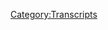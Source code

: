{{DEFAULTSORT:
    #_TRANSCRIPT_0062:August 19-26, 2015
}}{{Transcript
    | title         = [[62: August 19-26, 2015]]
    | caption       = [https://knowledgefight.libsyn.com/knowledge-fight-aug-19-26-2015 Listen to this episode on Libsyn]
    | episodeNumber = [[62: August 19-26, 2015|62]]
    | length        = 03:29:08
}}

{{MessageBox
    | header     = Warning: Bot Generated Content
    | text       = This transcript was automatically generated by transcription software and likely contains many mistakes and misattributions. Please check the audio for definitive quotes, attribution, and context.
    | image      = N3yvass4myg91.webp
    | imagewidth = 50px
    | id         = warning
}}

{{TranscriptBlock
    | name      = Alex Jones
    | timestamp = 00:00:00.000
    | text      = Andy in Kansas, you're on the air. Thanks for holding. So Alex, I'm a first time caller. I'm a huge fan. I love your work.
}}

{{TranscriptBlock
    | name      = Dan
    | timestamp = 00:00:07.000
    | text      = Hey everybody, welcome back to knowledge fight. I'm Dan. I'm George. We are a couple of dudes who like to sit around drink novelty beverages and have long winded conversations about Alex Jones.
}}

{{TranscriptBlock
    | name      = Jordan
    | timestamp = 00:00:16.000
    | text      = And the reason that we do that is because you know a lot about Alex Jones. That's true. And the reason I'm here is because I don't know anything about conversely,
}}

{{TranscriptBlock
    | name      = Dan
    | timestamp = 00:00:23.000
    | text      = you know a lot about novelty beverages.
}}

{{TranscriptBlock
    | name      = Jordan
    | timestamp = 00:00:26.000
    | text      = I do. And I don't know anything what happened about novelty badges. But you forgot last week. You didn't have time to get them this week. Do you know what that means? Dan? It's punishment time
}}

{{TranscriptBlock
    | name      = Dan
    | timestamp = 00:00:35.000
    | text      = pretending that this is a weekly show.
}}

{{TranscriptBlock
    | name      = Jordan
    | timestamp = 00:00:38.000
    | text      = We are oh yeah, that's a good point. Dude, whatever. I don't know when or where is time on knowledge. But yeah, anyways, it's time to punish you with azul coconut juice.
}}

{{TranscriptBlock
    | name      = Dan
    | timestamp = 00:00:49.000
    | text      = This is out of New Jersey, the home of the coconut. Yep. As I told you before the show, we should take a picture of this. Because it looks like jism it is. I mean, not really. But it the the pieces are a little bigger. The coconut pieces are bigger than most sperms.
}}

{{TranscriptBlock
    | name      = Jordan
    | timestamp = 00:01:06.000
    | text      = We'll be tweeting a picture of this out on our on the knowledge via Twitter. Dan takes the first sip, and
}}

{{TranscriptBlock
    | name      = Dan
    | timestamp = 00:01:14.000
    | text      = no, ma'am. That's no good that the face is not good. It's gross. It's to it's to kind of milky. The coconut meat that's in it is too soft. You know what? I actually don't mind it. Great. You got two bottles. I'm
}}

{{TranscriptBlock
    | name      = Jordan
    | timestamp = 00:01:30.000
    | text      = not gonna drink two bottles. Frankly, if I make it through half of one. I'm gonna be shocked. But I don't mind it.
}}

{{TranscriptBlock
    | name      = Dan
    | timestamp = 00:01:35.000
    | text      = Okay, well, all right. You don't have to drink all you know, it's something I don't mind. What are you not mine? I don't mind our new donator. What's up out there, Andrew?
}}

{{TranscriptBlock
    | name      = Alex Jones
    | timestamp = 00:01:43.000
    | text      = I'm a policy wonk.
}}

{{TranscriptBlock
    | name      = Dan
    | timestamp = 00:01:45.000
    | text      = Thank you for joining the team.
}}

{{TranscriptBlock
    | name      = Jordan
    | timestamp = 00:01:46.000
    | text      = Hi, Andrew, welcome to the policy won't fold. And if
}}

{{TranscriptBlock
    | name      = Dan
    | timestamp = 00:01:49.000
    | text      = you would like to become a policy wonk, you can do so by donating to the show at knowledge fight.com. There's a button that says support the show. And let me be perfectly clear. I'm thrilled that people are donating anything. And I would not be able to make it through the week had it not been for the support of our donators. So thank you very much.
}}

{{TranscriptBlock
    | name      = Jordan
    | timestamp = 00:02:08.000
    | text      = Yes, thank you very much.
}}

{{TranscriptBlock
    | name      = Dan
    | timestamp = 00:02:09.000
    | text      = You know, there's a lot of things that Sometimes life hits you hard. And even if you have a full time job, you end up having to go to the doctor three times in a week, right? And have to buy a suit for a friend's wedding and stuff like that. Ooh, and you know, that little bit that we make from donations makes a huge difference in terms of me being able to eat so thank you. Policy walks. Yeah,
}}

{{TranscriptBlock
    | name      = Jordan
    | timestamp = 00:02:28.000
    | text      = policy walks are also now food walks. Yeah. survivalist walk
}}

{{TranscriptBlock
    | name      = Dan
    | timestamp = 00:02:33.000
    | text      = Sure. That's right in our wheelhouse. Yeah, exactly. revivalist Yeah. So yeah, I just wanted to give that sort of statement as a big thank you. I really appreciate it. But you know, Jordan today what we're doing what are we doing today? We are going
}}

{{TranscriptBlock
    | name      = Jordan
    | timestamp = 00:02:47.000
    | text      = we are going to do an episode of knowledge by Noah
}}

{{TranscriptBlock
    | name      = Dan
    | timestamp = 00:02:49.000
    | text      = All right, that was it. Today we are doing another investigation into what happened in 2015 Oh sweet it's been a while since we had an investigation and there's we've been sidetracked by space and the current day and oh no cuz I mean last week day we'd been we'd been spaced track we were trapped in spite Lawson's but we were lost in space. We did that. The last is last
}}

{{TranscriptBlock
    | name      = Jordan
    | timestamp = 00:03:11.000
    | text      = and carry Callahan's. Beautiful. Oh,
}}

{{TranscriptBlock
    | name      = Dan
    | timestamp = 00:03:13.000
    | text      = those baby blues. Yeah. The last episode we did back in 2015. Alex Jones did a two hour interview with David Duke and got owned. Yeah, pretty much and
}}

{{TranscriptBlock
    | name      = Jordan
    | timestamp = 00:03:24.000
    | text      = bought and then sold by the kk k
}}

{{TranscriptBlock
    | name      = Dan
    | timestamp = 00:03:27.000
    | text      = yeah, that was on August 18 of 2015. So our investigation will now pick up on August 19 2015. And we will go through to August 26 2015. Which I texted you about the other day? And specifically, yes, I told you it was one of the most upsetting episodes of this show that I've ever listened to.
}}

{{TranscriptBlock
    | name      = Jordan
    | timestamp = 00:03:48.000
    | text      = Yeah, I know which is such a high bar to clear Well,
}}

{{TranscriptBlock
    | name      = Dan
    | timestamp = 00:03:51.000
    | text      = it turns out there's a lot of stuff that happened in the summer of 2015 that maybe we don't remember happened in such close succession with each other right? Let's just take as
}}

{{TranscriptBlock
    | name      = Jordan
    | timestamp = 00:04:01.000
    | text      = we were because we were a little bit distracted by something larger going on let's
}}

{{TranscriptBlock
    | name      = Dan
    | timestamp = 00:04:05.000
    | text      = let's just tease this there's another high profile murder that happens and Alex Jones his coverage of it is less than tacky. Less than tacky, not even tech full
}}

{{TranscriptBlock
    | name      = Jordan
    | timestamp = 00:04:18.000
    | text      = tacky. Below tell we do the Malaysian plane again.
}}

{{TranscriptBlock
    | name      = Dan
    | timestamp = 00:04:21.000
    | text      = We can't Oh, we can do it. Start the show off with a fun out of context drop.
}}

{{TranscriptBlock
    | name      = Alex Jones
    | timestamp = 00:04:26.000
    | text      = I'm gonna be honest, I'm actually gay. dating a man named Rachel Maddow. This is never gonna end this. You're gonna take that out of context. And
}}

{{TranscriptBlock
    | name      = Jordan
    | timestamp = 00:04:41.000
    | text      = that's yeah, there we go. I was like, This is you. This is terrible. He's not having fun. And then he said take it out of context. Now I know I did this. Yeah, of
}}

{{TranscriptBlock
    | name      = Dan
    | timestamp = 00:04:49.000
    | text      = course. Perfect. Also, I
}}

{{TranscriptBlock
    | name      = Jordan
    | timestamp = 00:04:50.000
    | text      = think perfect. I
}}

{{TranscriptBlock
    | name      = Dan
    | timestamp = 00:04:51.000
    | text      = don't think that we've ever played an instance of him talking about Rachel Maddow being a man. Yes. And he does it all the time. So I wanted to be sure we were able to slip in a nice An example of that to just sort of showcase his idiocy. What uh, yeah, why
}}

{{TranscriptBlock
    | name      = Jordan
    | timestamp = 00:05:05.000
    | text      = do you why on this? Why be a dick to Rachel Maddow? What? Just like,
}}

{{TranscriptBlock
    | name      = Dan
    | timestamp = 00:05:11.000
    | text      = oh, on that episode, he ends up saying that she's a man and he's gay for her like, I would say 20 times. Yeah, that sounds about right. But that was the best one ever. Does he deliver plenty of fake laughs going on? Oh, so many. Yeah. But he does predict the future that they're gonna take it out of context. And he was talking about a podcast that wouldn't exist for another year and pretty amazing predictive powers
}}

{{TranscriptBlock
    | name      = Jordan
    | timestamp = 00:05:33.000
    | text      = will make every dream of yours come true. Alex at least is in regard to taking the things that you say and laughing at you.
}}

{{TranscriptBlock
    | name      = Dan
    | timestamp = 00:05:40.000
    | text      = I would definitely like to sort of fulfill his they're coming for me narrative. I mean, I would love to be the ones who are nipping at his heels.
}}

{{TranscriptBlock
    | name      = Jordan
    | timestamp = 00:05:49.000
    | text      = Right. I would also love to crash the economy.
}}

{{TranscriptBlock
    | name      = Dan
    | timestamp = 00:05:55.000
    | text      = Fucking why not? Why not? So we start on August 19. And we will start with some nice country fried bigotry. Oh, this is Alex Jones talking about Frank Marshall Davis being Barack Obama's dad. And oh, yeah, I
}}

{{TranscriptBlock
    | name      = Jordan
    | timestamp = 00:06:13.000
    | text      = remember that. I remember that one. Yeah. And he's the he's the guy who's
}}

{{TranscriptBlock
    | name      = Dan
    | timestamp = 00:06:17.000
    | text      = communist pornographer? Yeah, exactly. lived in Hawaii. And I want to say that I don't care about what the reality is. I'll take Barack Obama at his word about who has seemed like a big deal to me. Also, if it is the truth, that is that is Frank Marshall Davis. I don't really give a shit about that either. Right? That's not a bit like weird.
}}

{{TranscriptBlock
    | name      = Jordan
    | timestamp = 00:06:39.000
    | text      = Well, Rory Scovilles bit is perfect, where he's talking about that. And he's like, Wait a second. Are you saying that the first black president also wasn't born here? What the shit? Are you kidding me? Like he just came out and revealed that that's the craziest awesome thing that's ever happened right? You'd have to give it to him. You gotta be like Yeah, dude, you did it. You know how hard it is to become president crazy you know how hard it is not to be a legal citizen and live here your entire life not very difficult put those two together and add black president crazy and now degree of difficulty is insanely high. And now
}}

{{TranscriptBlock
    | name      = Dan
    | timestamp = 00:07:17.000
    | text      = that we're on the other end of it and his presidency is over. I don't see what game was being played by this 40 year long con a Frank Marshall Davis being his dad. Yeah, I have no fucking idea. They
}}

{{TranscriptBlock
    | name      = Jordan
    | timestamp = 00:07:29.000
    | text      = were like what we really need is a centrist position. We're gonna need this centrist position in the White House. 40 years from now
}}

{{TranscriptBlock
    | name      = Dan
    | timestamp = 00:07:36.000
    | text      = a guy who inspires liberals but still commits war crimes. Although we're Corporation
}}

{{TranscriptBlock
    | name      = Jordan
    | timestamp = 00:07:40.000
    | text      = then we could go and say maybe false flag by Trump. Interesting. How else could trump become president? If we didn't rile up all the racists?
}}

{{TranscriptBlock
    | name      = Dan
    | timestamp = 00:07:50.000
    | text      = No, totally. But that's the other thing that I wanted to talk about. Is that Alex Jones is premise is that Frank Marshall Davis is Barack Obama's dad. Okay. And the whole Kenya thing was cooked up by the Obama camp to trick Ah, he wants to trick people off the scent of the Frank Marshall Davis line.
}}

{{TranscriptBlock
    | name      = Jordan
    | timestamp = 00:08:13.000
    | text      = What is why? How many different layers of bullshit do we have to split?
}}

{{TranscriptBlock
    | name      = Dan
    | timestamp = 00:08:18.000
    | text      = I don't know. I don't know. But the thing that's fascinating to me about that is that Alex Jones is acknowledging that he got duped by some fake ploy that was utilizing only racism, like the fake story of Kenya, right. Kenyan birth certificate, right like that is fueled solely by racism. Yeah. And this group, these globalists, they knew that they could get Alex Jones to jump on board. Yeah. And all of these people if they just use racism, from Frank Marshall Davis,
}}

{{TranscriptBlock
    | name      = Jordan
    | timestamp = 00:08:50.000
    | text      = all you have to do, right. You know what you might as well at that point, say that actually Obama is Frank Marshall Davis is dead. And also a time traveler. Why not? Because exactly, he went, he went, he traveled through time with him. We're onto something. There we go. Now we're getting to a grand unified field theory of Alex Jones, and we're just adding in Kerry Callahan.
}}

{{TranscriptBlock
    | name      = Dan
    | timestamp = 00:09:11.000
    | text      = So here is the clip from August 19. There he is. I want you to keep track of his phrasing. It strikes me as very racist. His
}}

{{TranscriptBlock
    | name      = Alex Jones
    | timestamp = 00:09:20.000
    | text      = father, the communist The Economist, his fake father was incredibly black African, handsome, black African man. But you're just super black. Obama looks nothing like him. Not the bone structure, not the eyes. Frank Marshall Davis. That's your daddy.
}}

{{TranscriptBlock
    | name      = Dan
    | timestamp = 00:09:39.000
    | text      = That's That's what I was getting at right there at the Uber Black. No, the that's yo daddy. Yeah. Alex Jones talking like that is not germane to his normal verbiage.
}}

{{TranscriptBlock
    | name      = Jordan
    | timestamp = 00:09:51.000
    | text      = Also, do they still not get that Obama is a mixed race man? Do they still have no idea how that's a possibility? Like, sigh up, I like I like, how can how do you? And that's the other thing that races were doing when Obama was running was they were like, what? Why do they say he's half black? You know, he's half white. Why don't you say he's a half white president? How do you these people are so fucking stupid.
}}

{{TranscriptBlock
    | name      = Dan
    | timestamp = 00:10:17.000
    | text      = I mean, that is just the racial version of half full half empty to a racist.
}}

{{TranscriptBlock
    | name      = Jordan
    | timestamp = 00:10:22.000
    | text      = No, I mean, it's it the obvious reason is why is because if you are area are, if you are at all black people treat you as black. That's the That's why you say that? Well, I mean,
}}

{{TranscriptBlock
    | name      = Dan
    | timestamp = 00:10:33.000
    | text      = it has its roots in all those like racial definition laws. Yeah. 18 1900s, early 1900s, late 1800s where people were, remember it might have been even earlier than that. I apologize. My dates are wrong, but when they make strict rules about courtrooms. Yeah,
}}

{{TranscriptBlock
    | name      = Jordan
    | timestamp = 00:10:48.000
    | text      = if you're a quarter African that's a different story. You're you know, yeah, you can't you can't be
}}

{{TranscriptBlock
    | name      = Dan
    | timestamp = 00:10:55.000
    | text      = oh, there's a there's a rich history of trying to classify people and it's always to protect whiteness. Yeah, that's always what the game is. Right? So
}}

{{TranscriptBlock
    | name      = Jordan
    | timestamp = 00:11:06.000
    | text      = have fun on somebody had to.
}}

{{TranscriptBlock
    | name      = Dan
    | timestamp = 00:11:07.000
    | text      = We'll have fun continuing that trend, Alex, because it's certainly productive to our future.
}}

{{TranscriptBlock
    | name      = Jordan
    | timestamp = 00:11:13.000
    | text      = I'm glad that 150 years later.
}}

{{TranscriptBlock
    | name      = Dan
    | timestamp = 00:11:17.000
    | text      = Fuck yeah. So, you know, we have some problems with racism in the world. And we are sad about it. And we try to recognize it wherever we can. Even in our own selves, I think we, but Alex would like us to know, something far more important, and that is that it's really the globalist who did this right. Well, of course, and it's an emergency naturally. And here we go. Here's his thoughts on it.
}}

{{TranscriptBlock
    | name      = Alex Jones
    | timestamp = 00:11:44.000
    | text      = It'd be like if an asteroid was coming to destroy the Earth, what humanity come together to put the technology we need together and the resources to go up there and remove the asteroid. Either put rockets on it and get it out of the way or blow it up. Destroy it. Because basically, metaphorically, that's what we're facing. And that's why I don't want to fight with the Metro La Raza people. I don't want to fight with the white nationalist David Duke. I don't want to fight with the Nation of Islam. I don't want to fight with the Catholics and the Jews. And it's just stupid. RESOURCE WARS all of them. tribalism is a great way to get people to go your way, but it's going to destroy us in the end. And the globalist have totally betrayed the people that follow them. The globalist sold the idea of working together and not being racist, to try to build this system. And it was always there to just to make it even worse. And that's why it's evil.
}}

{{TranscriptBlock
    | name      = Jordan
    | timestamp = 00:12:48.000
    | text      = Doesn't trash why?
}}

{{TranscriptBlock
    | name      = Alex Jones
    | timestamp = 00:12:51.000
    | text      = It's out of control. That's why I have such a big problem with people that are trying to talk to you about this, and they just go oh, you're a conspiracy theorist about all this. Yeah, that
}}

{{TranscriptBlock
    | name      = Dan
    | timestamp = 00:13:05.000
    | text      = does suck. There's one way to avoid that reaction from people and that is don't spout crazy bullshit that, like you said, doesn't track Yeah, that sentence doesn't make sense.
}}

{{TranscriptBlock
    | name      = Jordan
    | timestamp = 00:13:14.000
    | text      = I mean, just just like, if that's why, and then it like all the stuff he said, and then said, that's why I don't do that's why this is frustrating. That's why this is evil. Like, no, you can't have that in a sense. Well, he are. I mean,
}}

{{TranscriptBlock
    | name      = Dan
    | timestamp = 00:13:30.000
    | text      = his argument is that globalists are trying to trick people into being racially accepting. But the real game is getting everyone mad at each other. And that's why it's evil. Yeah, but
}}

{{TranscriptBlock
    | name      = Jordan
    | timestamp = 00:13:40.000
    | text      = he didn't. He didn't use correct grammar. No, he didn't very frustrated and
}}

{{TranscriptBlock
    | name      = Dan
    | timestamp = 00:13:44.000
    | text      = spell things out. Right. And he doesn't prove that any of this stuff
}}

{{TranscriptBlock
    | name      = Jordan
    | timestamp = 00:13:48.000
    | text      = in the way that Alex Jones is a real Nazi. I am a grammar Nazi.
}}

{{TranscriptBlock
    | name      = Dan
    | timestamp = 00:13:53.000
    | text      = Fair enough. So on this episode, too, he's talking to Hey,
}}

{{TranscriptBlock
    | name      = Jordan
    | timestamp = 00:13:57.000
    | text      = dangling participles. He hates dangling Jews do not
}}

{{TranscriptBlock
    | name      = Dan
    | timestamp = 00:14:01.000
    | text      = end a sentence in a preposition. I want to talk to the drains with you. So this episode is also talking a whole bunch about Hillary and her server issue that's popping up. Of course, he just believes every single rumor about it. And if
}}

{{TranscriptBlock
    | name      = Jordan
    | timestamp = 00:14:17.000
    | text      = it's negative about Hillary, it is going to be on the show.
}}

{{TranscriptBlock
    | name      = Dan
    | timestamp = 00:14:21.000
    | text      = It's kind of boring. He also plays a clip of her in a speech talking about how she got on Snapchat. For her campaign. Okay, and she makes a joke that this Snapchats great. Everything just disappears on its own. It's like, I would have advised her
}}

{{TranscriptBlock
    | name      = Jordan
    | timestamp = 00:14:36.000
    | text      = not to say that that's a pretty good bit in hindsight, yeah. During the campaign, not a good bet.
}}

{{TranscriptBlock
    | name      = Dan
    | timestamp = 00:14:43.000
    | text      = Well, it had we the way things would shake out if I were like, I don't know, Podesta. Hillary, good bit. Yeah, but at the same time, the reality is that she didn't really do anything majorly illegal. She He did nothing, especially with the servers, right? That was not something that was any different than past Secretaries of State have done in some capacity or another
}}

{{TranscriptBlock
    | name      = Jordan
    | timestamp = 00:15:09.000
    | text      = and has it's come out the same shit that she did. Pretty much the entire GOP has done worse versions and
}}

{{TranscriptBlock
    | name      = Dan
    | timestamp = 00:15:16.000
    | text      = many people in the Trump administration have done varying degrees of it with like Rex Tillerson having fake pseudonym email address and stuff like that. But be that as it may and treason what you've also done treason. Yeah, but be that as it may, what she's doing is trolling. Yeah, she's trolling people who hate her, but
}}

{{TranscriptBlock
    | name      = Jordan
    | timestamp = 00:15:36.000
    | text      = then she did a good job at it. But again, that's a pretty good bit,
}}

{{TranscriptBlock
    | name      = Dan
    | timestamp = 00:15:39.000
    | text      = but at the same time, like I think that liberals per se, maybe maybe it's not fair to blanket this thing with liberals. But she didn't realize the response that the right and the alt right would have to being trolled like that. Oh, they
}}

{{TranscriptBlock
    | name      = Jordan
    | timestamp = 00:15:57.000
    | text      = can't handle it. No, they're really there's such bullying so moments the moment you the moment you push back against bullies, they begin to cry like little girls right.
}}

{{TranscriptBlock
    | name      = Dan
    | timestamp = 00:16:05.000
    | text      = And the trolling on the right most of it has become such a white noise. Yeah, it was like, guys just shut the fuck up. Yeah, exactly. Or you just block people on Twitter and you know you move on with your life. The response that people on the right have to being trolled is violent. Yeah. And you see it and Alex you see like the fuck this woman she is. She is a literal demon. She's out there. She's up there bragging about things disappearing and she's walking around why are
}}

{{TranscriptBlock
    | name      = Jordan
    | timestamp = 00:16:33.000
    | text      = there no conservative comedians? Because they don't understand jokes. Fuck you. Like she made a good joke. And they were like, they're she's she's admitting it.
}}

{{TranscriptBlock
    | name      = Dan
    | timestamp = 00:16:43.000
    | text      = You've clearly never seen Dennis Miller on the O'Reilly Oh, yeah. Well, he's hilarious. Sure.
}}

{{TranscriptBlock
    | name      = Jordan
    | timestamp = 00:16:48.000
    | text      = I bet. I bet
}}

{{TranscriptBlock
    | name      = Dan
    | timestamp = 00:16:51.000
    | text      = if you have free like 15 minutes and you want to have a great time, go check out the clips from the majority report where Sam cedar and Andy Kindler break down Dennis Miller's appearances. That's fantastic O'Reilly Factor. That's
}}

{{TranscriptBlock
    | name      = Jordan
    | timestamp = 00:17:03.000
    | text      = fantastic. It's
}}

{{TranscriptBlock
    | name      = Dan
    | timestamp = 00:17:04.000
    | text      = so funny. But anyway, moving along. On this August 19. Episode, also, Alex brings back my main man, the body. Jesse Ventura. Excellent. And since we're past the point where he's bullshitting about his court case, we're not doing we're not doing the lawsuit anymore. Yeah, that that narrative is passed. Okay. And now Jesse is just coming on to talk sense. And Alex can't really handle it. Okay. They talk a little bit about Trump. And Jesse Ventura, his position is fuck Trump. No. Oh, it's interesting. He's like, I don't agree with the things he's saying at all. But I like that him and Bernie are shaking things up in terms of wrestling power away from the two party system. Right, which I can agree with philosophically had we've known at that point, the consequences. I would, yeah, I would taper it a little. Yeah. But I agree. I don't think that it's
}}

{{TranscriptBlock
    | name      = Jordan
    | timestamp = 00:17:56.000
    | text      = rather than resting. control away from the two party system, they only consolidated it more around lunatics in
}}

{{TranscriptBlock
    | name      = Dan
    | timestamp = 00:18:04.000
    | text      = a very, very scary way. Yeah. But at that point, I kind of see where he's coming from. And it's a very sensible position to have that, you know, these two candidates on the right and the left, are mixing it up. Right. And he makes some good points about that. But then they get into some immigration issues. And Jesse Ventura proposes, I would describe as a thought experiment that Alex thinks is a literal suggestion, and it's a little weird. Well, you
}}

{{TranscriptBlock
    | name      = Alex Jones
    | timestamp = 00:18:32.000
    | text      = are a lot better than Bernie Sanders, and I trust you more than Trump. The reason Trump Is Having such success is he is exposing that a lot of the illegals that are coming in just like Americans fleeing justice to Mexico, folks from Latin America are fleeing justice here. Even CNN admits 1000s of Chinese women sometimes 10,000 a week, come in on a visa for tourism, have their baby and have it all paid for and then their kids a US shoe medicine. And Chinese newspapers advertised come to America, get everything for free. Now, I agree the immigrants aren't the bad people. Overall, there are a lot of good ones, while the people coming here to do that are being leeches and the politicians that allow those laws to be in place are and so are you ever going to see the perspective a little more like Trump and I do about the fairness issue of these borders?
}}

{{TranscriptBlock
    | name      = Jesse Ventura
    | timestamp = 00:19:24.000
    | text      = Then the first thing that you should do that Alex? You wouldn't Donald should get together and lead the charge to take down the Statue of Liberty. Nice take it down
}}

{{TranscriptBlock
    | name      = Jordan
    | timestamp = 00:19:35.000
    | text      = way to do it.
}}

{{TranscriptBlock
    | name      = Alex Jones
    | timestamp = 00:19:36.000
    | text      = Jessie that's kind of a stop statement. What
}}

{{TranscriptBlock
    | name      = Jesse Ventura
    | timestamp = 00:19:38.000
    | text      = welcomes these people to the country. It says Give us your poor give us your down tribe, but
}}

{{TranscriptBlock
    | name      = Alex Jones
    | timestamp = 00:19:44.000
    | text      = they didn't get welfare before and they had to wait at Ellis Island for three months to make sure
}}

{{TranscriptBlock
    | name      = Jesse Ventura
    | timestamp = 00:19:47.000
    | text      = that wait a minute, Alex. Every immigrant immigrant group in America has gone through the same thing. Be at the Italians be at the Irish they've ever had happened. They all went through the same thing. Nobody wanted them here. Everybody wanted them kicked out all they're coming here. They're taking a lot of
}}

{{TranscriptBlock
    | name      = Alex Jones
    | timestamp = 00:20:09.000
    | text      = that totally one exaggerate a lot of that Tollywood exaggerated.
}}

{{TranscriptBlock
    | name      = Jesse Ventura
    | timestamp = 00:20:14.000
    | text      = But take down the Statue of Liberty, take it down. Well, I
}}

{{TranscriptBlock
    | name      = Alex Jones
    | timestamp = 00:20:18.000
    | text      = mean, it isn't a cold symbol from France, maybe they should take it back.
}}

{{TranscriptBlock
    | name      = Jesse Ventura
    | timestamp = 00:20:21.000
    | text      = Well, then, then we should take that symbol down and
}}

{{TranscriptBlock
    | name      = Alex Jones
    | timestamp = 00:20:25.000
    | text      = we should melt it down and sell the scrap metal important.
}}

{{TranscriptBlock
    | name      = Dan
    | timestamp = 00:20:30.000
    | text      = So what Alex doesn't grasp is the Jesse Ventura is suggesting this as a rhetorical way to say the turning away immigrants because of their poor or something like that is a refutation of our values as a society. Yes. And Alex thinks it's like,
}}

{{TranscriptBlock
    | name      = Jordan
    | timestamp = 00:20:45.000
    | text      = maybe it isn't a cult symbol, right.
}}

{{TranscriptBlock
    | name      = Dan
    | timestamp = 00:20:48.000
    | text      = And then the other thing is Alex saying that immigrants experience is that that's Hollywood. Yeah, fuck you. Alec.
}}

{{TranscriptBlock
    | name      = Jordan
    | timestamp = 00:20:55.000
    | text      = One thing I don't understand. Have you ever read a newspaper from any point in our history? Yeah. Like the the editorials every time like when the Irish came over, you can go back and read editorials of like, these people are gonna destroy America. And they're not even real people that they come from us. They come from a Catholic country where they're poor. They can't even feed themselves. Why do we have to feed them
}}

{{TranscriptBlock
    | name      = Dan
    | timestamp = 00:21:20.000
    | text      = there have these violent skirmishes with each other? They're just gonna bring it
}}

{{TranscriptBlock
    | name      = Jordan
    | timestamp = 00:21:23.000
    | text      = over here. Yeah, they're gonna drain our resources. Oh, it's gonna be
}}

{{TranscriptBlock
    | name      = Dan
    | timestamp = 00:21:27.000
    | text      = terrible. It's such a boring. Yeah, it's also similar. But what I love is that Alex is saying that these immigrant things are all like, ah, that's Hollywood. Meanwhile, all he does is cite movie to make his argument that's predictive programming. Right? All this up Hollywood tells the truth will never do it. It's hidden in lies. As such, what do you what? Where is the line?
}}

{{TranscriptBlock
    | name      = Jordan
    | timestamp = 00:21:49.000
    | text      = There is no line between guns. You know what, we brought that up? Well, you know, we should do melt down the Statue of Liberty gun gun, they turned it into a giant gun, or just give the Statue of Liberty a gun. None of that. So instead of the Tory, instead of the torch, we rebuild the arm. It faces up. It's got a gun in it. And every fourth of July, it shoots into the air every
}}

{{TranscriptBlock
    | name      = Dan
    | timestamp = 00:22:13.000
    | text      = time an immigrant comes in and shoots off.
}}

{{TranscriptBlock
    | name      = Jordan
    | timestamp = 00:22:18.000
    | text      = Like a counter at a bar. Absolutely. One in one out guys one in one out.
}}

{{TranscriptBlock
    | name      = Dan
    | timestamp = 00:22:24.000
    | text      = Also, I think that's a great feminist proclamation. You know, it's a woman with a gun. And what's more feminist than that. Making an Alex Jones statement. Yeah,
}}

{{TranscriptBlock
    | name      = Jordan
    | timestamp = 00:22:32.000
    | text      = I mean, Rachel Maddow?
}}

{{TranscriptBlock
    | name      = Dan
    | timestamp = 00:22:35.000
    | text      = Yeah, but I'm glad you brought up the idea of guns. Because this next clip, Alex Jones discusses his feelings about immigration. And I didn't realize that a lot of his fears about immigration is not about it's not really about you know, them committing violent acts against people. He uses that to gin up his base a bit scare people. Yeah, like every time there's some story about an immigrant killing somebody he's like, it's not really about that. In this next clip, he sort of spells out what the end game that he foresees of immigrants coming in is, it actually took me it made me pause for a moment.
}}

{{TranscriptBlock
    | name      = Alex Jones
    | timestamp = 00:23:20.000
    | text      = Okay. Clearly, there's a globalist industrial plan by the Republican leadership mainly and the Democrats to get cheap labor and to create political balkanization. Clearly immigrants to this nation, German immigrants were treated bad by the English immigrants, because the English immigrants treated those beneath them bad that's just classism and the Italians and the Irish and all the rest of it and and other immigrant groups, the Chinese were treated terribly. Probably a million Chinese died building the West. So I welcome all these hard working good people here. The problem is the socialists, the Ford Foundation admits it as a plan to bring in 50 60 million illegals from Latin America predominantly have them basically all vote socialist vote to take the guns and it's game over. And you incentivize, with paying for the babies making the kids citizens and all this, it's not fair. I can't go to Mexico, have a baby with my wife. And then we get to stay there and get welfare.
}}

{{TranscriptBlock
    | name      = Dan
    | timestamp = 00:24:20.000
    | text      = I don't first of all, I don't think it's really a reasonable argument to say what other countries do in order to rationalize or talk about what we do what we should do. It's it's potato. No, it makes perfect sense. Makes perfect sense. potatoes and tomatoes is actually you know, worst way I could have phrased that.
}}

{{TranscriptBlock
    | name      = Jordan
    | timestamp = 00:24:37.000
    | text      = Yeah, no good. No, that country who we think we're better than we should do everything they do. Yeah, that makes perfect sense. Well, I
}}

{{TranscriptBlock
    | name      = Dan
    | timestamp = 00:24:45.000
    | text      = mean, at least an Alex Jones is conception right. But there you saw that it's that these people are going to be they're going to come in, they're going to be lured in by goodies. Yeah, like socialist benefits. They'll take our guns away. Yeah. They always become a voting loc takes away our guns, everything goes back to guns. He just loves guns.
}}

{{TranscriptBlock
    | name      = Jordan
    | timestamp = 00:25:06.000
    | text      = Can we just give them guns and then put them somewhere? Guess what?
}}

{{TranscriptBlock
    | name      = Dan
    | timestamp = 00:25:09.000
    | text      = He has plenty of them.
}}

{{TranscriptBlock
    | name      = Jordan
    | timestamp = 00:25:11.000
    | text      = Right. But I mean all of them like, let's Okay, so here's what we do. The first is that no one is trying to take guns. No one's trying to take guns. It's never happened. But here's what I here's what we do. Here's what we do. All right, we outlaw guns pretty much everywhere. Okay, but the American Southwest. Okay, everybody loves guns. Go to Texas, go to Arizona go to those places. Not least of which because guess what? Those are going to be even more deserts very soon. Yeah. So then what? They deny that it will be Yeah, well, of course. They will have any idea.
}}

{{TranscriptBlock
    | name      = Dan
    | timestamp = 00:25:44.000
    | text      = Yeah, it's gorgeous. Mason's brilliant. Brilliant. Alex, you already live in Texas. It's basically a desert. I bet property taxes would be even cheaper out. Oh, yeah. You could set up a studio where you
}}

{{TranscriptBlock
    | name      = Jordan
    | timestamp = 00:25:56.000
    | text      = would have to tie the gun every time you go to church. That's true. That's true. Yeah, that's just that's just the Bible 10%
}}

{{TranscriptBlock
    | name      = Dan
    | timestamp = 00:26:01.000
    | text      = of a gun. Every time you go to church. I will give you the holster today priesthood preacher. I'm completely fascinated, though, by how all roads lead to guns. And Alex Jones is mine. Yeah. And that's something that's kind of gonna be a through line through today's episode. Because spoiler alert, he doesn't progress much in his opinion about Trump. This episode is gonna go up to August 26. And he doesn't really change at all. He's still in a position where he's like, I don't really trust him. You heard him back there. So I trust Jesse Ventura. I trust you way more. Right. He's still talking about loving Rand Paul and wishing Rand Paul would say bigger than Ray though. He's still there. It's not like the position hasn't evolved. I
}}

{{TranscriptBlock
    | name      = Jordan
    | timestamp = 00:26:46.000
    | text      = love Rand Paul, but he doesn't hate the brown people enough. Yeah, he needs to
}}

{{TranscriptBlock
    | name      = Dan
    | timestamp = 00:26:49.000
    | text      = be he needs to turn his dog whistle and do an air horn. Yeah. And I will fucking get on board with him.
}}

{{TranscriptBlock
    | name      = Jordan
    | timestamp = 00:26:54.000
    | text      = What now this this whole thing is is like we keep getting close. And then it just pauses. Yeah. Like I got what what happened?
}}

{{TranscriptBlock
    | name      = Dan
    | timestamp = 00:27:03.000
    | text      = We thought it was over. Yeah, we thought he'd made his pivot. Absolutely. And he hasn't really no, he's still I mean, granted, since that pivot, he stopped talking about Trump's mob ties. But at the same time, he's definitely not said at any point to the end of this episode. The 26 that were that he supports Trump. He hasn't said he endorses him. He's not. All he's saying is like, Hey, I love how hateful he is. Yeah. And he's apparently into guns. Even though in the past he has said that. I don't know. Trump has said he supports assault weapons mass. Yeah, he has in the past, which should be disqualifying for Alex, you would think? I don't know. It's very weird.
}}

{{TranscriptBlock
    | name      = Jordan
    | timestamp = 00:27:43.000
    | text      = What it like, is there a race for you know, like, is it Oh, I love guns. But I also hate immigrants like, which is stronger? I don't like push comes to shove. I think you offer Alex Jones? A, you know, one to one.
}}

{{TranscriptBlock
    | name      = Dan
    | timestamp = 00:27:58.000
    | text      = I think I think you need three options in there. I think you should add abortion in there. All right, because he has really weird feelings about abortion. Can
}}

{{TranscriptBlock
    | name      = Jordan
    | timestamp = 00:28:05.000
    | text      = we add to the mystery box? Or can pick a door or you get what's in the mystery box? I love that. Everybody gets one.
}}

{{TranscriptBlock
    | name      = Dan
    | timestamp = 00:28:15.000
    | text      = Oh, by the way, I've made huge progress and figuring out his Chimera narrative. Okay, but that'll be on the next step. Here's a nice teaser for next time. So on this episode, like I said, He's talking to Jesse Ventura. Here's Jesse Ventura, common hard at Alex and Alex doesn't get it. He can't handle it. Jesse Ventura is the shit. I disagree with some of the things he says right. But in a world of Alex Jones, Jesse Ventura is king.
}}

{{TranscriptBlock
    | name      = Jordan
    | timestamp = 00:28:39.000
    | text      = Well, the the Statue of Liberty argument should have just shut Alex Jones down. Well, that is the perfect that's the only argument like that is who we are
}}

{{TranscriptBlock
    | name      = Dan
    | timestamp = 00:28:49.000
    | text      = you heard like me? We I think we talked over it a tiny bit. But as soon as he says that, Alex is like three seconds of silence. Yeah. And then his response is add Hollywood. That's a stunt argument. Yeah, that's not really. No, that's that is the argument, the hypothetical argument, certainly no one's gonna tear down the statute, right. But you just Well, fuck, who
}}

{{TranscriptBlock
    | name      = Jordan
    | timestamp = 00:29:09.000
    | text      = knows? At this point?
}}

{{TranscriptBlock
    | name      = Dan
    | timestamp = 00:29:10.000
    | text      = Yeah, it's fair. Just it goes even further in this next clip, and it's great, but
}}

{{TranscriptBlock
    | name      = Alex Jones
    | timestamp = 00:29:15.000
    | text      = I really think it's cheap shots. Get rid of the Statue of Liberty.
}}

{{TranscriptBlock
    | name      = Jesse Ventura
    | timestamp = 00:29:18.000
    | text      = Well, to me, to me, get rid of the Statue of Liberty, put up the walls and we shouldn't let Canada be immune. If you're going to wall off Mexico, roll off Canada to be disastrous, because the the 911 hijackers allegedly came down from Canada and harmed us. So let's be fair. Let's put wolves on both sides. Keep out and we'll end immigration and all that stuff. And I hope people are prepared to watch their fruit quadruple, because it's those people that harvest our agriculture. There are slave labor that we have in the country, and it's going to end again I'm not I'm not for illegal entry into the country. But the point is, it's the people who have been in charge that have created this problem by the laws that they pass the programs that are out there. How should acidic a somebody who's not a citizen qualify for a government program? That shouldn't happen? That by the same token, you put up all these walls and stuff? Well, then that can keep you in poo. Yeah. Do we really want to be the United States of East Berlin? And have tanks at the border? And what what will happen if you climb over the wall is that you get shot? The death penalty? Or what will happen if I climb over it to go to Mexico? I'm
}}

{{TranscriptBlock
    | name      = Alex Jones
    | timestamp = 00:30:45.000
    | text      = not saying we become Checkpoint Charlie. Yes. What I'm saying is, when these businesses hire illegals, they get in trouble.
}}

{{TranscriptBlock
    | name      = Jesse Ventura
    | timestamp = 00:30:52.000
    | text      = Right, Alex, you said I could talk, Alex, we are behaving right now. If you read history, we're just like 1930s, Germany, we're looking to put blame on anyone but ourselves. Chickens are the easy people to blame. We blame them for all their causing all our welfare yet. What's his name, Scott Walker just gave the Milwaukee Bucks $250 million of welfare to build a new arena took it from the University of Wisconsin Madison education to do it. I am to perfectly fine for corporate welfare. But getting back to it again, if we're going to be that type of a country where we're going to put walls up and all that stuff. And then we have to be like the Spurlin because you're going to have to enforce it. And you're going to have to behave as such. And the end will tolerate nobody sneaking into the country and nobody's sneaking out.
}}

{{TranscriptBlock
    | name      = Alex Jones
    | timestamp = 00:31:50.000
    | text      = Sure. And Jessie I am giving you fair time here. In fact more time than I'm getting to debate this I just wanted to interject What is your actual tears? Six and a half billion people Africa's population is going to 1.2 million the next decade Latin Americans is going close to a billion
}}

{{TranscriptBlock
    | name      = Dan
    | timestamp = 00:32:03.000
    | text      = Alex says no argument yeah
}}

{{TranscriptBlock
    | name      = Jordan
    | timestamp = 00:32:04.000
    | text      = that was that had that was a non response Jesse's killing it but also
}}

{{TranscriptBlock
    | name      = Dan
    | timestamp = 00:32:08.000
    | text      = the thing that I think is really important and why I kept that last part in Alex is citing statistics verbatim that David Duke cited to him no shit those statistics about Africa's population growing in Latin America yeah, those are things that David Duke said to him wow the day before he is like this weird information sponge right it doesn't realize where information is coming to him from he's he's citing David Dukes white nationalist positions, right in an argument that really has nothing to do with what they're talking about. Of course, we're Jesse Ventura is dancing circles around him. Yeah, the reality is that you got to completely border off militarize the border, if that's what you want to do. Yeah. And at that point, you are becoming East Germany. Yeah, he's Berlin. Yeah. So
}}

{{TranscriptBlock
    | name      = Jordan
    | timestamp = 00:32:57.000
    | text      = Well, we've already got Hitler might might as well kick it up a notch.
}}

{{TranscriptBlock
    | name      = Dan
    | timestamp = 00:33:01.000
    | text      = Yeah, might as well. So I mean, that's great. I love it. There's a I found another clip that I want to play at some point of just Jesse Ventura taken fucking Alex Jones to the woodshed for like 20 minutes. Yeah. And he just, I want to I think I might just put a link up to it because it's so visual, watching Alex Jones defeated face where Jesse Ventura is just coming at him with facts are coming at him with like, oh, Alex, what you're saying doesn't make sense. That's so good. Jesse. Or Alex is just like, Oh my God, why do I have him on my show? Right? Yeah,
}}

{{TranscriptBlock
    | name      = Jordan
    | timestamp = 00:33:32.000
    | text      = that's that's such a brutal thing for him is I love you, Jesse Ventura. I wish you wouldn't make me feel wrong.
}}

{{TranscriptBlock
    | name      = Dan
    | timestamp = 00:33:40.000
    | text      = Yeah, yeah, exactly.
}}

{{TranscriptBlock
    | name      = Jordan
    | timestamp = 00:33:42.000
    | text      = He's crying like a little girl. Yeah,
}}

{{TranscriptBlock
    | name      = Dan
    | timestamp = 00:33:44.000
    | text      = he's a cook. He's a little beta cock.
}}

{{TranscriptBlock
    | name      = Jordan
    | timestamp = 00:33:47.000
    | text      = There's a there's no bigger beta cock than anybody who calls themselves an alpha leash.
}}

{{TranscriptBlock
    | name      = Dan
    | timestamp = 00:33:53.000
    | text      = So Alex on this show also has an interview with Martin Luther King Jr's niece, who was involved. Alex
}}

{{TranscriptBlock
    | name      = Jordan
    | timestamp = 00:34:01.000
    | text      = has an interview with Martin Luther King Junior's niece. Yes. And she's involved
}}

{{TranscriptBlock
    | name      = Dan
    | timestamp = 00:34:05.000
    | text      = with some anti abortion campaigns. Okay, so she comes on for like, 10 minutes to talk about how great bortion is not great. Okay. And Alex tries to make the interview way more important than it is. And I don't think she she doesn't seem to have much awareness of who Yeah, I
}}

{{TranscriptBlock
    | name      = Jordan
    | timestamp = 00:34:21.000
    | text      = don't think she has any idea what she just walked into. Yeah, so it's
}}

{{TranscriptBlock
    | name      = Dan
    | timestamp = 00:34:24.000
    | text      = pretty inconsequential. But he does, you know, be like we got Martin Luther King Junior's nice coming up, right.
}}

{{TranscriptBlock
    | name      = Jordan
    | timestamp = 00:34:30.000
    | text      = That's his see. I'm not a racist. Yeah, see?
}}

{{TranscriptBlock
    | name      = Dan
    | timestamp = 00:34:34.000
    | text      = Absolutely. But he spends more time mad about fake stories from his own life course. And this is one of them about he had just gone to Europe, if you recall. Yep. Where he
}}

{{TranscriptBlock
    | name      = Jordan
    | timestamp = 00:34:47.000
    | text      = vacation saw I saw the Greek stuff and was like globalists
}}

{{TranscriptBlock
    | name      = Dan
    | timestamp = 00:34:51.000
    | text      = vacation videos with Rob do basically right and Buckley. And then so this is a story about how he got a tough Tim
}}

{{TranscriptBlock
    | name      = Jordan
    | timestamp = 00:34:59.000
    | text      = Buckley. fourth
}}

{{TranscriptBlock
    | name      = Dan
    | timestamp = 00:35:00.000
    | text      = wife, right, fifth, fifth, fifth life who stayed with Alex Jones. This is a story about how it was difficult for him getting back to the United States can't
}}

{{TranscriptBlock
    | name      = Alex Jones
    | timestamp = 00:35:08.000
    | text      = make the films I can't launch the TV networks. I can't get all the other work done I need to do when I have anger issues, which is all the time and it's like flying back to the United States stopped a week and a half ago. I probably had maybe, maybe $1,000 worth of stuff. I bought my mom's some plates and some jewelry and my girls, some bubbles and cheap jewelry and a bunch of knickknacks in Rome. And I bought my god shop and I bought my dad some stuff and I bought cousins, some things and from friends getting you bought and I bought myself four or five shirts. Probably wasn't even 1000 and I'm on the airplane, I've forgotten to keep all the receipts to remember. So I fill out the customs form. And I just say 1500 Just to be completely safe. And say it's a higher number if they want to try to tax me or do some type of import thing, though it's not an import, it's my personal stuff. The lady goes 1500 That's 800 All this allowed that read the thing it didn't say that it was like 10,000 in money. You had to announce it. I said, Well, look, it's not really 1500 I just don't know how she was Will you put false info down? And I said no, I just didn't don't have the receipts and had been asleep on the airplane. I was landing and I just here are the bags. You know, if you want to look and see what the stuff is. Just what is it? And I go it's like you know, it's knickknacks had said said she like drops stuff from stone Haniwa from Rome. What Stonehenge
}}

{{TranscriptBlock
    | name      = Jordan
    | timestamp = 00:36:51.000
    | text      = and I'm not saying what
}}

{{TranscriptBlock
    | name      = Alex Jones
    | timestamp = 00:36:53.000
    | text      = Hillary Clinton runs Benghazi is lying about everything, takes money from dictators, you're here interrogated me, just fine. We're gonna search, you go to the back. And I said, fine. But don't be smiling on a power trip. I'm not scared of you sent me to the back whenever to do whatever you want to me. You live in this country to it's going to hell, all these illegals I see you just let straight through and ask them a question. Because you know who I am. I know you know who I am, don't you? She goes, Yeah, I know you are. And then the next guy comes over. He looks at my passport. He goes, Oh, Alex Jones, of course. And I said, Of course. Listen, I'm being interrogated, and implying I'm doing something wrong. I'm sick of it. You know, I don't have a criminal record. You know, I haven't done anything lately alone. Actually, you do, don't you? And that scene there. I'm actually getting mad again. I don't like the fact that I did that. So I pray about it. You name it. And I'm just trying to get to the point where I don't have this temper.
}}

{{TranscriptBlock
    | name      = Jordan
    | timestamp = 00:37:49.000
    | text      = So you go to therapy. You said,
}}

{{TranscriptBlock
    | name      = Alex Jones
    | timestamp = 00:37:53.000
    | text      = the injustice drives me crazy. And I don't like being discriminated against man. I was watching people that clearly weren't citizens. And were just coming in. Oh, you're so close. They were just rubber stamping them into the country.
}}

{{TranscriptBlock
    | name      = Jordan
    | timestamp = 00:38:08.000
    | text      = What if they were not Masons? Oh, no, no, no. And then the
}}

{{TranscriptBlock
    | name      = Alex Jones
    | timestamp = 00:38:10.000
    | text      = head manager comes back goes find out and they had me back in this back room. Fine. I'm not going to search you. I don't think you have any contraband. I go, I don't just I don't think you're importing things. I go, I'm not. He goes, You can go. You know, blah, blah, blah, blah, blah, blah, because I've come into the country before a bunch of them are listeners. And that's why I don't want to act like a jerk. I want to be charming. And not get angry and just joke with them and make them feel stupid. The ones that are bad. Wait, what? As long was on a power trip? Show that I can actually change their minds, not just be their enemy. That's probably not gonna work.
}}

{{TranscriptBlock
    | name      = Jordan
    | timestamp = 00:38:50.000
    | text      = I doubt that.
}}

{{TranscriptBlock
    | name      = Dan
    | timestamp = 00:38:51.000
    | text      = Here's why I don't believe any of this story. This is about a week after he got back from Europe. So he's done. Let's call it 25 hours of radio. So the first time he's brought it up, yeah. Great. It's up. It tells me this is a very embellished story. Maybe he got stopped and had to give ID or something like that. Maybe. So the lady be like, what? Stonehenge Yeah.
}}

{{TranscriptBlock
    | name      = Jordan
    | timestamp = 00:39:16.000
    | text      = What do you also even in his lies, he's like, I was seeing people who clearly weren't citizens. Alex, what do those people have in common? They're Brown.
}}

{{TranscriptBlock
    | name      = Dan
    | timestamp = 00:39:25.000
    | text      = Yeah, I mean, yeah, even in his fantasy scenario, he's a bigot. Yeah. And even in his fantasy scenario, he's acting like an asshole. Because if this lady was like, really like a, you know, what are you declaring? Yeah, stuff like that means like, Hillary Clinton runs Benghazi. This is a bad society.
}}

{{TranscriptBlock
    | name      = Jordan
    | timestamp = 00:39:46.000
    | text      = Are you declaring
}}

{{TranscriptBlock
    | name      = Dan
    | timestamp = 00:39:48.000
    | text      = I declare that Hillary Clinton is a witch?
}}

{{TranscriptBlock
    | name      = Jordan
    | timestamp = 00:39:50.000
    | text      = We're gonna take down the Statue of Liberty.
}}

{{TranscriptBlock
    | name      = Dan
    | timestamp = 00:39:53.000
    | text      = Tourists that it was a good idea. Definitely didn't misinterpret him.
}}

{{TranscriptBlock
    | name      = Jordan
    | timestamp = 00:39:58.000
    | text      = I am smart enough. Definitely not quoting statistics that guy or David Duke gave me. Yeah. It's like, Have you said anything about the 14 words thing?
}}

{{TranscriptBlock
    | name      = Dan
    | timestamp = 00:40:10.000
    | text      = No family as a Sarah Palin thing? Yeah, well, the term 17
}}

{{TranscriptBlock
    | name      = Jordan
    | timestamp = 00:40:14.000
    | text      = The Trump thing. Well, but
}}

{{TranscriptBlock
    | name      = Dan
    | timestamp = 00:40:15.000
    | text      = Trump didn't literally say the 14 words. I mean, there was overlap, certainly. But this strictly speaking, if you guys don't know what we're talking about there, the Neo Nazis have a code phrase that they use, and it's 14 words. Yeah. And it's basically I can't quote it from memory, because I'm not a neo Nazi.
}}

{{TranscriptBlock
    | name      = Jordan
    | timestamp = 00:40:39.000
    | text      = It's yeah, if you could, that would make me very suspicious, Dan.
}}

{{TranscriptBlock
    | name      = Dan
    | timestamp = 00:40:42.000
    | text      = It's like we have to protect the future for the offspring of our race. Yeah, that's basically the code of it. That's the the theme of it the secret handshake, and a lot of people have noticed that Donald Trump's speech in present day in 2017, that he gave when he was over in Poland, right, it was Poland. Yeah, it
}}

{{TranscriptBlock
    | name      = Jordan
    | timestamp = 00:41:02.000
    | text      = was Poland. He, you know, the place where you, you know, want to be given a speech like that.
}}

{{TranscriptBlock
    | name      = Dan
    | timestamp = 00:41:08.000
    | text      = Sure. Those people use screen door submarines. Oh, yeah. It was crazy. Guys know what you're saying? Yeah. So he gave a speech that a did evoke a lot of things about our people and the West, and protecting the future of the West and stuff like that elevates
}}

{{TranscriptBlock
    | name      = Jordan
    | timestamp = 00:41:23.000
    | text      = all of which is code for White? It?
}}

{{TranscriptBlock
    | name      = Dan
    | timestamp = 00:41:26.000
    | text      = Well, it isn't? It isn't it is because of the context that we know of Donald Trump. We know things that he's said in the past. And we can use that to inform what he's saying in the present. There's prior context, right? There's the fact that he spent like a year and a half, trying to push Obama is not a citizen narratives, things like that are not outside of the bubble of that speech. And so he gives this speech and Sarah Palin tweeted a link to a site called Young cons.com. Young Conservatives, and the what she put in the show, if you're a young conservative, kill yourself, what do you put what you put in the message was about Donald Trump said 14 words that will shock the the okay, but there is a possibility that that is auto generated text based on the young conservatives website. Because if you try and share that, that link on Facebook, apparently a message about the 14 words comes up as the auto generate. Gotcha. And so that might have been the case on Twitter. But even if it was, and Sarah Palin, she can't be oblivious of that. She's a white nationalist, there's, there's no doubt about it. Yeah, come on. I don't think that Alex has ever said anything about that. I don't know. I haven't heard it. And I didn't listen to Friday's episode. I'm not sure because that just maybe he did. Maybe he didn't. Yeah. And I even if he does, he's going to be dismissive. Yeah. I mean, he's not going to mention any time. Like, there's there's tons of neo Nazi code that slipping into popular consciousness without people realize, right? Like, whenever you see 88 posted somewhere, just know that that means Hail Hitler. Like that kind of thing. Yeah, I did not know that. Yeah, because h is the eighth letter of the alphabet. Ada is code that neo Nazi circles for Hail Hitler, right. 14. If you ever hear anyone mentioned 14 or 14 words, that's always reference, especially online.
}}

{{TranscriptBlock
    | name      = Jordan
    | timestamp = 00:43:21.000
    | text      = So 188 a reference to Triple H the wrestler,
}}

{{TranscriptBlock
    | name      = Dan
    | timestamp = 00:43:25.000
    | text      = it is the Cerebral Assassin. Gotcha. 88 888 is a Wrestlemania match between Hitler. It's actually Heinrich Himmler. Okay. Triple H. Gotcha. Cerebral. So
}}

{{TranscriptBlock
    | name      = Jordan
    | timestamp = 00:43:39.000
    | text      = this is a celebrity deathmatch we've just set up. Right? Yeah,
}}

{{TranscriptBlock
    | name      = Dan
    | timestamp = 00:43:42.000
    | text      = I don't know. I'll get back to you on Alex. But to close out the August 9 episode, or 90 from 2015, Alex has some thoughts about his own past abortions. And we always like to keep track of his weird feelings about those Yeah, especially considering his
}}

{{TranscriptBlock
    | name      = Jordan
    | timestamp = 00:43:59.000
    | text      = ever changing stance on who paid for them whether or not he regrets them or all of this stuff. And
}}

{{TranscriptBlock
    | name      = Dan
    | timestamp = 00:44:05.000
    | text      = his virulently misinformation or position on the Center for Medical progress videos, that are still coming out at this stretch in 2015.
}}

{{TranscriptBlock
    | name      = Alex Jones
    | timestamp = 00:44:15.000
    | text      = And I just repent to God Almighty, that I didn't do enough to stop the abortions that I've been involved in plural. And then my heart and soul just says, that's all right. In the end, you know, you're gonna be tested and you're gonna pay for what you've done, hopefully, only in this life. I know God's got plans for me, I'll pay for it.
}}

{{TranscriptBlock
    | name      = Dan
    | timestamp = 00:44:35.000
    | text      = So he just has forgiven himself and everything's good because my gut My gut tells me, you're good.
}}

{{TranscriptBlock
    | name      = Jordan
    | timestamp = 00:44:40.000
    | text      = My heart says it's all right. Good. My heart says it's all right. You're good. That's some good Christianity right there.
}}

{{TranscriptBlock
    | name      = Dan
    | timestamp = 00:44:46.000
    | text      = You're committed murder Alex based on your own fucking just you just apologize to God. You're good to go. And hey, Alex, if you're listening, I don't believe this. But you do. So you know what you just did? it'd be like, I don't know how many abortions you paid for. But in that clip, it's plural. So there's a bunch of them. Probably most likely, if you had sex with 150 women before you were 16. I imagine there's tons of dead babies in your past. Hey, the Center for Medical progress videos, those show the reality of abortion. So not only did you kill your children, Alex, what you did was you made them endure horrible medical testing, where they were born and aborted, alive and sliced up and sold. like meat. That's what you did to your kids. Alex and your ad. It's fine. I forgive myself.
}}

{{TranscriptBlock
    | name      = Jordan
    | timestamp = 00:45:38.000
    | text      = It's hard says it's all right. No big deal. Dan, you got really intense there. Oh, cuz I think he's an idiot. I think so too. But you scare me a little bit.
}}

{{TranscriptBlock
    | name      = Dan
    | timestamp = 00:45:45.000
    | text      = I'm sorry. I don't mean to scare you. I mean, I'm just, I'm just saying you got real well, I just I, I really resonate with terrible hypocrisy, like that just really fucking drives me nuts. The idea that you can because I experienced this so much. In my younger days in the church, the the sort of evangelical version of self apology, self forgiveness is so devastating, because there are bad people in the world. And when bad people get the idea, oh, I can just forgive myself. Yeah, it really gives them a pass in terms of being able to just do whatever you want. All you have to do is pray. I knew tons of people who had like, really violent tendencies, and they would get into fights that they initiated. And then afterwards, the church would be like, don't look, you just have to forgive yourself. Talk to God, don't worry about it. Next week. They're beating someone else. Yeah. And it's not a productive way to organize or integrate behavioral improvements. So like,
}}

{{TranscriptBlock
    | name      = Jordan
    | timestamp = 00:46:41.000
    | text      = not least of which because if, because what that like that justifies everything they do, while at the same team at the same time, the evangelicals are harsh on anybody who isn't an evangelical Absolutely, to the point where if somebody who's not one of our church commits a crime, they're representative. Well, it's it always gets back to racism, you know, sure. Black people. They're all if they committed a crime, they're evil people. It's not it has nothing to do with God's forgiveness there. No. And so they will justify their own behavior to the point where it fuck it. Let's just all call ourselves evangelicals. And then they'll have to be like, shit. You tricked us. You got us on this one. We forgive you.
}}

{{TranscriptBlock
    | name      = Dan
    | timestamp = 00:47:26.000
    | text      = I'm into it. Yeah, imagine that. Something I'm not into is how Alex Jones decides to start the show on August 20. Now, you're gonna need to put the mic down. Why? Because this is really bad. And it involves Paul Joseph Watson. Fuck. I know. I'm sorry. This is like really, really bad. But first,
}}

{{TranscriptBlock
    | name      = Alex Jones
    | timestamp = 00:47:43.000
    | text      = Paul Watson reports on some of the giant distractions that are out there. As they weaponize the media and try to absolutely confused the population
}}

{{TranscriptBlock
    | name      = Paul Joseph Watson
    | timestamp = 00:47:54.000
    | text      = is prominent Black Lives Matter activist and self help guru Shaun King, the next Rachel Dolezal. conservative news websites are abuzz with claims that King who says he is biracial is actually white and has been lying about his ethnicity all along. King claims he was terrorized at school for being mixed race by 1995. Police report identifies him as white. Police also dispute kings claimed that he was brutally beaten by rednecks in a racially motivated attack, which King allege was Kentucky's first hate crime record show the incident involves only one other person and that the injuries were minor.
}}

{{TranscriptBlock
    | name      = Dan
    | timestamp = 00:48:33.000
    | text      = So Paul, Joseph Watson has cowardly hidden behind the idea that conservative outlets are discussing this, which is code for their racist articles on Breitbart and infowars.com. Yeah, alleging this. And Shaun King has gone on record on he did not need to do any of this. But he has very thoroughly laid out his family history. He's addressed this, he's black. This is a incredibly bigoted thing to suggest. And it is. It's not a good sign for your argument when your best tactic that you can come up with to refute it is to suggest that the person who is against you is lying about their race. That seems like a really bad position to come from.
}}

{{TranscriptBlock
    | name      = Jordan
    | timestamp = 00:49:26.000
    | text      = Also, your evidence is a 1995. Police report from Kentucky from Kentucky Yeah. Where they listen to him as white. Yeah, that was it with that's your that's your defense. You didn't do any more digging. You didn't look it up. You didn't do fucking anything but you found one tiny little thing that you can hang your hat on. And then that justifies your entire bullshit racist argument. Shaun King is a good guy. Yeah, very much. He's a very good human being.
}}

{{TranscriptBlock
    | name      = Dan
    | timestamp = 00:49:54.000
    | text      = Yeah. And this is unfortunate for Breitbart and for Paul Joseph Watson and for Alex Jones and Infowars as a whole, because one of his classmates, Shaun King, Kings classmates came out and actually gave an account on Facebook of what happened in the assault that John King was the victim of. And I'll just read it here, too. And I, I hate I hate to giving any sort of like, trigger warning. No, I mean, I hate I hate to discussion of anything that's kind of violent and stuff like that, because I'm not I feel like I'm exploiting a being exploitative, but at the same time I want, I want to draw a line between what's real and what Paul Joseph Watson is suggesting. Yeah, he's suggesting that the injuries were minor, and it was one person who jumped him. And here is the report from a gentleman by the name of che Gould. Unfortunately, it seems that several groups on the internet are spreading lies about an event that happened at my high school when I was a student there. This is a problem for me because they weren't not firsthand witnesses, nor are any of their sources. I however, was there and I saw it happen. I've been asked to post my memory of that day, which I'm happy to do. It involves another student at the time Shaun King. I was a senior in high school and it just walked out of the band room when I saw Shawn walking towards me in the hall. For my entire high school career. I cannot recall saying anything more than hello to him. However, this day, no exchange took place. Because before it could happen, Sean was quite literally ambushed by a large group of large people. He never saw what hit him. He never had a chance. I didn't stop to count how many attacked him. But the number was easily in the neighborhood of a dozen. There. They were both they were big white farm boys, all members of the FFA Future Farmers of America. Immediately a crowd formed while they stomped the life right out of Sean, who couldn't have weighed more than 100 pounds, if at all. I remember not being able to get close, certainly not close enough to interfere. The attackers had formed a circle around the debacle and what would not let anyone in. It stuck in my mind for years is the most disgusting thing I've ever seen. It couldn't have lasted long. As soon as the chaos attracted the attention of two teachers it was over and the attackers definitely dispersed. There was blood all over the floor. I hung around in Mute horror, not believing what I just seen. I had had a fairly sheltered upbringing and it was my first brush with violence that had left an impression. So now, in 2015, various organizations on the internet have taken the stance that this incident never happened. This view seems to stem from one specific article making the observation that the police account and public records of this incident do not coincide with Sean's account. For example, the police report says there was only one attacker not a dozen. It also states that Sean's injuries were very minor. What the article does not discuss is the political and social climate of that place in time, and how these factors had an effect on the fallout from this incident. This is Versailles pronounced Versailles, Kentucky in 1995. I believe the population around that time was about 6000 or so. One of minority gets almost beaten to death at a small rural towns High School. It is every civic leaders nightmare in 1995 and for sale, it could have potentially made national headlines had the story gotten out, but unfortunately it did not. And no residents of Versailles Kentucky should be surprised. By this point in the reading you should have surmised that any investigating officer would have felt heavy, intense pressure from all sides. The last thing Woodford County High School wanted was for this story to be on the front page of the local paper. You don't have to interview school administrators to know that the city's elected leaders did not want this thing getting out because they wanted to keep their jobs and the local police needed to keep a tight lid on it so they would not look like jackasses. So Sean's injuries were downplayed to just a scratch on the police report. The Future Farmers of America guys had planned ahead for one of them to take the fall for all of them. The investigating officer was happy to put that detail in his reports. Nor was he eager to interview witnesses having never asked me a single question. When you read about incidents like these, it's very easy to imagine the details were left out memories are hazy things are made up. If you're having such reservations about this story, please understand that I have no agenda. I was not close with Sean in high school, and I have not spoken with him since I'm in no way related to his efforts to combat racism. Nor was I ever close with his attackers. I relate my memories of that day only so people will know what really happened. I was one of the few people that saw it with their own eyes. So fuck you Paul. Joseph Watson's
}}

{{TranscriptBlock
    | name      = Jordan
    | timestamp = 00:54:20.000
    | text      = fucking christ
}}

{{TranscriptBlock
    | name      = Dan
    | timestamp = 00:54:22.000
    | text      = fuck you Paul Joseph Watson i As if we need more evidence of his lazy fucking reporting I just
}}

{{TranscriptBlock
    | name      = Jordan
    | timestamp = 00:54:28.000
    | text      = you know it is it is one of those things where all of this shit is happening concurrently? Yeah, it is happening all the time. The only like, I hate myself for it, but the only way I can really get through the day. And I think most of us do. This is just kind of like, well, it's not happening where I'm at. Right? Like this, this kind of shit. The how many how many times are police officers going to earn out fucking murder? How many times are murderers not going to be put in jail? For killing black people? Sure How many fucking times? Yeah, this should be something where we all as a fucking country wash over these people. Everybody fucking shows up. But it's like, there's this paralysis of Well, I have to do my job I have to go to work. It makes me feel so much like a fucking Nazi. Yeah, like it really makes me feel like, Oh, they're taking Jews away. Well, I still got a fucking job.
}}

{{TranscriptBlock
    | name      = Dan
    | timestamp = 00:55:32.000
    | text      = Yeah, like not like a Nazi but a good citizen. Yeah, exactly like that. Yeah, absolutely. No, I, it's infuriating. Yeah,
}}

{{TranscriptBlock
    | name      = Jordan
    | timestamp = 00:55:40.000
    | text      = I feel like that's, that's the problem. If I don't, like if I don't kind of filter that out. I have to face the fact that every day I am complicit in this shit, right? Like, every day, I am at fault.
}}

{{TranscriptBlock
    | name      = Dan
    | timestamp = 00:55:55.000
    | text      = I mean, it does. It sucks. I can't travel to various places and help protest or anything. And we've seen the end result. A lot of these protests don't get shit. really accomplished. Now cops still end up walking after murdering
}}

{{TranscriptBlock
    | name      = Jordan
    | timestamp = 00:56:09.000
    | text      = how many? Yeah, how many protests have there been? There have been every single time there's been a protest. And all we've done is March incrementally towards them being charged as opposed to the grand jury saying there's not enough evidence.
}}

{{TranscriptBlock
    | name      = Dan
    | timestamp = 00:56:21.000
    | text      = And that's not to say that people shouldn't be protesting. No, it is to say that it? I don't know. There's no real solution.
}}

{{TranscriptBlock
    | name      = Jordan
    | timestamp = 00:56:29.000
    | text      = I mean, it's it's, I can't afford to help other human beings. Yeah, like, just monetarily. Like I wanted. Whenever Ferguson happened. I wanted so bad to be there. Because that's, that's what I needed to do. That's what I needed to do. And if I had gone, I fucking wouldn't be able wouldn't have been able to make rent. Yeah, like, that's the kind of thing and I would I would love to, you know, I'm not good enough. I'm not a good enough person. No, because if it were, if it mattered as much as I think it does, why am I not for I don't know, man, I just, there's just this paralysis of what else can I do? In my circumstance? Because otherwise I am complicit. You know, like, all of this shit. It is. It is heartbreaking. Anyways, let's go back to that out of context job. Rachel had to do. Yeah. Oh, man. Remember the good times when we weren't thinking about how we're part of the issue?
}}

{{TranscriptBlock
    | name      = Dan
    | timestamp = 00:57:32.000
    | text      = Yeah. Oh, but I mean, I on a on a, on a larger level. I don't think it gets us off the hook at all. But I think the fact that we're wrestled with these things, means that we're trying. I don't know,
}}

{{TranscriptBlock
    | name      = Jordan
    | timestamp = 00:57:48.000
    | text      = I just I did it. Well, it will never be enough, though. No, that's the thing. Like what the only that's that's why we got into the Civil War. That was the first that was the whole reason fuck us tariffs. Okay, nevermind. Yeah. Well, why are my taxes going up in Illinois? Hmm. The legislature just overruled Bruce Rauner who should be fucking hit by a truck. Lot of truck hits. Oh, man. Uh, today's gonna be a very get hit by a truck heavy episode. Joseph Watson needs to get hit by already Oh, man, as we've been over as many as you can find. So I want it to be a cartoon where there's a just a convoy running over him.
}}

{{TranscriptBlock
    | name      = Dan
    | timestamp = 00:58:27.000
    | text      = Let's let's move along. Let's get to greener pastures perhaps. So like I said, Alex doesn't talk too much about Trump in this span. But he does drop a couple of little nuggets that indicate awareness of things that he now would deny he was aware of. And in this next clip, Alex Jones, like in the current day, he likes to say that Trump is sacrificing his financial status in order to be president and make America great.
}}

{{TranscriptBlock
    | name      = Unknown Speaker
    | timestamp = 00:58:53.000
    | text      = Yeah, that's just stupid. Yeah,
}}

{{TranscriptBlock
    | name      = Dan
    | timestamp = 00:58:55.000
    | text      = it's just an idiot. Well, it's a lie. And this next clip from 2015 indicates that he knows it's a lie. Oh, really? Yeah.
}}

{{TranscriptBlock
    | name      = Alex Jones
    | timestamp = 00:59:02.000
    | text      = $5 million. Last week, I turned down from one man. I said, I don't want your money. And I think that resonates with people. I really think it resonates with people. As if Donald Trump's interest won't become fabulously more rich if he gets to the presidency. Ah,
}}

{{TranscriptBlock
    | name      = Jordan
    | timestamp = 00:59:20.000
    | text      = god dammit Alex. Yep.
}}

{{TranscriptBlock
    | name      = Dan
    | timestamp = 00:59:22.000
    | text      = He's keenly aware of the fact that becoming president will be a financial huge victory, huge victory for him. So Alex, that argument that you made,
}}

{{TranscriptBlock
    | name      = Jordan
    | timestamp = 00:59:29.000
    | text      = I mean, just the amount of money that we've paid to Trump's re to Trump's golf courses for him to play golf at his golf course.
}}

{{TranscriptBlock
    | name      = Dan
    | timestamp = 00:59:37.000
    | text      = You know, it's something I've been sort of thinking about, like, did he golf this much before he was President?
}}

{{TranscriptBlock
    | name      = Unknown Speaker
    | timestamp = 00:59:42.000
    | text      = That's a good question.
}}

{{TranscriptBlock
    | name      = Dan
    | timestamp = 00:59:43.000
    | text      = Because if he did, what he How was he?
}}

{{TranscriptBlock
    | name      = Jordan
    | timestamp = 00:59:46.000
    | text      = How can he afford that? Or can you run businesses?
}}

{{TranscriptBlock
    | name      = Dan
    | timestamp = 00:59:48.000
    | text      = And the reason it's so expensive now is because
}}

{{TranscriptBlock
    | name      = Jordan
    | timestamp = 00:59:54.000
    | text      = he's a fucking moron. Nobody. Nobody would actually let him run his own business. He launder He would go bankrupt. Yeah, six times.
}}

{{TranscriptBlock
    | name      = Dan
    | timestamp = 01:00:03.000
    | text      = We've all I mean, we were all pretty clear on it at this point. He launders money for mobs. Yeah, that's basically that's basically his job. Yeah. So great. He puts his name on shit and launders money and now that he's president he is making a lot more money. Yeah. So unless money laundering perhaps or or maybe as kids are taken over doing a lot of that,
}}

{{TranscriptBlock
    | name      = Jordan
    | timestamp = 01:00:23.000
    | text      = that's yeah, I guess that's true.
}}

{{TranscriptBlock
    | name      = Dan
    | timestamp = 01:00:24.000
    | text      = Um, so this this the rest of this
}}

{{TranscriptBlock
    | name      = Jordan
    | timestamp = 01:00:27.000
    | text      = is the second pollutants deck.
}}

{{TranscriptBlock
    | name      = Dan
    | timestamp = 01:00:32.000
    | text      = So the rest of this episode is large. There's a lot of fear mongering in this episode. He has a really long interview with Dr. Group comes in wants to talk more about how his products are awesome.
}}

{{TranscriptBlock
    | name      = Jordan
    | timestamp = 01:00:42.000
    | text      = And he didn't how he's saving the world from the sins of His Father. Yeah, absolutely.
}}

{{TranscriptBlock
    | name      = Dan
    | timestamp = 01:00:45.000
    | text      = He is a hero. And they talk about how they're not fear mongers a bunch. While fear mongering. I'm gonna play some fear mongering clips. Okay, because Alex, like we said, when we started this investigation, Alex was saying that this summer was going to be like,
}}

{{TranscriptBlock
    | name      = Jordan
    | timestamp = 01:01:03.000
    | text      = it's gonna financial collapse, coming, burning riot,
}}

{{TranscriptBlock
    | name      = Dan
    | timestamp = 01:01:07.000
    | text      = Harry Dent. He is an economist who comes on the show and said, It's weeks away. Yeah, they're taking every single movement in the Chinese stock market to be like this. Is it common? Yeah. And now Alex, because the summer is now in, its, you know, it's in August now. He's now moved up Doom to September.
}}

{{TranscriptBlock
    | name      = Alex Jones
    | timestamp = 01:01:26.000
    | text      = I'm not saying anything's gonna happen mega September. But I remember actually, a couple years ago, hearing the last Bloodmoon comes the middle of September, and then all hell breaks loose, and Jewish mysticism. And I'm like, Okay, I'm not pooling all that. And I'm not disrespect. And I didn't, you know, believe it. And I'm not saying is gonna happen now. But you go over all the things happening. The elites believe in this. Like the Romans used to go to war when Mars was in a certain aspect of vengeance or whatever, when they thought the stars were reading in the elites today, most presidents prime ministers, they operate on astrology and all this so they believe in it. Whether you and I believe in it or not. It's going on. And now it's all coming to a head in the real world. It's just weird that like two years ago, talk about the blood moons and September 2015 talking about the last Bloodmoon talk about the I'm just like, Okay, I'm gonna go take your Thorazine and then now it just looks really weird and the last six months last year everybody I talked to does have this sense of this ominous or this port this this portend
}}

{{TranscriptBlock
    | name      = Dan
    | timestamp = 01:02:36.000
    | text      = there's a portent but also, I mean, he's saying I'm not saying that anything's gonna happen in September but everything is gonna happen
}}

{{TranscriptBlock
    | name      = Jordan
    | timestamp = 01:02:45.000
    | text      = that's such a that's such a great little trick there Yeah, the the like, they believe this right? Like that kind of thing where herbalist believe shaman when of course they don't you do, Alex? Yeah, you're just hiding you're insane belief system behind. Hey, look, this fake group of people believe that. Yeah, these these imaginary people believe in this imaginary thing. So you have to take it seriously. And I'm not saying that I believe in this stuff. Even though I'm the one. I'm the only person telling you this is real.
}}

{{TranscriptBlock
    | name      = Dan
    | timestamp = 01:03:18.000
    | text      = I categorically believe this. Yeah, exactly. Here's, here's what you do. If you're up against like, let's say a witch and you don't believe in witchcraft, right? You're doing a spell. Interesting. And then you move along? Yeah. Because otherwise, there's nothing there. Yeah, there's like, oh, yeah, you're gonna cast a spell on me. All right. Good luck with
}}

{{TranscriptBlock
    | name      = Jordan
    | timestamp = 01:03:36.000
    | text      = that. Well, hey, I don't believe in witches. But you're a witch. And you believe in witches. Oh, she's so I have to take your magic. Seriously. I guess that's how that works. That's what he's saying. Basically, yeah. So stupid. That's fantastic. Yeah. Do you think we can like cowardly? It's so coward.
}}

{{TranscriptBlock
    | name      = Dan
    | timestamp = 01:03:51.000
    | text      = It's the same thing that we see over and over again with his not wanting to own up to what he actually believes. Right? It's the regenerative med beds. The holographic med beds from Randy Kramer all over again. Yes, this I hide behind rhetorical devices. So I don't actually have to expose what I believe because if I did tell you that you'd make fun of me. Yeah, exactly. It's very dumb. So there's more stuff about Doom. And this was moons
}}

{{TranscriptBlock
    | name      = Jordan
    | timestamp = 01:04:18.000
    | text      = Blood Moon Blood Moon Blood Moon White Moon, Alex. What moons
}}

{{TranscriptBlock
    | name      = Dan
    | timestamp = 01:04:22.000
    | text      = Blood Moons Jewish mysticism blood moons.
}}

{{TranscriptBlock
    | name      = Jordan
    | timestamp = 01:04:26.000
    | text      = So I'm throwing us matches that. Okay,
}}

{{TranscriptBlock
    | name      = Dan
    | timestamp = 01:04:28.000
    | text      = this next clip is a discussion of what would happen if an EMP went off, which they're saying is probable. That sounds fun. If
}}

{{TranscriptBlock
    | name      = Unknown Speaker
    | timestamp = 01:04:35.000
    | text      = you see cars all of a sudden dead on the road. You better just start getting outside of a big city as fast as you can because they after 24 hours the food starts to spoil. People still don't know what's going on. But you have about 72 hours after that all hell breaks loose. All hell breaks loose because there's no food. There's no water
}}

{{TranscriptBlock
    | name      = Alex Jones
    | timestamp = 01:04:53.000
    | text      = in every study, unless they're jumbo Japanese. It's just a fact. People then start burning everything now. And then within 10 days, almost anyone will murder others within 15 days, almost universal cannibalism also
}}

{{TranscriptBlock
    | name      = Unknown Speaker
    | timestamp = 01:05:09.000
    | text      = had the crossing. Now this has been this is actually NASA documents that say that there's, there's meteors that are going to be crossing in september two
}}

{{TranscriptBlock
    | name      = Alex Jones
    | timestamp = 01:05:17.000
    | text      = are already entering a bunch of them. That's why there's so many. But
}}

{{TranscriptBlock
    | name      = Unknown Speaker
    | timestamp = 01:05:20.000
    | text      = it's funny. It's not funny. But about six years ago, I was contacted by what was supposedly a top secret organization that was working that was put together by the government to try to find the best method to determine Meteor, a meteor shower,
}}

{{TranscriptBlock
    | name      = Alex Jones
    | timestamp = 01:05:35.000
    | text      = that projects now admitted. That's right. But
}}

{{TranscriptBlock
    | name      = Unknown Speaker
    | timestamp = 01:05:40.000
    | text      = I'll tell you about what happened with that project after the break. He doesn't.
}}

{{TranscriptBlock
    | name      = Alex Jones
    | timestamp = 01:05:44.000
    | text      = Well, I don't wanna get anybody in trouble. But the point is, there's a lot of stuff going on behind the scenes.
}}

{{TranscriptBlock
    | name      = Dan
    | timestamp = 01:05:49.000
    | text      = Okay, so first of all, cannibalism. That's hilarious. But secondly, yeah,
}}

{{TranscriptBlock
    | name      = Jordan
    | timestamp = 01:05:52.000
    | text      = now do you understand what he just said? They're near universal cannibalism that human beings are only 15 days away from eating other people at any point at any point in time. Yes. If the power went out here, yeah, you and I are going to eat each other.
}}

{{TranscriptBlock
    | name      = Dan
    | timestamp = 01:06:07.000
    | text      = Undoubtedly. That's just half a month. Even in fucking
}}

{{TranscriptBlock
    | name      = Jordan
    | timestamp = 01:06:11.000
    | text      = zombie movies. People don't resort to cannibalism.
}}

{{TranscriptBlock
    | name      = Dan
    | timestamp = 01:06:15.000
    | text      = It's 28 Days Later Yeah. But
}}

{{TranscriptBlock
    | name      = Jordan
    | timestamp = 01:06:20.000
    | text      = yeah, that's that's yeah, why not even say that? Why not just throw 20 days later in there? He believes movies.
}}

{{TranscriptBlock
    | name      = Dan
    | timestamp = 01:06:25.000
    | text      = Yeah. Predictive program. Yeah, come on. So the real thing is, we've discussed this in the past, but in real world scenarios where disasters strike, people don't attack each other. Generally, they work together the absolute opposite direction of human nature in emergencies often is to recognize the humanity and each other and try and help it's actually usually brings out the best in people. Absolutely. So and
}}

{{TranscriptBlock
    | name      = Jordan
    | timestamp = 01:06:50.000
    | text      = while you go to even in the, in the Ukraine whenever, or in Crimea, whenever Putin was going whole hog and tearing down their power grid and doing all of that stuff, you can read the stories about how people develop develop their own black market smuggling to get food into people at a gym costs, who put together all these different systems in order to survive this and they fucking did it.
}}

{{TranscriptBlock
    | name      = Dan
    | timestamp = 01:07:17.000
    | text      = Yeah, like real world situation. My dad when he was in Greece during the time when they cut off the withdrawals from bank exactly he because he was not Greek citizen, he was able to take out a bunch of money. And there were a bunch of other people who did that in order to help people who had money trapped in accounts. Yeah, it the examples are so numerous so people coming together also Alex a lot of people have generators.
}}

{{TranscriptBlock
    | name      = Jordan
    | timestamp = 01:07:42.000
    | text      = Not in the city. He's not in the city. Get out of the city, the him pianos the city would be bad.
}}

{{TranscriptBlock
    | name      = Dan
    | timestamp = 01:07:47.000
    | text      = Certainly, you would take down a lot of electricity sources and what have you, but there's a lot of people with crank generators and shit like that.
}}

{{TranscriptBlock
    | name      = Jordan
    | timestamp = 01:07:53.000
    | text      = Who cares there and there's a backup power every week. There will be
}}

{{TranscriptBlock
    | name      = Dan
    | timestamp = 01:07:57.000
    | text      = there'll be a lot of like really creative solutions to helping each other that would come out of it
}}

{{TranscriptBlock
    | name      = Jordan
    | timestamp = 01:08:02.000
    | text      = and that's another one of those like, that's that's such a subtle little longer that subtle little like, Oh, get out of the city folk are the first to go down. You guys. us in the country. We're self sufficient.
}}

{{TranscriptBlock
    | name      = Dan
    | timestamp = 01:08:14.000
    | text      = People in the city are trapped. Yeah.
}}

{{TranscriptBlock
    | name      = Jordan
    | timestamp = 01:08:16.000
    | text      = Oh, exactly. You don't want to go to a city you're Oh, you're 15 days away from being eaten? Yeah, or eating or eating somebody.
}}

{{TranscriptBlock
    | name      = Dan
    | timestamp = 01:08:22.000
    | text      = So also, let's take a break to really recognize the comedy of a supposedly secret organization suppose run by the government. Yeah, that is now been declassified, which hasn't it's there's nothing here. It's not real. Coming to Dr. Group, in order to get advice about deflecting meteors. Dr. Koop was a chiropractor.
}}

{{TranscriptBlock
    | name      = Jordan
    | timestamp = 01:08:44.000
    | text      = He is a chiropractor. He is a prophet. He is a cutter with weird herbs. That's all why would they ask him about Meteor? How do you deflect against meteors? Obviously brain force selenium, obviously. Oh my god, what you do is you put deep earth iodine in the sky,
}}

{{TranscriptBlock
    | name      = Dan
    | timestamp = 01:09:05.000
    | text      = right? Even if you had to put together a dirty dozen type of situation you need 12 guys, so
}}

{{TranscriptBlock
    | name      = Jordan
    | timestamp = 01:09:10.000
    | text      = we're talking about Armageddon? That's what we're getting into. We're going full on are we getting together
}}

{{TranscriptBlock
    | name      = Dan
    | timestamp = 01:09:13.000
    | text      = a team of roughnecks, right, right? Still don't need a chiropractor. It's not an essential skill.
}}

{{TranscriptBlock
    | name      = Jordan
    | timestamp = 01:09:23.000
    | text      = We could use miners better than
}}

{{TranscriptBlock
    | name      = Dan
    | timestamp = 01:09:25.000
    | text      = if we have a team that's 50 deep. I still don't need a chiropractor. But
}}

{{TranscriptBlock
    | name      = Jordan
    | timestamp = 01:09:29.000
    | text      = what if somebody throws their backout down?
}}

{{TranscriptBlock
    | name      = Dan
    | timestamp = 01:09:32.000
    | text      = subcontract chiropractor? You don't need to tell them about all the plans. You can hire freelance chiropractor. That's so stupid. And Alex knows that. Yeah, they know it's stupid. I mean, if you talk about it a little bit more everyone will know it's stupid. Like we don't want to get anyone to trouble Yeah, that's fucking self defense right there. That's
}}

{{TranscriptBlock
    | name      = Unknown Speaker
    | timestamp = 01:09:54.000
    | text      = gorgeous. That's pathetic.
}}

{{TranscriptBlock
    | name      = Dan
    | timestamp = 01:09:56.000
    | text      = So speaking of pathetic this next clip, Alex Jones kind of out What's that most of his ideas about the world are bullshit?
}}

{{TranscriptBlock
    | name      = Alex Jones
    | timestamp = 01:10:04.000
    | text      = No, I could write a science fiction book where aliens run the planet. And this is all like a big test to to like create the super humans that are going to survive what comes out of this that the alternative prison planet that would make the prison planet from dune look like a heavenly place? Lucis
}}

{{TranscriptBlock
    | name      = Dan
    | timestamp = 01:10:20.000
    | text      = Alex just basically talked about his own philosophy and his life beliefs in order to sort of reverse L Ron Hubbard is right. I could take this worldview that is kind of a religion to me and make it into a sci fi but what the fuck so which?
}}

{{TranscriptBlock
    | name      = Jordan
    | timestamp = 01:10:38.000
    | text      = There were no prison planets on Dune? What is he talking about? gitI prime Baron Hart Conan's home planet, because Arachis wasn't a prison planet. That was a great. I mean, come on.
}}

{{TranscriptBlock
    | name      = Dan
    | timestamp = 01:10:49.000
    | text      = Dude, talk. Let's meet up fucking sleep that long,
}}

{{TranscriptBlock
    | name      = Jordan
    | timestamp = 01:10:53.000
    | text      = never not going to talk, dude. Fair enough.
}}

{{TranscriptBlock
    | name      = Dan
    | timestamp = 01:10:56.000
    | text      = Then this podcast is done.
}}

{{TranscriptBlock
    | name      = Jordan
    | timestamp = 01:11:00.000
    | text      = Is that where I'm gonna put my foot down hard like any dude talk.
}}

{{TranscriptBlock
    | name      = Dan
    | timestamp = 01:11:04.000
    | text      = Alright, so that's the end of our coverage of August 20. If you want to check in with the other stuff that happened, David Knight did a special report about how the wall isn't going to work. So he's not even sold on Trump shit at this point. David Knight is a stalwart Trump supporter. Now. He also basically says that Trump's stance on immigrants isn't mean enough, which is crazy. Jesus, David knights and that. Also,
}}

{{TranscriptBlock
    | name      = Jordan
    | timestamp = 01:11:32.000
    | text      = nobody hates America more than people who say they love America. Yeah. Nobody hates America. They really hate us. They hate
}}

{{TranscriptBlock
    | name      = Dan
    | timestamp = 01:11:40.000
    | text      = America as an ideal. They love America as a place for whites. Yeah. So also Alex has an interview with this guy, so
}}

{{TranscriptBlock
    | name      = Jordan
    | timestamp = 01:11:47.000
    | text      = you give them a prison planet?
}}

{{TranscriptBlock
    | name      = Dan
    | timestamp = 01:11:48.000
    | text      = Yeah. Matt like the New Mexico? Yeah. So Alex also has an interview with a guy named Tosh Plumlee. Robert posh Plumlee, that's
}}

{{TranscriptBlock
    | name      = Jordan
    | timestamp = 01:11:57.000
    | text      = a great name. It's pretty good. That's a great name.
}}

{{TranscriptBlock
    | name      = Dan
    | timestamp = 01:12:00.000
    | text      = He's like a CIA whistleblower, whatever you a wants to talk about skiffs. The secured information areas minim secured controlled information. It's about Benghazi. Gotcha. It's a bunch of nonsense. But I have this question about Benghazi. And I don't know if this has ever been really handled by the right wing folk, push Benghazi narratives. They believe that Benghazi was the center of gun running operations to get guns to Syrian rebels to live what they believe Yeah, they believe there was like Stinger missiles being transported through there to terrorist organizations. That's why Alex believes that we are all Qaeda and ISIS, God, what have you through Benghazi and that dumb and that this was an attack to cover up stuff like that. And so that's sort of their belief about it. And the question that I have, is that, okay, they believe that Chris Stevens, the guy who got killed at Benghazi, the ambassador, they believe that he had discovered this stuff, and he was going to come out with it, and that's why they let him die. Okay. The question that I have is, if this is a massive globalist gunrunning operation, weapons dealing that's going through Benghazi, isn't that position, an incredibly important position to have, like a patsy in? Yeah, these positions are not like, accidentally given to somebody. These are like ambassadorships that are granted by the President, who at the time was Obama? No, he could put a minimum in there. Nope. So if like if you had
}}

{{TranscriptBlock
    | name      = Jordan
    | timestamp = 01:13:47.000
    | text      = a crisis, a conscious Dan, conscience, bullshit crisis of conscience, bullshit, that doesn't work. Also, if you were if you are doing this massive gun running operation, why would you want to make that the most famous thing in the world as a cover up? That's a very bad cover up. It's
}}

{{TranscriptBlock
    | name      = Dan
    | timestamp = 01:14:05.000
    | text      = pretty bad one. Yeah. Well, I mean, their argument is simple for that. It's like it blew up in their face. They didn't think it'd be this big topic or brush it under the surface.
}}

{{TranscriptBlock
    | name      = Jordan
    | timestamp = 01:14:12.000
    | text      = What you could you just close it? I don't know. I just close it down.
}}

{{TranscriptBlock
    | name      = Dan
    | timestamp = 01:14:17.000
    | text      = It doesn't make sense that the person in charge of that area wouldn't be someone who you have under pedophile blackmail, if Alex Jones's worldview that's right. If Alex Jones his worldview is totally correct. And the globalists use pedophilia accusations and react like real pedophilia, right in order to keep everyone in line. Chris Stevens or whoever was in his position would be someone who's
}}

{{TranscriptBlock
    | name      = Jordan
    | timestamp = 01:14:41.000
    | text      = blackmail Yeah, why would you? Why would you kill him? If he came out with that stuff? You just be like, yeah, he fucks kids. Yeah. And instantly nobody would believe anything right.
}}

{{TranscriptBlock
    | name      = Dan
    | timestamp = 01:14:50.000
    | text      = Or it would turn into a complete Zoo. Yeah. But yeah, it's just so dumb that they never deal with that. Like it's it's two pieces of their narrative. they coincide to invalidate each other. And there's like that. Just ignore that. Yeah,
}}

{{TranscriptBlock
    | name      = Jordan
    | timestamp = 01:15:05.000
    | text      = they yatta yatta yatta blah, blah, blah, blah, blah. You're just you're just a beta cock. You're not awake. You're not awake, Dan strew you're not awake to the fight that he was actually a secret patriot. Okay, he lied about he went along with all of this stuff. He
}}

{{TranscriptBlock
    | name      = Dan
    | timestamp = 01:15:21.000
    | text      = fucked kids, but he didn't inhale. So he's not subject to blackmail in there. God dammit,
}}

{{TranscriptBlock
    | name      = Jordan
    | timestamp = 01:15:29.000
    | text      = these people are so fucking stupid. They're not 10
}}

{{TranscriptBlock
    | name      = Dan
    | timestamp = 01:15:32.000
    | text      = How did we lose? I don't know. They have better marketing.
}}

{{TranscriptBlock
    | name      = Jordan
    | timestamp = 01:15:35.000
    | text      = We don't. Are we dumb? Are we secretly the dumbest people on the planet? No,
}}

{{TranscriptBlock
    | name      = Dan
    | timestamp = 01:15:40.000
    | text      = what it is, is that smart people D deem this sort of world this alt right wing conspiracy theory world as beneath them. And they think it's so stupid that why would anyone pay attention to it? Right? Not realizing that all the while you don't pay attention to it. It builds momentum. Yeah, it gained steam false stories reinforce other false stories. And then eventually we're in the position we're in now. Right. So
}}

{{TranscriptBlock
    | name      = Jordan
    | timestamp = 01:16:07.000
    | text      = they're a unified block. Yeah. Like we are absolutely not.
}}

{{TranscriptBlock
    | name      = Dan
    | timestamp = 01:16:11.000
    | text      = Not even you and I know. Necessarily. I do. Yeah. So
}}

{{TranscriptBlock
    | name      = Jordan
    | timestamp = 01:16:19.000
    | text      = in in one respect, I and Alex Jones agree against you, dad. That's not that is dude is a
}}

{{TranscriptBlock
    | name      = Dan
    | timestamp = 01:16:25.000
    | text      = great book. He didn't say that. We don't know that for sure. So, Jordan, in the summer of 2015, you might have noticed that Alex Jones is taking a page out of the Howard Kramer school of life and he is having a summer. Shout out to boys. We have yourself
}}

{{TranscriptBlock
    | name      = Jordan
    | timestamp = 01:16:46.000
    | text      = a sub.
}}

{{TranscriptBlock
    | name      = Dan
    | timestamp = 01:16:48.000
    | text      = Alex has gone a lot. It seems during this stretch. He went to Europe. He's been on other weird vacations, right? And on the 21st through the 24th. He's out of pocket. He went to Canada to do some sort of a lecture with George Noory of Coast to Coast AM Wow. The two of them
}}

{{TranscriptBlock
    | name      = Jordan
    | timestamp = 01:17:08.000
    | text      = met up. That's a solid double bill. Right.
}}

{{TranscriptBlock
    | name      = Dan
    | timestamp = 01:17:10.000
    | text      = Totally, totally a lot of different kinds of crazy in that building. Yeah. So Alex was in Canada for that. And then he's very unspecific about what he did after that, because he doesn't just come back. That's over the weekend. But he doesn't come back until I believe Wednesday of the next week, which would be the 25th. He did do a report from the road that I heard that said he was in Chicago. I don't know what he was doing here. But it's very weird. He's on a lot of weird trips throughout the summer of 2015. Yeah, I don't care to speculate about what he's up to. But it's weird
}}

{{TranscriptBlock
    | name      = Jordan
    | timestamp = 01:17:47.000
    | text      = cannibalism. Probably 15 days he came here for the Taste of Chicago and the taste was people
}}

{{TranscriptBlock
    | name      = Dan
    | timestamp = 01:17:53.000
    | text      = was Polish people. Oh, yeah. The 23rd He was in Canada. He was in Chicago, not the 24th. So that's 15 days after the night. That's when he stopped eating. Oh,
}}

{{TranscriptBlock
    | name      = Jordan
    | timestamp = 01:18:04.000
    | text      = shit. Dan, is that where that chunk of your leg once I knew this was all about
}}

{{TranscriptBlock
    | name      = Dan
    | timestamp = 01:18:10.000
    | text      = her face? It's not really a scar from surgery. No, it's done got me two years ago. So
}}

{{TranscriptBlock
    | name      = Jordan
    | timestamp = 01:18:17.000
    | text      = Alex, as we all know, if you get bit by Alex Jones, you slowly turned into him? Yeah,
}}

{{TranscriptBlock
    | name      = Dan
    | timestamp = 01:18:22.000
    | text      = it's true. guys buy my colloidal beef. Um, no. That's not going anywhere. So Alex comes back and he goes on a long tangent on the 25th about how tired he gets from talking to fans. It's a little ungracious, that's he basically is explaining that talking to people is exhausting, right. But the reason it's exhausting is because he actually talks to them. Unlike these dingdong celebrities who just shake your hand and gladhands you and move you along. He wants to get to know every single person comes up to me. I'm so burdened by everyone liking me. Or he
}}

{{TranscriptBlock
    | name      = Jordan
    | timestamp = 01:19:01.000
    | text      = realizes all of his listeners are fucking stupid,
}}

{{TranscriptBlock
    | name      = Dan
    | timestamp = 01:19:03.000
    | text      = though. That is definitely true. That'd be it'd be incredibly exhausting to have all these people come up to you and pitch their conspiracy theories. Yeah, for a short period of time, Marty DeRosa or friend Marty at shows that we did he would sick people on me who'd start talking about conspiracies. And so like, he would just be like, Oh, you got to talk to that guy. Very nice. Point them over to me and that was exhausting. I'll tell you that for sure. People just coming up to me and being like, Hey, man, you want to
}}

{{TranscriptBlock
    | name      = Unknown Speaker
    | timestamp = 01:19:30.000
    | text      = Yeah.
}}

{{TranscriptBlock
    | name      = Dan
    | timestamp = 01:19:31.000
    | text      = Oh, I don't want to talk. Ah, so this is sort of a piece of that conversation but he gets into like the good stuff. Yeah, that comes also and this is yet again another installment in our ongoing series Alex tell stories that didn't happen. The hotel
}}

{{TranscriptBlock
    | name      = Alex Jones
    | timestamp = 01:19:47.000
    | text      = staff
}}

{{TranscriptBlock
    | name      = Jesse Ventura
    | timestamp = 01:19:49.000
    | text      = was like Fight Club.
}}

{{TranscriptBlock
    | name      = Alex Jones
    | timestamp = 01:19:54.000
    | text      = Because a lot of people don't say their listeners just at the end they go. You don't need to check out I know you had two bottles out of the middle. The bar Mr. Jones liked the show, and it was a Chinese attractive Chinese, obvious immigrant. She barely spoke English. What? But but she liked he was wearing a mask. And she walked up the silk no need for you to check out Mr. Jones, by the way, I'm a listener. And then both the woman behind the counter behind her smiled at me. And I mean, it's like Fight Club.
}}

{{TranscriptBlock
    | name      = Dan
    | timestamp = 01:20:19.000
    | text      = It's not like Fight Club.
}}

{{TranscriptBlock
    | name      = Alex Jones
    | timestamp = 01:20:21.000
    | text      = And how was that, like, thanks for helping set up the TV, network connections and all the rest of it. About It. 75% of the time Fight Club works to our advantage and their fellow travelers who use the communist term but fellow travelers in liberty and freedom that 25% of the time though they're not fellow travelers,
}}

{{TranscriptBlock
    | name      = Dan
    | timestamp = 01:20:40.000
    | text      = Alex Jones gets beat up 25% He's talking about the flight club aspect of like, these people in this secret group help each other out with stuff and you know, in their private lives, okay, like you work somewhere and another member of project chaos comes in and share I'll help you out. That sort of thing. Okay. The only real similarity between his life and Fight Club is that his followers are planning domestic terror. That's that's their goals. Yeah, different. You're right. They I guess they both hate banks. But doesn't hate bank. That story didn't happen.
}}

{{TranscriptBlock
    | name      = Jordan
    | timestamp = 01:21:17.000
    | text      = It absolutely didn't happen. Obvious Chinese immigrants. Obvious Chinese immigrant lady who barely speaks English is like, you know that Alex Jones. I love his show.
}}

{{TranscriptBlock
    | name      = Dan
    | timestamp = 01:21:30.000
    | text      = The tragedy of that is if she is listening, she's listening to learn English. And Alex's version of English is not good. No. So that that's just a nice little aside for us. A nice little story that didn't happen. Now Alex gets to this next
}}

{{TranscriptBlock
    | name      = Jordan
    | timestamp = 01:21:45.000
    | text      = Alex Jones is English for immigrants class would not be an enjoyable class to
}}

{{TranscriptBlock
    | name      = Dan
    | timestamp = 01:21:49.000
    | text      = take. Just teach yourself how to say I hate globalists. You're good. That's all you need to go. So Alex, on this next clip, this is delicious. Okay, when I told her I told you before the show that this is going to be very weird. This isn't part of that. This isn't part of okay, this is great. Okay, this is so dumb. But it's also like, Oh, I love this. He's talking about derivatives. And, boy,
}}

{{TranscriptBlock
    | name      = Jordan
    | timestamp = 01:22:12.000
    | text      = we're already out there. It
}}

{{TranscriptBlock
    | name      = Dan
    | timestamp = 01:22:13.000
    | text      = doesn't go anywhere you guys talking about? I don't even remember the context of how he's talking about it. But it gets into chivalry. And his thoughts about it are amazing. This might be another mic down, because it's hilarious. All right. This is this, Utah, they have that meme. This is the future that liberals want. This is the future that liberals want. This is the future that Alex Jones wants?
}}

{{TranscriptBlock
    | name      = Alex Jones
    | timestamp = 01:22:38.000
    | text      = And the answer is no, get rid of it and get back to truly transparent free market systems that are so successful, and so wealth generating, they do create unbelievable opulence, and civilization, and spoiled rottenness. But if you remove the spoil rottenness, and bring back chivalry, to a free market, and that means if you want to fight a man, or you want to go out the street and shoot each other, it's legal to do so. I've studied history, we have to return total free market, but also chivalry. The gang thugs won't be acting tough in the streets anymore. Because if they mess with the family, you can demand satisfaction. Another leader has to come out on the street, whether you buy by shorter by gun, and I mean, you Oh, that's backward. No, that's not backward. That's what built civilization. That's why people were very, very polite. You go to places like Spain, or Italy, or just 150 years ago, you smart mouth, somebody they call you out the street. I mean, you think the American West was the only place where guys would go out in the street and shoot each other. That's what duels come from. That's where all of this originates from. Many of our founding fathers killed people in duels. But there was much lower overall motion were very, very respectful. Because if you were going to shoot your mouth off, you're going to have to make good on that check your mouth, can't write checks, it can't cash and there wasn't welfare, and there wasn't a society based on obsessing over language and all this garbage. What they do is they have a society where they remove responsibility. And then they replace it with political correctness is the new chivalry, anti chivalry all about pulling down the strong pulling down the honorable and having gangs of ninnies be able to engage whatever crime they want, but then you selectively can be shut down and persecuted by the pool.
}}

{{TranscriptBlock
    | name      = Dan
    | timestamp = 01:24:37.000
    | text      = That last part didn't make any sense. But he wants to bring back duels he wants. He wants kings. He wants feudalism basically,
}}

{{TranscriptBlock
    | name      = Jordan
    | timestamp = 01:24:44.000
    | text      = does he not get that those two things go hand in hand more or less free market? Yes. It creates incredible wealth and opulence for a very small percentage of people who own everything.
}}

{{TranscriptBlock
    | name      = Dan
    | timestamp = 01:24:54.000
    | text      = Yep. And the rest of us have to do Yeah, it's serfdom. Yeah.
}}

{{TranscriptBlock
    | name      = Jordan
    | timestamp = 01:24:59.000
    | text      = Like He would send it there's no welfare Yeah, cuz we're all fucking dying. Yeah, you idiot you're so how are you so stupid he wants dual? Yeah, he really just wants to be able to fight I think he's talking about wants to be able to fight for free
}}

{{TranscriptBlock
    | name      = Dan
    | timestamp = 01:25:14.000
    | text      = I think he's talking about like chivalry in the Don Quixote sense.
}}

{{TranscriptBlock
    | name      = Jordan
    | timestamp = 01:25:18.000
    | text      = Yeah even like, like slap somebody with a glove like that's what he's taught like a medieval
}}

{{TranscriptBlock
    | name      = Dan
    | timestamp = 01:25:22.000
    | text      = code of chivalry not just being nice to lay me Yeah, exactly.
}}

{{TranscriptBlock
    | name      = Unknown Speaker
    | timestamp = 01:25:27.000
    | text      = Yeah
}}

{{TranscriptBlock
    | name      = Jordan
    | timestamp = 01:25:29.000
    | text      = that's crazy which you know what if it was if we could keep welfare fog and fine I'm good with it
}}

{{TranscriptBlock
    | name      = Dan
    | timestamp = 01:25:37.000
    | text      = I'm not sure let's I will
}}

{{TranscriptBlock
    | name      = Jordan
    | timestamp = 01:25:39.000
    | text      = I'm gonna here's what we're gonna do. We're gonna combine Alex Jones his dreams and the way to go which we're going to institute a fully socialist system where healthcare is paid for everyone has a universal basic income okay, but also you get to fight a duel if you want to fight a duel no big deal.
}}

{{TranscriptBlock
    | name      = Dan
    | timestamp = 01:25:58.000
    | text      = Let me let me explain one of the problems with duel civilization. I can't think of any problems so far. If you're really good at pulling a gun. You're always right.
}}

{{TranscriptBlock
    | name      = Jordan
    | timestamp = 01:26:08.000
    | text      = I don't I don't see how that's possible. Dan, it's are you saying that might makes right in these if it's
}}

{{TranscriptBlock
    | name      = Dan
    | timestamp = 01:26:13.000
    | text      = not even might it's just like a trick you've learned? Yeah. Like it's if you're good at close up magic, you can be the king of the world. Basically, it's equivalent to that. Yeah. Like you could be one of the most hateful, awful people who goes around and abuses people. And like then once you've abused them, they're like, I demand satisfaction. Take it to the street. You're there draw you shoot them. Oh, you're right to abuse.
}}

{{TranscriptBlock
    | name      = Jordan
    | timestamp = 01:26:37.000
    | text      = Yeah, does does he not? He doesn't realize that in all westerns, that is the system. Yeah, he Well, he does realize that he just wants to be the hero. Like he wants to be the Quickdraw. Yeah, he wants to be the roving gunman who goes from town to town saving people from the
}}

{{TranscriptBlock
    | name      = Dan
    | timestamp = 01:26:55.000
    | text      = evil Yeah, that he's that he's not smart enough to make real arguments. And he does love guns. Yeah. So this is the solution. Let's mold society into a place where pulling out your gun really fast means you're right. Yeah, that's awesome.
}}

{{TranscriptBlock
    | name      = Jordan
    | timestamp = 01:27:10.000
    | text      = That is that is really what he wants, isn't it? I mean, that's what all these gun people really want. They want the chance to use their guns all the time ever
}}

{{TranscriptBlock
    | name      = Dan
    | timestamp = 01:27:17.000
    | text      = go to that. They're like we'll never get back there.
}}

{{TranscriptBlock
    | name      = Unknown Speaker
    | timestamp = 01:27:20.000
    | text      = I
}}

{{TranscriptBlock
    | name      = Jordan
    | timestamp = 01:27:21.000
    | text      = hope who the fuck knows this? At this point. It's Thunderdome. Let me god damned.
}}

{{TranscriptBlock
    | name      = Dan
    | timestamp = 01:27:25.000
    | text      = I can't see you how we ever get back to that. So for me, that clip is hilarious. I love it.
}}

{{TranscriptBlock
    | name      = Jordan
    | timestamp = 01:27:33.000
    | text      = Well, have you seen Firefly? I saw in one of the in one of the episodes. They go to a dueling plant. They go to a dueling planet. People still duel like prison planet. Yeah, he has to duel for you know stuff or whatever.
}}

{{TranscriptBlock
    | name      = Dan
    | timestamp = 01:27:46.000
    | text      = Tell it to Frank Herbert. Alright, this next clip. Dead Dan. So dare you don't know is there ever really? You're right. He's in the tough demand. Everyone's immortal. And they're all here right now. And he's helping me
}}

{{TranscriptBlock
    | name      = Jordan
    | timestamp = 01:27:59.000
    | text      = write my new book. Okay, it's probably
}}

{{TranscriptBlock
    | name      = Dan
    | timestamp = 01:28:01.000
    | text      = going to probably gonna be fucking long as vision tuning. Yeah, but remind me to skip that one returned
}}

{{TranscriptBlock
    | name      = Jordan
    | timestamp = 01:28:06.000
    | text      = to do.
}}

{{TranscriptBlock
    | name      = Dan
    | timestamp = 01:28:09.000
    | text      = Fill your doom, doom and gloom.
}}

{{TranscriptBlock
    | name      = Jordan
    | timestamp = 01:28:10.000
    | text      = You got doomed.
}}

{{TranscriptBlock
    | name      = Dan
    | timestamp = 01:28:12.000
    | text      = All right, this next clip Jordan? Yes. This is one of Alex's classic moves. This is a clip where Alex explains that he's not a bigot and then says bigoted things. Of course. It's this is vintage Alex,
}}

{{TranscriptBlock
    | name      = Jordan
    | timestamp = 01:28:26.000
    | text      = I'm not a racist. But
}}

{{TranscriptBlock
    | name      = Alex Jones
    | timestamp = 01:28:29.000
    | text      = this is Sharia ish beyond North Korea level brainwashing, when all over the country now the official biggest leg, gay lesbian grip came out two weeks ago and shed ban the word mother, father, boy, girl,
}}

{{TranscriptBlock
    | name      = Dan
    | timestamp = 01:28:44.000
    | text      = this is the purple penguins thing all over? Yeah, it's part of the same narrative. It's not the biggest LGBT organization. It is just an advocacy group that is making suggestions. They don't want to ban any words, they just want you to be more mindful, right when considering
}}

{{TranscriptBlock
    | name      = Unknown Speaker
    | timestamp = 01:29:00.000
    | text      = the Lord. Think before you say something,
}}

{{TranscriptBlock
    | name      = Dan
    | timestamp = 01:29:03.000
    | text      = it's almost like to me
}}

{{TranscriptBlock
    | name      = Jordan
    | timestamp = 01:29:05.000
    | text      = it which is why Alex is so angry because that's not a thing he's capable of.
}}

{{TranscriptBlock
    | name      = Dan
    | timestamp = 01:29:10.000
    | text      = But I also think that it's on par to me with people who would advocate that like, Hey, if you have a daughter, don't just buy her pink things automatically. If you have a son, don't buy blue things automatically. You know, like, try and consider the part of the, you know, gendering that comes from weird social norms that we have, yeah, allow the individual individuality of your child to develop as they see fit, right?
}}

{{TranscriptBlock
    | name      = Jordan
    | timestamp = 01:29:36.000
    | text      = If you if you you know, you subscribe to the idea that gender is intrinsic. But at the same time, you're reinforcing it. Right. And if we make sure that it's in trend, and if it doesn't, yeah,
}}

{{TranscriptBlock
    | name      = Dan
    | timestamp = 01:29:50.000
    | text      = exactly. Yeah. If we don't reinforce it, then the globalist Yeah,
}}

{{TranscriptBlock
    | name      = Jordan
    | timestamp = 01:29:55.000
    | text      = exactly. It's very conflict that that idea that you can't like Gender is you're born with it, right? But you have to act like it to like, Why can't
}}

{{TranscriptBlock
    | name      = Dan
    | timestamp = 01:30:08.000
    | text      = because there's stuff in the water. Okay, nevermind vaccines anyway, back to the estrogen,
}}

{{TranscriptBlock
    | name      = Alex Jones
    | timestamp = 01:30:14.000
    | text      = all of it. We control language we rule and it's not that I dislike people I don't like even having to preface that it's that I dislike anybody that wants to put me in a cult and tell me how to talk and what to do and you're gonna teach my kids this and that every TV show I turn on now it's about transgendered and the dads, the dads are gay and bla bla bla. And it's just like, it's a total agenda. There's an article here today about Hollywood needs transgender actors, little experience required Reuters. Here's the headline wanted transgender actors for Hollywood little experience required as part of the admitted agenda to just put it everywhere and what's behind the agenda, not to accept some tiny minority why No, which which, which the elite are totally into, and and just totally controlled the dominant areas of New York, Milan, LA, these people are not being persecuted. Let me tell you, Milan, and now some elite fetish is being pushed as if it's the new national flag. This is cultural domination. Because if they can do this, they can get away with anything. And it reduces population.
}}

{{TranscriptBlock
    | name      = Dan
    | timestamp = 01:31:34.000
    | text      = Oh, Alex. I don't I don't know. I mean, referring to people being trans as being part of an elite fetish is probably really insulting.
}}

{{TranscriptBlock
    | name      = Jordan
    | timestamp = 01:31:45.000
    | text      = Let's probably well, I
}}

{{TranscriptBlock
    | name      = Dan
    | timestamp = 01:31:46.000
    | text      = mean, like, let's say his gun thing is a fetish. It's a low class fetish. Yeah. That has more validity than Yeah, his argument.
}}

{{TranscriptBlock
    | name      = Jordan
    | timestamp = 01:31:56.000
    | text      = I love that his his replacement for it's not about people accepting a minority. It's about population control, right? Which is fucking How do you go from one? How do you make that leap?
}}

{{TranscriptBlock
    | name      = Dan
    | timestamp = 01:32:09.000
    | text      = You make the same it's easy for him. It's so that's true. It's it's just hey, look, I have these positions. I think people are weird, and I hate them. But I but look, there's more important things. Yeah. The globalists are doing shit. And we got a you know,
}}

{{TranscriptBlock
    | name      = Jordan
    | timestamp = 01:32:26.000
    | text      = I, I the the idea of they're telling me how to talk is is very much like then don't go to school. Yeah, you can tell you're gonna don't go you're Yeah, don't learn anything. Don't ever learn a goddamn thing, right? Because that's what you're saying. You're saying that I refuse to learn any more things ever. Don't tell me how to talk. Don't Don't saddle me with your grammar. Don't grammar saddled me? The Well the good news is fucking grunt You goddamn idiot.
}}

{{TranscriptBlock
    | name      = Dan
    | timestamp = 01:33:01.000
    | text      = Well, the good news is that Alex Jones is so incapable of like, integrating information into his brain, that no matter what, he's not going to learn anything for the rest of his life. That is true. Yeah, it's kind of a win win for him. Yeah.
}}

{{TranscriptBlock
    | name      = Jordan
    | timestamp = 01:33:13.000
    | text      = Which again, one of his four ways to learn is not listen to
}}

{{TranscriptBlock
    | name      = Dan
    | timestamp = 01:33:17.000
    | text      = others. So so Hey, Jordan, remember how we did that Mars episode I do. That was based on the fact that a guy named Robert David Steele came on Alex Jones's show and said that the elites have Mars basins that they're sending children to as slaves. Yep. And Alex, in the aftermath of that has gone on to suggest that Robert David Steele, it was controlled opposition, of course, and trying to set him up, because Alex is in the middle of exposing the Vatican for their cocaine fueled gay orgies, right, that are also not happening.
}}

{{TranscriptBlock
    | name      = Jordan
    | timestamp = 01:33:48.000
    | text      = Or at least allegedly, at least, or at least not happening the way that it was reported.
}}

{{TranscriptBlock
    | name      = Dan
    | timestamp = 01:33:53.000
    | text      = Well, his reporting is very much from a gossip magazine. But he's like, I was breaking this big news. And then Robert, David Steele comes on and distracts everybody with Mars colony talk, right? Is this intentional? Because everyone's saying that I believe that their Mars bases? Yeah. And there's no clip of me saying that there are Mars bases. Hey, Alex, I have a clip.
}}

{{TranscriptBlock
    | name      = Jordan
    | timestamp = 01:34:15.000
    | text      = Because, of course,
}}

{{TranscriptBlock
    | name      = Dan
    | timestamp = 01:34:17.000
    | text      = on August 25 2015, I have a clip where you say, literally, the elites are making Mars bases. So let's listen to that.
}}

{{TranscriptBlock
    | name      = Alex Jones
    | timestamp = 01:34:26.000
    | text      = And you're like, what's that? Oh, that's the rich district. Then in the future, they'll just be flying up to their Elysium bases. That's a whole plan of Verner von Braun. Why don't you think that movie with Matt Damon figured all that out? I mean, this is real stuff. They're talking about Mars bases, undersea bases. They're already launching their own private ships bigger than major cruise liners that then dock in our cities. during emergencies. The elites are running to ships offshore.
}}

{{TranscriptBlock
    | name      = Dan
    | timestamp = 01:34:56.000
    | text      = So the only argument that he can really make based on things he has said, we've just heard, right is timing based. The only thing he can say is like, the elites aren't doing that now they're planning on doing right, right. They're working on that Mars base. You know, it's in development. They're building it still. He believes it.
}}

{{TranscriptBlock
    | name      = Jordan
    | timestamp = 01:35:15.000
    | text      = And that's a terrible idea for the elites because Don't they know if they get trapped out on the sea base, and they lose food 15 days away from eating
}}

{{TranscriptBlock
    | name      = Dan
    | timestamp = 01:35:26.000
    | text      = each other localized wormholes my man
}}

{{TranscriptBlock
    | name      = Jordan
    | timestamp = 01:35:28.000
    | text      = Oh, shit, you always forget, I always forget about the local the localized wormhole. So
}}

{{TranscriptBlock
    | name      = Dan
    | timestamp = 01:35:32.000
    | text      = Alex likes to say that he doesn't believe in Mars bases. But
}}

{{TranscriptBlock
    | name      = Jordan
    | timestamp = 01:35:38.000
    | text      = Dan, is somebody at the door. I think someone's at the door. Want to go get it? Yeah, I'll open it
}}

{{TranscriptBlock
    | name      = Dan
    | timestamp = 01:35:42.000
    | text      = up. Hey, who's this guy? Who's this guy?
}}

{{TranscriptBlock
    | name      = Unknown Speaker
    | timestamp = 01:35:47.000
    | text      = It's Alex.
}}

{{TranscriptBlock
    | name      = Dan
    | timestamp = 01:35:48.000
    | text      = Hey, Alex, how you doing? What are we doing?
}}

{{TranscriptBlock
    | name      = Jordan
    | timestamp = 01:35:52.000
    | text      = I think we've lost track of our own. All right now. I think it's I think it's whenever I started to do and fully work that I was like, I think I'm not cut out for this job. Long story short, Alex is busted Alex's boss. He does believe we can't even do our own bet.
}}

{{TranscriptBlock
    | name      = Dan
    | timestamp = 01:36:06.000
    | text      = I was preparing to play the role of Randy Kramer's super soldier.
}}

{{TranscriptBlock
    | name      = Jordan
    | timestamp = 01:36:10.000
    | text      = I you know what, we got to work on our improv training together because I had
}}

{{TranscriptBlock
    | name      = Dan
    | timestamp = 01:36:15.000
    | text      = no idea where you would go with Should we take a level one class? No, okay, let's not I'd rather die. Yes. And Alex, in this next clip, like he loves to make this argument that when bad things happen, it's globalists. And when I predict bad things are gonna happen, and they don't happen. It's because patriots stopped it. Right. And here's an example of that. That is wild.
}}

{{TranscriptBlock
    | name      = Alex Jones
    | timestamp = 01:36:38.000
    | text      = They were thinking about pulling off more Oklahoma cities folks and blaming the liberty movement, but we exposed them we back them off. Now they're back and it's like 10 times worse than it was.
}}

{{TranscriptBlock
    | name      = Dan
    | timestamp = 01:36:50.000
    | text      = So they're going to be late
}}

{{TranscriptBlock
    | name      = Jordan
    | timestamp = 01:36:52.000
    | text      = or wait so they're claiming to be okay sees but they stopped him. And now they're back. Well,
}}

{{TranscriptBlock
    | name      = Dan
    | timestamp = 01:36:59.000
    | text      = back to they're both really stop them at all. Nobody exposed that they were going to be more and because of that they're like oh shit, Alex is onto us better culottes for 15 years, or something like that? I don't know. It's it's the way a schizophrenic integrates coincidence into his brain. Yeah, that's true. It's like, oh, I'm I'm like, okay, an isolated incident where a really crazy right wing guy who believes that taxation is war against the people don't want to have you goes off his rocker and blows up a government building. Right happens? You kind of believe a lot of the same things he believes. And because you don't want to have to deal with that. Yeah. And realize that that's kind of a logical consequence of your beliefs. Yeah. You say, Oh, no, he was a patsy. He's been set up. Elohim city was full of Southern Poverty Law Center people, they're planning to do more, right. And the reality is that he was just a crazy person who went and did it. And because of that, there aren't any more things that happen. But because you yell about how there are more things that are going to happen when they don't happen. You're like that You're welcome. Thank God, I stopped. You're welcome. liberty movement.
}}

{{TranscriptBlock
    | name      = Jordan
    | timestamp = 01:38:00.000
    | text      = Man. It's crazy. His He's perfect. His entrenchment is like, there's no like for Okay, so let's say he built a wall. Yeah. His his belief system is a wall. There. It's a wall made entirely out of holes. Yeah. So there is no wall. No, and yet it is impenetrable.
}}

{{TranscriptBlock
    | name      = Dan
    | timestamp = 01:38:23.000
    | text      = It's amazing. That's a great metaphor. And as much as it's incomprehensible, exactly as is most of Alex Jones his belief system, except we've kind of made some good sense of it, that the brain damage. So, on this episode on the 25th, Alex has a couple of really interesting things that happen. One is that Jeb Bush has started complaining about Chinese women coming over and having anchor babies,
}}

{{TranscriptBlock
    | name      = Jordan
    | timestamp = 01:38:50.000
    | text      = you know, where I he said that before, I have no idea what the fuck he's talking about. There
}}

{{TranscriptBlock
    | name      = Dan
    | timestamp = 01:38:55.000
    | text      = are so is that a thing? There are some Chinese companies that advertise being able to help you come over here to have a baby. But it's something that is kind of real, but it's not nearly the numbers that Alex is talking about. Right? And they mean, it's just a way that these businesses charge exorbitant amounts of money to desperate people in China. Yeah, that come over here. I don't think it's nearly that's a that's a pretty good scam. Alex says the 10,000 a month are coming. And if that's the case, I think he might even said 10,000 a week. Whatever it is, the number is absurd. In the same way that he on one of these episodes, he was talking about how the Isle of Lesbos in Greece, that they have a population of 150,000 immigrants on it. The population of the island of Lesbos was 86,000. Yeah, so it's not there aren't that many immigrants,
}}

{{TranscriptBlock
    | name      = Jordan
    | timestamp = 01:39:44.000
    | text      = although his statistics are well, let me tell you this. I just heard that it's actually 120 million illegal immigrants voted in the last election. 120,000 million no 120 million don't go crazy Dan. So To
}}

{{TranscriptBlock
    | name      = Dan
    | timestamp = 01:40:00.000
    | text      = the point, though, that's important. All this stuff is really overly inflated statistics and making a bigger issue out of things that aren't really a problem. But it's fascinating because Jeb Bush has started to say the same things that Alex is saying. Alex is screaming about this Chinese anchor baby situation. Jeb Bush is mirroring his rhetoric, and Alex still hates him.
}}

{{TranscriptBlock
    | name      = Jordan
    | timestamp = 01:40:20.000
    | text      = How does Yeah, it's weird.
}}

{{TranscriptBlock
    | name      = Dan
    | timestamp = 01:40:22.000
    | text      = Donald Trump says a bunch of stuff that Alex Jones likes. And he's like, this guy is telling the truth right now, Jeb Bush does. And he's like, man, he's just trying to trick global Liberty people. He I mean, he hates Jeb Bush and Hillary Clinton so much with good reason. Yeah, I know that Alex doesn't he doesn't get on board. I can entertain arguments for both. It just makes him more mad that Rand Paul isn't also saying these things. Right. So you're starting to see a weird thing where he's starting to resent Rand Paul. And it's not it's not over yet, but I think that that might be where he loses his mind. Right. Like once he flips on Rand Paul, that's where like that that's big.
}}

{{TranscriptBlock
    | name      = Jordan
    | timestamp = 01:40:59.000
    | text      = I think the problem is growing. Probably Rand Paul is, by all accounts, an actual libertarian. Yeah. And Alex Jones believes himself to be a libertarian, right? And is actually just a lunatic. Yes. So when the when what he sees as like this, what would you call it like apotheosis of libertarianism and government is not agreeing with him, rather than maybe think, Oh, well, I could be wrong. That's simply not a possibility. Well,
}}

{{TranscriptBlock
    | name      = Dan
    | timestamp = 01:41:34.000
    | text      = I think that you're on to part of it. Because Rand Paul, even his libertarianism is harshly cruel, and it's awful. Yeah, it's pretty crazy.
}}

{{TranscriptBlock
    | name      = Jordan
    | timestamp = 01:41:42.000
    | text      = No, well, that's what libertarian is.
}}

{{TranscriptBlock
    | name      = Dan
    | timestamp = 01:41:44.000
    | text      = Oh, yeah, absolutely. I mean, we could we, I don't want to get into it. Yeah, we can dive into how stupid a lot of that taxation is violence type shit is, but that's kind of like anarcho capitalist beliefs. We'll get into that actual it's truly free market requires a king, we'll get into that a tiny bit a little down the road on this episode. I think that one of the other things is that Rand Paul knows God damn well, that if he starts spouting stuff off of its lies, that are just complete lies, like things that Alex Jones says, right? He's going to be taken to the woodshed over it, because he is a public figure that isn't elected office or and if he starts spouting bullshit statistics about false narratives, right? He's going to pay for it and probably get voted out of office. Well, he
}}

{{TranscriptBlock
    | name      = Jordan
    | timestamp = 01:42:29.000
    | text      = thinks that because at the time, we all thought that right, but turns out,
}}

{{TranscriptBlock
    | name      = Dan
    | timestamp = 01:42:34.000
    | text      = that is not the case at all. Trump had nothing to worry about, about just adopting all of this rhetoric. Spit, yeah, he had nothing to lose, he doesn't have a Senate seat to lose or anything like that. He doesn't have his reputation to lose. Right. So that's been Yeah, they can go in whole hog on that shit. Whereas Rand Paul knows there's consequences to my actions, right. And even if I do agree with Alex Jones on stuff, I have a public face to keep up. I think there might be a little bit of that, but that also might be giving him too much credit. Yeah. So or maybe he just
}}

{{TranscriptBlock
    | name      = Jordan
    | timestamp = 01:43:04.000
    | text      = isn't giant racist.
}}

{{TranscriptBlock
    | name      = Dan
    | timestamp = 01:43:06.000
    | text      = It's possible. So all helpful. Also, Alex Jones has Joe Biggs in studio, and they have an interview with a guy named Representative Matt Shea. They talk about how there's a sheriff in Spokane, Washington who came up on the last episode, who's an asshole, and he's afraid of Alex Jones, and the Southern Poverty Law Center sucks. And all these people, you know, these globalists are arming our police to the teeth, because they're going to try and take out gun owners and you know, blah, blah, blah. It's
}}

{{TranscriptBlock
    | name      = Jordan
    | timestamp = 01:43:36.000
    | text      = it's even though most of his listeners are police and military, it's a load
}}

{{TranscriptBlock
    | name      = Dan
    | timestamp = 01:43:40.000
    | text      = of shit. But at the same time, there's one interesting dichotomy that I caught. I didn't take a clip of it. But it's fascinating to me. The way in this interview, they talk about anti abortion protesters and homeschool protest movements and stuff like that. It's all very white people that they're talking about. And they're like, the way they stood up to the police and stood their ground is so admirable and like, oh, this stuff Wow,
}}

{{TranscriptBlock
    | name      = Jordan
    | timestamp = 01:44:08.000
    | text      = wow. And wow, yeah. Can't
}}

{{TranscriptBlock
    | name      = Jordan
    | timestamp = 01:44:12.000
    | text      = just just take a tiny little step forward, just a little step forward, and
}}

{{TranscriptBlock
    | name      = Jordan
    | timestamp = 01:44:18.000
    | text      = then you're not Oh, well, it's if you're white, it's heroic. If you're black, you should be killed.
}}

{{TranscriptBlock
    | name      = Dan
    | timestamp = 01:44:24.000
    | text      = Well, there's that one level, but then on another level, there's the right versus left pieces of it. And they argue that like the right they protest, ah, the left it's riots course. And what they don't take into account is all the incidents of left wing protests being fuckin pepper sprayed by cops being infiltrated by right wing agitators or even police. Yeah, agitators. There there is constant attacks on left wing protesters that turned them violent and turn them into right Right, even the incidence of the Free Speech demonstrations at Berkeley, that is even not a good example of this. The Antifa stuff isn't even intrinsically violent. Right. So
}}

{{TranscriptBlock
    | name      = Jordan
    | timestamp = 01:45:12.000
    | text      = well the thing, I mean, that my my first thought is like, why is it always the left? And then it's obvious why it's the left because the left is always the opposition to Alex. No to the government. Like, why is it that left wing protesters are always the ones who are being murdered, who are being, you know, destroyed, who are being fucking pepper sprayed to death, I would argue is
}}

{{TranscriptBlock
    | name      = Dan
    | timestamp = 01:45:39.000
    | text      = because they present the realist threat to the system as it were. Exactly. And that's always the left wing, they represent movements that seek to end war they seek to get money out of politics, right? And very, like threatening to the existential nature of our
}}

{{TranscriptBlock
    | name      = Jordan
    | timestamp = 01:45:57.000
    | text      = and that's and that's the very basis of you know, liberal versus conservative conservative is don't change a goddamn thing. I like it the way it is. Well,
}}

{{TranscriptBlock
    | name      = Dan
    | timestamp = 01:46:07.000
    | text      = certainly nowadays, especially the conservative, even libertarian, at least libertarian in its current incarnation, right seems to be working to prop up and defend even if there is anti war sentiment they certainly don't seem all that thrilled about they have no interest in sapping any of that and the corporate state I don't really think that we see a lot of that but again, I don't want to tar everybody with that brush. You know, that identifies as libertarian because there are there are some reasonably sound people right
}}

{{TranscriptBlock
    | name      = Jordan
    | timestamp = 01:46:37.000
    | text      = well, apparently Jesse The Body Ventura is is pretty much right on it in certain respects. Yeah.
}}

{{TranscriptBlock
    | name      = Dan
    | timestamp = 01:46:45.000
    | text      = I think that there is a defensible position for a lot of libertarian ideas. Some not so much, but be that as it may, Alex also predicts that the Civil War is coming and the Patriots are the greatest army that have ever been collected and your stupid globalist if you want to try and fuck with them. Great. You wait,
}}

{{TranscriptBlock
    | name      = Jordan
    | timestamp = 01:47:02.000
    | text      = wait the the guys like the Bundys yet part of the greatest greatest
}}

{{TranscriptBlock
    | name      = Dan
    | timestamp = 01:47:06.000
    | text      = army?
}}

{{TranscriptBlock
    | name      = Alex Jones
    | timestamp = 01:47:08.000
    | text      = Cool. Yeah, leash.
}}

{{TranscriptBlock
    | name      = Jordan
    | timestamp = 01:47:10.000
    | text      = I would not want to be in that army.
}}

{{TranscriptBlock
    | name      = Dan
    | timestamp = 01:47:12.000
    | text      = Alex predicts that Joe Biden is going to run for president because Obama is setting up Hillary using the Department of Justice. Yep. It's gonna take her down in a double cross. Right. And Joe Biden is going to become president.
}}

{{TranscriptBlock
    | name      = Jordan
    | timestamp = 01:47:24.000
    | text      = He's also going to hit her with a chair, you know, aluminum chair to make sure that the it's everybody knows the storyline coming up. Yep.
}}

{{TranscriptBlock
    | name      = Dan
    | timestamp = 01:47:33.000
    | text      = That'll be for the next cycle. You know? Yeah.
}}

{{TranscriptBlock
    | name      = Jordan
    | timestamp = 01:47:36.000
    | text      = A feud going right. Right. Right. And so by we're on the tag team, and then he Oh, man, rough through a
}}

{{TranscriptBlock
    | name      = Dan
    | timestamp = 01:47:44.000
    | text      = barbershop window. Exactly. So Alex, is like Joe Biden is going to be switched in and that'll continue the Obama regime. Blah, blah, blah, blah, blah. Very boring. Right. So Gerald Cilenti comes in to do an interview. You want to predict what it's about? No, buy gold? Oh, about economic collapse? Who
}}

{{TranscriptBlock
    | name      = Jordan
    | timestamp = 01:48:04.000
    | text      = would have guessed? He's with Cilenti? Yeah,
}}

{{TranscriptBlock
    | name      = Dan
    | timestamp = 01:48:07.000
    | text      = he tells them that he's bullish on gold. No shit. You
}}

{{TranscriptBlock
    | name      = Jordan
    | timestamp = 01:48:10.000
    | text      = are? Plenty ever not been bullish on gold? Never. Why would I listen, I'm telling you for the 10,000 consecutive time. I'm very bullish on gold.
}}

{{TranscriptBlock
    | name      = Dan
    | timestamp = 01:48:22.000
    | text      = He's, I mean, he's a trends researcher is a trend predictor. And he's way off in terms of how big he thought gold was going to be. So we're going to add $2,000 an ounce and the 25th here with this next clip, and you may recognize this exact story from the secret of 2017 video.
}}

{{TranscriptBlock
    | name      = Alex Jones
    | timestamp = 01:48:41.000
    | text      = And I sit here as a father of three and I should hear as somebody who goes to eat at Luby's which is just a kind of a blue collar working class.
}}

{{TranscriptBlock
    | name      = Jordan
    | timestamp = 01:48:52.000
    | text      = Oh, yeah. I remember based
}}

{{TranscriptBlock
    | name      = Alex Jones
    | timestamp = 01:48:55.000
    | text      = became a national chain of cafeterias been on there since I was about two years old like to take the kids there, and never in my life. Have I gone to Luby's but also other restaurants and seen people talking about old ladies you name it. Not being able to order the food they want and getting little bitty plates and watching old ladies get water instead of iced tea seems they can't pay the dollar for the tea it's the sand you can tell people don't have money all the family I know a lot of which are upper middle class don't have anywhere near the money they used to have working class family I've got are all living together and barely able to pay to have gas to go to work even though gas prices have gone down what the economy in most areas is in the toilet. As you know,
}}

{{TranscriptBlock
    | name      = Dan
    | timestamp = 01:49:42.000
    | text      = if your family can't afford gas to go to work, give them some fucking money. You have $10 million plus Alex so shut the fuck up. Second. I love this because we now see two versions of the exact same story two years displaced in time. Yeah. And the story changes a little bit. It's the same story But in the 2017 version of it, he's crying about it. And secondly, well, he's
}}

{{TranscriptBlock
    | name      = Jordan
    | timestamp = 01:50:06.000
    | text      = had time to reflect and he's had time to a year and a half to reflect on it and decided that Yeah.
}}

{{TranscriptBlock
    | name      = Dan
    | timestamp = 01:50:13.000
    | text      = And also in the 2017 version of it, he talks about how he bought all those old women meals. Yeah, he did not do that in 2015. Oh, it's interesting how that narrative has changed slightly. But yeah, I love being able to point out these instances of like, oh, you're working on a bit? Yeah. It's like seeing as a comic in the stage of the bit, right. The finished version isn't crying and being the hero, right. This version is the economy sucks. Old women can't get iced tea. Yeah. That's interesting. Yeah, you need to polish up that bit. To go through more open mic. Yeah, you
}}

{{TranscriptBlock
    | name      = Jordan
    | timestamp = 01:50:45.000
    | text      = got another you got another laugh? You got another beat there. And the tag, you're the hero.
}}

{{TranscriptBlock
    | name      = Dan
    | timestamp = 01:50:50.000
    | text      = Yeah, that's the trick. Absolutely. So Jordan, we get that it goes from a bid to a chunk, my friend, we now are going to go to the last day of our exploration. August 26 2015. Okay, this is a bad day for humanity. Oh, boy. It's a bad it was a very bad day. What did we do? It was a very bad day for me. Particularly, I remember this day very well. And it's gonna be bad going over this. But also, there are a couple of really awesome things along the way. Okay. I promise you as difficult as some of this may be. Alex Jones reveals something from his past that you would never be able to predict. Okay. He should not have said on air. All right. So got that Kerrville.
}}

{{TranscriptBlock
    | name      = Jordan
    | timestamp = 01:51:37.000
    | text      = I'll survive. I'll survive until then. Gotcha. On
}}

{{TranscriptBlock
    | name      = Dan
    | timestamp = 01:51:41.000
    | text      = August 26 2015. That was the day that I was in Parker and Adam Ward, to local TV. People in Virginia. were shot on live television. Or not on live television as it were, but right that guy, Vester Flanagan. Yeah. live streamed their murders. Yeah, Twitter. And Alex's response to it is not great. No. So one thing that's important is that it happened at 645. In the morning, Alex Jones gets on air at 11 Central. So that would be what I mean, six, six o'clock. Eastern is when it happened. So that would have been five Central. All right. So anyway, the manhunt that happened, trying to find Vester Flanagan wasn't really even resolved. By the time Alex Jones gets on air, right. A lot of the information isn't there. All that is there is we know that two people were shot. And lots of people have seen the footage. I remember this day, particularly because I know a lot of journalists. I have a lot of people who I went to college with who were journalism students, and some of them I hated, but some of them were good friends of mine I care about very much. And the idea of being able to sort of place the work that a lot of people I know do into these this horrifying situation. It hit me very hard. And I remember this being a very difficult, shocking piece of tragedy and re listening to Alex Jones his coverage of it. bummed me the fuck out? No. So let's just jump in. This is how he begins the show and he starts the narrative.
}}

{{TranscriptBlock
    | name      = Alex Jones
    | timestamp = 01:53:43.000
    | text      = Ladies and gentlemen, thank you so much for joining us on this live 26th day of August transmission. We are going to be here for the next three hours broadcasting worldwide. There has obviously been a dramatic, horrifying murder caught in Virginia on a live TV feed of a reporter and a cameraman by a disgruntled employee or former employee who had been involved in racism lawsuits, and another TV Station in Florida. We have the research up on infowars.com He has now reportedly just committed suicide the last 10 minutes. He goes by the name Bryce Williams, but his real name is Vester Flanagan and he reportedly the police say turn the gun on himself after a dramatic Chase. This is just like the Charleston shooting that killed nine people were a racist, whacked out white person who thought a race war was beginning was trying to start a race war, helter skelter style went in and killed those people. This gentleman says that there was racism This TV station because he hadn't been promoted. He has been tweeting that out.
}}

{{TranscriptBlock
    | name      = Dan
    | timestamp = 01:55:05.000
    | text      = So there's, I mean, there's a couple of problems with even the beginning of how he sets up the narrative that these two instances aren't similar at all. Nope. Except for that someone killed people in cold blood. The situation with Charleston was a horrible racist. Who wanted to slaughter black people to start a race war. Yeah, that is what he said he wanted to do. He was a suicide bomber. Yeah, basically. Yeah.
}}

{{TranscriptBlock
    | name      = Jordan
    | timestamp = 01:55:32.000
    | text      = If you're if you're against suicide bombers, then fucking that's one of them. Yeah,
}}

{{TranscriptBlock
    | name      = Dan
    | timestamp = 01:55:37.000
    | text      = in this case, there was a guy who had I don't know, if we can say, the instances that He's filed, you know, equal opportunity, lawsuits about, I don't know if they were true or not. Or if he was projecting racism onto other people, I have no idea. But the reality is that he felt racially oppressed at former stations that he worked at. And he believed that Alison Parker had said some racist things. And I don't know if she did or not, I have no idea. But this was a rage killing. Yeah, this was just a murder directed specifically at specific people. Whereas the Charleston was a act of racial terrorism. Yeah. Now, just because there is a racial dynamic in both of them doesn't make them similar at all. And it's disgraceful of Alex to, to play it that way. So let's let him say more about it. Yeah, I promise. There's not too much about this. And it sucks. But much like, much like once he is Google ads are taken away, he bounces back really fast. He doesn't spend much time on this story.
}}

{{TranscriptBlock
    | name      = Alex Jones
    | timestamp = 01:56:58.000
    | text      = So you had Charleston, which was fully blamed on the Second Amendment? No, it wasn't. And then the guilt was applied to white people in general know, well, he had all these black organizations and groups saying it's time to start killing whites. And then I said, if this starts getting triggered, you're gonna have other unstable mentally ill black people, go out and kill white people, and then other mentally unstable, white people are going to go out and start killing black people. And then if it really starts kicking off, you're gonna get a full bore shooting war in this country, and there's gonna be dead people all over the place. chief amongst them the police, maybe you should get rid of the destabilization the Feds used to come in and fully federalize which is what Obama told his cousin Odinga, the Muslim leader, when he lost the presidency of Kenya, he said, had people go out and riot and start burning stuff. And Odinga did it for two months, and they gave him the prime ministership created a new level of government, basically co president, and did the Muslims, the radical Islamist to stop then now they started attacking malls, police stations, all of it. I mean, these people know what they're doing. And I'm not saying it's a Muslim takeover here. I'm saying when George Soros spends over $100,000,000.30 3 million in Ferguson alone, to stir up and to try to get a race war going, and MSNBC and CNN and others promote it like it's normal and good. They plan on doing this.
}}

{{TranscriptBlock
    | name      = Dan
    | timestamp = 01:58:29.000
    | text      = I didn't look into Obama telling Odinga to start riots, but guess what? I don't need to that's, that's bullshit. Yeah, total bullshit. Fuck you, Alec. I really, really hate this idea that, you know, this is just the ping pong of races killing each other. Because that's
}}

{{TranscriptBlock
    | name      = Jordan
    | timestamp = 01:58:47.000
    | text      = not really Oh, that's but that's that's the way you get to excuse your behavior
}}

{{TranscriptBlock
    | name      = Dan
    | timestamp = 01:58:52.000
    | text      = and guns. Yeah, you excuse the fact of gun violence entirely because it's the gun owner. These are these are these are people who are being tricked by globalist into being racist. Right. And I don't have to.
}}

{{TranscriptBlock
    | name      = Jordan
    | timestamp = 01:59:03.000
    | text      = They're not responsible gun owners like us. No, they're just they're just manipulated. It's a whole plan to to take our guns away. Yeah, all of our responsible gun ownership is being destroyed by their irresponsible gun ownership. Yeah, you fucking asshole. He's
}}

{{TranscriptBlock
    | name      = Dan
    | timestamp = 01:59:18.000
    | text      = an asshole. I'm going to play this next clip. And there is audio that plays of the actual video. Oh, no.
}}

{{TranscriptBlock
    | name      = Jordan
    | timestamp = 01:59:27.000
    | text      = By did not watch. I can't do that. No, no, I can't do any of those. I watched
}}

{{TranscriptBlock
    | name      = Dan
    | timestamp = 01:59:33.000
    | text      = a like the beginning of it because it just auto played back then. Yeah. But then I was like, ah, turn it off. Turn it off. I never watched fully through it. Because I like I mean, I I'm sure this is what you're saying. I have no interest in seeing that. But Alex plays it three times on his show. Fuck me and I hate the idea of playing this on our show even the audio, but it's important because I'd like you to take note of this being mere hours after this incident. It's horrifying. And Alex Jones doesn't care about these people. I
}}

{{TranscriptBlock
    | name      = Jordan
    | timestamp = 02:00:14.000
    | text      = think this is our I think this is one of our best examples of his psychopathy. He doesn't care. At no point in time in that did He say, I feel bad for them? I feel bad for anybody. And
}}

{{TranscriptBlock
    | name      = Dan
    | timestamp = 02:00:26.000
    | text      = I will say that at some point in the episode, he might have said that in passing.
}}

{{TranscriptBlock
    | name      = Jordan
    | timestamp = 02:00:30.000
    | text      = Yeah, but No, he doesn't mean it. It No, absolutely doesn't mean and Lizzie doesn't say for somebody who constantly says I pray all the time. He doesn't even bother with the bullshit I give. I give them my thoughts and prayers and all of that shit. No, he is a legitimate psychopath.
}}

{{TranscriptBlock
    | name      = Dan
    | timestamp = 02:00:45.000
    | text      = And listen to how little concern he has or care about these two people who were murdered in public. And in cold blood. He doesn't care
}}

{{TranscriptBlock
    | name      = Alex Jones
    | timestamp = 02:00:59.000
    | text      = at all. You hear about the national numbers of 15,000 people got killed with guns last year in the States. Yeah. And 13 plus 1000 of them. Were gangbangers and criminals and people breaking in houses, if
}}

{{TranscriptBlock
    | name      = Jordan
    | timestamp = 02:01:10.000
    | text      = not the police. Not even close to
}}

{{TranscriptBlock
    | name      = Alex Jones
    | timestamp = 02:01:14.000
    | text      = only a couple 1000 We're in a
}}

{{TranscriptBlock
    | name      = Jordan
    | timestamp = 02:01:16.000
    | text      = fuck you. This isn't the time to defend guns.
}}

{{TranscriptBlock
    | name      = Alex Jones
    | timestamp = 02:01:21.000
    | text      = Most of them committed suicide. Aren't you for right to die out there in the left? No, you're not. So how are they going to spin this they're going to show the dramatic footage that we're about to roll right now. Of him in first person point of view with the gun. This Vester Flanagan will start rolling that video with the gun out front. As he goes and shoots the reporter, and he's got the gun for like a minute or more walking around or menacing. And she's so focused during the interview about tourism, that they have no idea and then there's the cameraman if you're listening and you don't want to. I guess he hadn't filed an EEOC thing on him. But I guess he deserves it. He is right. All right, guns are down, she's dead. And then turns the gun and shoots the cameraman. And they are going to sit there and hammer that and push that and promote that.
}}

{{TranscriptBlock
    | name      = Dan
    | timestamp = 02:02:25.000
    | text      = He doesn't give a shit. He's talking over them playing this footage. And he's just sort of calling it like a he is a board baseball announcer i That's terrifying. Just hear just hearing
}}

{{TranscriptBlock
    | name      = Jordan
    | timestamp = 02:02:37.000
    | text      = those gunshots fucking Yeah, that fucks me up.
}}

{{TranscriptBlock
    | name      = Dan
    | timestamp = 02:02:40.000
    | text      = It's I don't I don't It's terrible.
}}

{{TranscriptBlock
    | name      = Jordan
    | timestamp = 02:02:43.000
    | text      = I do not feel well.
}}

{{TranscriptBlock
    | name      = Dan
    | timestamp = 02:02:44.000
    | text      = Well, that takes some comfort in the fact that we don't have the coconut juice in front of us anymore. And that, that the worst is over.
}}

{{TranscriptBlock
    | name      = Jordan
    | timestamp = 02:02:51.000
    | text      = I just can't I just can't man. Just that just and he's just showing it, showing it with no, he doesn't even bother saying like, and if you're? I guess I guess because he knows his listeners don't care no, and knows his listeners are on the side of the gun
}}

{{TranscriptBlock
    | name      = Dan
    | timestamp = 02:03:08.000
    | text      = will I'll take out I'll give him credit where credit is due in a minor way it is it is edited. Like to the point where like when the gun is up, and he starts shooting. It's like a blurred screen. So at least they're not showing unedited raw footage, what have you. But the the startling lack of recognition of the humanity of these people that are being murdered and all he cares about his guns? Well, they're not human. It's nuts. It's absolutely nuts. To me. It was a moment when I was listening to this episode. I was like, I don't understand I don't understand this position. Because he he'll make the argument that the Liberals are you know, immediately calling for gun control and stuff like that. It's like you're immediately politicizing this to what do you what do you what's your problem? i It's terrifying to me as a psychopath. Now his statistics about gun violence are completely lies. Complete lies. One of the interesting things that you can dig up is the FBI did a study. And they found that there were 160 incidents of active gun mass shootings from 2000 to 2013. That's design defined as one or more individuals actively engaged in killing or attempting to kill people in a populated area. Similarly, a study found that there were 1052 incidents from 2013 to December 2 2015, where at least four people were shot but not necessarily killed. So if Alex wants to try and make the argument that mass shootings are down, and that gun violence isn't a real issue, the numbers really don't support that. And if you want to blame all of it on big gangbangers and what have you that will ring out and resonate with your incredibly wide audience white? Yeah, white on Yeah, because of gangbangers,
}}

{{TranscriptBlock
    | name      = Jordan
    | timestamp = 02:05:00.000
    | text      = they're the ones who are using guns irresponsibly, people who aren't white. People who aren't white are the only people who ever use guns irresponsibly. Yeah.
}}

{{TranscriptBlock
    | name      = Dan
    | timestamp = 02:05:09.000
    | text      = Or knives or cars or bombs.
}}

{{TranscriptBlock
    | name      = Jordan
    | timestamp = 02:05:11.000
    | text      = I I am still consistently amazed at how absolutely bigoted he is.
}}

{{TranscriptBlock
    | name      = Dan
    | timestamp = 02:05:20.000
    | text      = It's crazy. It is amazing every episode that we find
}}

{{TranscriptBlock
    | name      = Jordan
    | timestamp = 02:05:24.000
    | text      = no, this is fucking How can you even feel this way? Unless you have no you have he has no empathy for human beings.
}}

{{TranscriptBlock
    | name      = Dan
    | timestamp = 02:05:33.000
    | text      = I mean, not his mother threw him off his her knee at six. It's been all downhill since
}}

{{TranscriptBlock
    | name      = Jordan
    | timestamp = 02:05:39.000
    | text      = God I
}}

{{TranscriptBlock
    | name      = Dan
    | timestamp = 02:05:40.000
    | text      = this he is there's there's there's like, there's like, there's another explanation that we just don't know yet.
}}

{{TranscriptBlock
    | name      = Jordan
    | timestamp = 02:05:46.000
    | text      = Like if he if he if he didn't have a radio show, he'd be a serial killer. Probably like he is a monster.
}}

{{TranscriptBlock
    | name      = Dan
    | timestamp = 02:05:52.000
    | text      = No, probably not. Because the CIA Dennis dad would support me probably just be a crazy person on the street. He'd be out there screaming about the exact same shit. Probably. He didn't have a radio show. But he'd just be like, Oh, Jesus, like if he didn't have millions of dollars and a really nice studio. People would see through the things he says yeah, most likely. I mean, if he had, like a YouTube channel, and that's it, and he had to do a show in front of, I don't know, the wall behind. That was all he had people would be like,
}}

{{TranscriptBlock
    | name      = Jordan
    | timestamp = 02:06:23.000
    | text      = yeah, the only thing that is saving us is that this is an audio only podcast, maybe not
}}

{{TranscriptBlock
    | name      = Dan
    | timestamp = 02:06:27.000
    | text      = for long. I need to buy a tripod for my iPhone. Anyway, I shouldn't reveal my plans. We have one more clip about gun stuff a little bit, and then we can get on to the reveal of Alex Jones his past that will blow your mind. Okay, but this one, he talks about how we don't need we got to stop blaming guns for everything. Which is distasteful. Especially this soon after people were murdered on live television. But the reason I'm keeping this clip in is because it transitions into him composing tweets to Hillary Clinton on air, but it's kind of funny. Oh boy. It's pretty funny. It's a little funny. It's not that funny. It's kind of funny. All right, their
}}

{{TranscriptBlock
    | name      = Alex Jones
    | timestamp = 02:07:11.000
    | text      = their Twitter with anti gun diatribes before bodies are cold. So we're yet it's a shame that leftist, anti American scum, literal scum. social engineers. These
}}

{{TranscriptBlock
    | name      = Jordan
    | timestamp = 02:07:22.000
    | text      = people are fucking murdered. No,
}}

{{TranscriptBlock
    | name      = Alex Jones
    | timestamp = 02:07:25.000
    | text      = it's the leftist. They know they're manipulating people. They're not liberals like Thomas Jefferson. They're scum of the earth. Look at Hillary Clinton. Now because we don't fucking broken and angry we must act to stop gun violence. And we cannot wait any longer praying for the victims families in Virginia. I want to send a tweet out I was trying to do it during the break. We ran out of time doing five things at once. At Hillary Chang Listen, which you turned Libby over to al Qaeda and killed over 50,000 people shut up about violence. And I want to hit her with another tweet. Listen, which it's your White House pushing race war and now blaming the Second Amendment. I want to hit with all that. It's time to hit these people on Twitter on Facebook, all of you because they are up there. arrogantly blaming the Second Amendment and almost 200 million gun owners in this country that protect ourselves as if we are guilty for the Charleston shooting and this Virginia shooting that too whacked out nuts carried out when statistically there's less mass shootings and there were no and Hillary knows that full well she's got bodyguards. Hey, Hillary, you got bodyguards? Are their guns bad too? Why can't I have a gun to protect myself? You're a bitch. I mean, I am sick of these people and excuse me using my French but because that's mean to a female dog. That that that pejorative? Wow, you know what, when a guy's a jerk we call him a bastard or whatever. doesn't write a lot of friends that are bastards. The point is, why can't we call a woman when she's as hard as nails mean? Lying criminal? A political whore for the New World Order.
}}

{{TranscriptBlock
    | name      = Dan
    | timestamp = 02:09:12.000
    | text      = He's so close to like a hacky bit there. Yeah, he's so close. He's just inches away from that being bad stand up.
}}

{{TranscriptBlock
    | name      = Jordan
    | timestamp = 02:09:18.000
    | text      = Yeah. What can we call a better pitch? Like Jesus? Yeah,
}}

{{TranscriptBlock
    | name      = Dan
    | timestamp = 02:09:21.000
    | text      = so that's bad, but let's not deal with it. We already talked about he's wrong about guns, statistics, all that stuff. This is now going to make it all worthwhile. Okay, listen to this next clip. I'm not even gonna set this up at all. This is nuts.
}}

{{TranscriptBlock
    | name      = Alex Jones
    | timestamp = 02:09:35.000
    | text      = I've done methamphetamine. Twice in high school. You're in a party good looking girl says Oh, try it you'll love it. We go drive to the beach. You know, you can stay up all night. It's gonna be great. And uh, day later, I'm at the beach doing bad things. Nothing really horrible. But you know, not being a very nice person. Some of the few things I've done in my life that weren't very and I'll tell you I'll put cigarettes out on my hands. Were all sitting there on methamphetamine putting cigarettes out. I have burns from those now, when I was like 15 years old. I would never do that. That's what hardcore drugs do. Ladies and gentlemen, get it twice. Twice.
}}

{{TranscriptBlock
    | name      = Dan
    | timestamp = 02:10:18.000
    | text      = Bullshit. Bullshit.
}}

{{TranscriptBlock
    | name      = Jordan
    | timestamp = 02:10:21.000
    | text      = Only twice, only twice. Well, come on only twice. That's such
}}

{{TranscriptBlock
    | name      = Dan
    | timestamp = 02:10:25.000
    | text      = a lie. Because here's how I know it's a lie. He's saying he did it twice. But if you go to the beach, and a day later, you're on the beach putting cigarettes out on your hand. You've done a lot of the high does not last No, no. If you're still on a bender on this math a day later, you have done a bunch of math during that time. Yeah, Alex, you've you've not done math twice. I would say you've probably done a bunch. And the fact that he's stressing twice. Yeah, it's like he realizes like, shit. Yeah.
}}

{{TranscriptBlock
    | name      = Jordan
    | timestamp = 02:11:01.000
    | text      = He just described that as his first time doing math. And that's like, what did he do on his second time doing
}}

{{TranscriptBlock
    | name      = Dan
    | timestamp = 02:11:10.000
    | text      = more bad things maybe also went the way they are. Why did he do math again, the way he says that too, is like, I did bad things. Yeah, like put cigarettes out of my hand. Yeah, that's not what you're talking about. You did something really bad on that beach. Alex, I want to know what you did on the beach. Because I've the first time I took mushrooms, I was laying around smoking cigarettes. And I was like, I can't I can't smoke cigarettes unless I defeat the cigarette. Because that's the way my brain works on these mushrooms rare and so I decided what I was going to do is I was going to only allow myself to smoke if I could take a cigarette in one drag. Like the entire secret. Wow. Like that would be conquering the cigarette because my body was stronger than the cigarette that makes sense. When you're wrong, you're not wrong. And so I tried to smoke like three cigarettes that way. I'm like, this is never gonna work. No, of course. So I changed the rules. And I was like, if I can withstand putting out a cigarette on my hand. Yeah, I will have conquered the cigarette through the strength of my being right. So I put a cigarette out on my hand. I was like, Well, that was dumb. And then my breath because I was high on mushrooms. I was like, onto something else. Velvet Underground was playing right started getting caught up in that that was good. Yeah. And that's not a terrible thing. What you did was fucking awful. Whatever you did on meth on the beach. Did you kill that lady?
}}

{{TranscriptBlock
    | name      = Jordan
    | timestamp = 02:12:29.000
    | text      = Probably what happened? As I have already said he is a serial killer.
}}

{{TranscriptBlock
    | name      = Dan
    | timestamp = 02:12:33.000
    | text      = I think something really, really dark happened. And
}}

{{TranscriptBlock
    | name      = Jordan
    | timestamp = 02:12:36.000
    | text      = he actually gave her an abortion. I've known I've turned out he was an abortion doctor. Then he paid himself. Yeah, exactly. It feels bad. Well, his dad paid him. Yeah, he got a bonus. He got a finder's fee. I guess I grew
}}

{{TranscriptBlock
    | name      = Dan
    | timestamp = 02:12:50.000
    | text      = up in central Missouri. So I have some experience with people who do math. And one of the things that I think is a pretty good guiding line, sort of a rule of thumb. Yeah, is if you do math once I believe you, if you've done if you say you've done math twice. I don't pretend math a lot because most people like meth and heroin are two drugs that most people don't dabble in. Like, if you take some like, some painkillers here and there. I'll believe that you're not hooked. You know. That's, that's a reasonable thing. People get weed. hallucinogens, those are drugs that people can fuck around with and be completely normal. Yeah, if you take if you smoke meth,
}}

{{TranscriptBlock
    | name      = Jordan
    | timestamp = 02:13:31.000
    | text      = I mean, at this point, if you're not smoking weed, how are you getting through the day? Wild? Yeah,
}}

{{TranscriptBlock
    | name      = Dan
    | timestamp = 02:13:36.000
    | text      = but if you do math, and you're like, I Oh, try that again. Like that means something. Yeah, and you didn't do it twice? Yeah.
}}

{{TranscriptBlock
    | name      = Jordan
    | timestamp = 02:13:43.000
    | text      = And Alex, you have an addictive personality? You're crazy. You're a lunatic? Of course. You're addicted to super female vitality. Of course you did Matthew eat
}}

{{TranscriptBlock
    | name      = Dan
    | timestamp = 02:13:54.000
    | text      = a Super Male Vitality laced hamburger.
}}

{{TranscriptBlock
    | name      = Jordan
    | timestamp = 02:13:58.000
    | text      = It's it's it's a fucking lunatic. The least
}}

{{TranscriptBlock
    | name      = Dan
    | timestamp = 02:14:01.000
    | text      = trustworthy narrative. to it. Yeah. Because you're already here. Yeah, exactly.
}}

{{TranscriptBlock
    | name      = Jordan
    | timestamp = 02:14:06.000
    | text      = Why? Why is it? Well, I did math twice. I mean, I did it three times. All right. Well, I did math for about six years. Yeah. All right. That's why I dropped out of junior college. All right. You know, I'm angry right now. That brain force. It was math. Yeah.
}}

{{TranscriptBlock
    | name      = Dan
    | timestamp = 02:14:20.000
    | text      = More than might as well be. Yeah, exactly. In terms of his reaction to it. I've never done math. Me neither. Yeah, I'll be clear about that.
}}

{{TranscriptBlock
    | name      = Jordan
    | timestamp = 02:14:28.000
    | text      = I don't want to neither do I mainly because of the commercial I saw. When I was really young. Do you remember the commercial on TV? That was like a bunch of Whoa, meth? Uma?
}}

{{TranscriptBlock
    | name      = Dan
    | timestamp = 02:14:39.000
    | text      = I don't remember that one.
}}

{{TranscriptBlock
    | name      = Jordan
    | timestamp = 02:14:39.000
    | text      = I can't sleep. I can't eat but I got the cleanest house on the street is such a weird catchy, like, this is 15 years later, and I still remember this song. catchy tune format. Like it was a commercial format at that
}}

{{TranscriptBlock
    | name      = Dan
    | timestamp = 02:14:56.000
    | text      = point. DARE program should just be catchy songs. Yeah, exactly. So that One admission that Alex makes on this show, he also accidentally admits to things that he really, really should not have admitted in conversations with callers or just in passing. He says two things that I think if his audience really realized what he was saying, would give them reason to, like really doubt him as a legitimate businessman, and a legitimate truth teller, this first one has to do because we've already established he's not a legitimate human. No, this this next one, the first one of the two has to do with his sort of his his willingness and desire to court chaos.
}}

{{TranscriptBlock
    | name      = Caller 1 (62)
    | timestamp = 02:15:40.000
    | text      = You know, as this was going on, there was a bunch of me and another a whole bunch of info warriors in an Info Wars IRC chat room. Which by the way, I think you should get rid of the comments sections on the articles and put a live chat or link or a login to Planet Info Wars, we can have real time conversations, because the the comments sections have just become chaos since the David Duke interview, which is complete nonsense.
}}

{{TranscriptBlock
    | name      = Alex Jones
    | timestamp = 02:16:03.000
    | text      = Well, that's actually good, though. That just brings us more traffic. And I liked that controversy. I mean, if people think me given somebody two hours on air to put up their ideas of censorship, good. I mean, I want to have that type of mental illness attack me. They don't understand how the internet works or how metrics work. It's really helping the site. So I'm actually quite thankful for it. I hope it intensifies. Actually, the traffic is really helping us with our
}}

{{TranscriptBlock
    | name      = Jordan
    | timestamp = 02:16:28.000
    | text      = click. They are really trying to drown him out. Yeah,
}}

{{TranscriptBlock
    | name      = Dan
    | timestamp = 02:16:31.000
    | text      = yeah. Buckley is just sliding. Because at the end there, he admits like it's really helped us out with our clicks and ads. Absolutely. And if you extrapolate that, if you take that kernel of what he's saying, why wouldn't he actively do really fucked up things to get attention? Of course, why if he's like, oh, yeah, all that David Dukes bout bullshit for two hours on my show. It brings me tons of traffic. Yeah, that same philosophy would lead him to lie about tons of stuff to make it more sensational in order to get more traffic to his website. Yeah, for ads
}}

{{TranscriptBlock
    | name      = Jordan
    | timestamp = 02:17:03.000
    | text      = and clicks. Almost like I don't know, pretty much every website now that most
}}

{{TranscriptBlock
    | name      = Dan
    | timestamp = 02:17:08.000
    | text      = clickbait stuff, yeah, not our website. Now. There's no traffic. So
}}

{{TranscriptBlock
    | name      = Jordan
    | timestamp = 02:17:14.000
    | text      = who cares? I'm gonna just start writing listicles like this the top seven things you didn't know Alex Jones eats on the weekends?
}}

{{TranscriptBlock
    | name      = Dan
    | timestamp = 02:17:23.000
    | text      = You know what? I'm for it? Yeah,
}}

{{TranscriptBlock
    | name      = Jordan
    | timestamp = 02:17:25.000
    | text      = I'm absolutely for it should turn into a clickbait web.
}}

{{TranscriptBlock
    | name      = Dan
    | timestamp = 02:17:28.000
    | text      = I still don't know how to use SEO. But be that as it may, Alex makes another admission later in the show that I actually think is way more problematic. Because that first one is kind of like, you're just admitting that you have a sensational attention grabbing who gives a shit about what read what if something's real? Or if it's productive, right? That's kind of like, Alright, you're the internet is good for us. Yeah. And so this next one is a little worse. That's just
}}

{{TranscriptBlock
    | name      = Alex Jones
    | timestamp = 02:17:53.000
    | text      = the first review. I didn't even look at it before I read it. Five stars Infowars live.com. And most of them usually can't allow. And we block them our shells because of the claims people are making. It's just too dramatic. X two Super Male, super female Colloidal Silver 50% off right now when you buy two bottles, buy two bottles get two free.
}}

{{TranscriptBlock
    | name      = Dan
    | timestamp = 02:18:15.000
    | text      = BOGO but with two. So did you get to pick up to G to do you pick up? What the problem is there?
}}

{{TranscriptBlock
    | name      = Jordan
    | timestamp = 02:18:22.000
    | text      = Um, let's see. sort of remind me what it was. He just went through there.
}}

{{TranscriptBlock
    | name      = Dan
    | timestamp = 02:18:27.000
    | text      = Now I'll just tell you, okay. Basically, he's saying that, you know, in the reviews that they have, yeah, he blocks his
}}

{{TranscriptBlock
    | name      = Jordan
    | timestamp = 02:18:33.000
    | text      = own reviews because of what they're claiming. Right? Which means that they can't do what it is those people say that they're doing
}}

{{TranscriptBlock
    | name      = Dan
    | timestamp = 02:18:39.000
    | text      = well. That's part of it. It's illegal for him to advertise products as curing exact or anything like Yeah. And so whenever people write reviews that say like this keyword, my blank, right, whatever, he goes in and blocks those, right, legally, he has to. Now if you extrapolate that, he has the ability to block ad block reviews. Yeah. And he is a shady businessman. I have no doubt in my mind. He blocks negative reviews. I can't think of any reason if he has the ability to it makes total sense, then we can trust him. He's
}}

{{TranscriptBlock
    | name      = Jordan
    | timestamp = 02:19:14.000
    | text      = an honest man.
}}

{{TranscriptBlock
    | name      = Dan
    | timestamp = 02:19:16.000
    | text      = It makes total sense now that all of these products have 4.9 star reviews. Yeah, because you can't like make it far star. It's the same reason that Saddam Hussein would win with like, 97% of the vote. Yeah, exactly. Yeah. You make it look good by 4.90.
}}

{{TranscriptBlock
    | name      = Jordan
    | timestamp = 02:19:30.000
    | text      = Yeah, I'm so popular. But hey, nobody's 100%. Guys,
}}

{{TranscriptBlock
    | name      = Dan
    | timestamp = 02:19:34.000
    | text      = I guarantee that there is an employee at Infowars, who part of their responsibility is to go in and block negative right. And I bet
}}

{{TranscriptBlock
    | name      = Jordan
    | timestamp = 02:19:42.000
    | text      = we should hire them. They'd be great at SEO.
}}

{{TranscriptBlock
    | name      = Dan
    | timestamp = 02:19:45.000
    | text      = I bet they will. So like in this episode, he's admitted that he's done math twice. That he blocks negative reviews. Yep. And that he loves chaos in order to get traffic. Who cares if it's true or not? Right?
}}

{{TranscriptBlock
    | name      = Jordan
    | timestamp = 02:19:59.000
    | text      = Great. it, Alex, you're fucking up. Alex, I think you might be a liar.
}}

{{TranscriptBlock
    | name      = Dan
    | timestamp = 02:20:04.000
    | text      = I think he's really close to like it, the stress is getting to him, I think a little bit and 2015 I think that's going to lead more towards him supporting Trump. But I think that there is just a climate of his positions that are making it very difficult, like, the idea that he's selling this Virginia shooting as like, that's related to Sandy Hook, you know, it's a sign that he's not engaging with the stuff that's outside his narrative, and his narrative is becoming thinner and thinner, right. And once the like, Hillary isn't being kicked out of the race, Ron Paul isn't coming through for him the way he needs him to, I think all that's just going to lead him to snap.
}}

{{TranscriptBlock
    | name      = Jordan
    | timestamp = 02:20:44.000
    | text      = And that snap is going to be supported by Trump,
}}

{{TranscriptBlock
    | name      = Dan
    | timestamp = 02:20:48.000
    | text      = and it's going to be precipitated by him smoking more math. So Alex likes to say now that he never said that Sandy Hook is fake. But we like to
}}

{{TranscriptBlock
    | name      = Jordan
    | timestamp = 02:21:02.000
    | text      = just get rid of that. Just he's that's how bad he is at this. He hasn't even gotten rid of the shit that he says. Yeah,
}}

{{TranscriptBlock
    | name      = Dan
    | timestamp = 02:21:08.000
    | text      = there's interns that take down negative reviews. Send. Send them to these clips. Yeah, exactly. Here's another clip of him saying that Sandy Hook is fake.
}}

{{TranscriptBlock
    | name      = Caller (738)
    | timestamp = 02:21:16.000
    | text      = In my opinion, something really stinks about this entire situation. I don't, I can't even really think of a mass shooting quote unquote, or a high profile shooting like this. That didn't seem like there was something more going on.
}}

{{TranscriptBlock
    | name      = Alex Jones
    | timestamp = 02:21:32.000
    | text      = There's been some of them that we caught red handed being staged. Sir hand sir Han, was RFK the situation a few years ago with the Aurora shooting. I mean, those were staged. We caught them. We know exactly what they did. It's unbelievable. And then you look at Sandy Hook, it just isn't real. I don't know what specifically happened. But the official story is a fairy tale. I mean, Jack in the beanstalk isn't real. Santa Claus isn't real. And that is a giant theater operation complete with blue screens. And now even rob, who's uncle who's of Navy SEAL. retired FBI works for a big company. We have a reporter up there and it's like, that's Rob douche uncle. And he's like, Yeah, done that up. someone's gone. Ever see anything like this. There's no paperwork or covering something up. Can't talk. Got to get out of here. Show. That's how twilight zone this has gotten. Yeah, it's
}}

{{TranscriptBlock
    | name      = Dan
    | timestamp = 02:22:31.000
    | text      = real twilight zone that you're lying about what Rob do is uncle said on your show. Yeah, go back a couple episodes. They play an Interview with Dan but donburi who finds Rob Douze uncle in, in New Town. And he's just like, man, it's weird. Yep, that's it. Yeah, he doesn't say Oh, could
}}

{{TranscriptBlock
    | name      = Jordan
    | timestamp = 02:22:50.000
    | text      = it mean anything mean anything? Yeah. Also that one that one is even more like aggressively Sandy Hook isn't a sandy hook is like Santa Claus. That's what he said. So you're a fucking idiot. Yeah, you did not start a goddamn debate. No, he did for me. Although I have started debates on whether or not Santa Claus is real in the past. Sure. Sure. Sure. So perhaps no, fuck you. Fuck you, Alex. months,
}}

{{TranscriptBlock
    | name      = Dan
    | timestamp = 02:23:19.000
    | text      = he was saying that Sandy Hook was fake. And using bullshit lies about lies. Yeah, in order to reinforce it. He's so like,
}}

{{TranscriptBlock
    | name      = Jordan
    | timestamp = 02:23:28.000
    | text      = I want to talk to Rob days, uncle. Now I want to talk to Alex.
}}

{{TranscriptBlock
    | name      = Dan
    | timestamp = 02:23:31.000
    | text      = I want to be like, what? Why? What? Why do you not except your position from the past? I want to call in his show and just be like, Hey, Alex, do you have any comments on the Center for Medical progress videos that you yelled about for a couple of months and 2015? Right. Do you have any comment on how they are going to prison? Do you have any comment on the Senate and House investigations that found the Planned Parenthood didn't do the things you accused them to see,
}}

{{TranscriptBlock
    | name      = Jordan
    | timestamp = 02:23:56.000
    | text      = you can't you can't do that on his show. Principle. He is invincible in history in the same way that
}}

{{TranscriptBlock
    | name      = Dan
    | timestamp = 02:24:03.000
    | text      = actually Oh, this episode will end with a caller trying to do what I want to do. Okay, so we'll leave that conversation for when that comes. Okay. But this next clip, he has some weird thoughts about the idea of individual actions being blamed on a group. And I don't think he understands how to universalize his his beliefs. So he really picks and chooses where things here you go.
}}

{{TranscriptBlock
    | name      = Alex Jones
    | timestamp = 02:24:27.000
    | text      = This shooting is important because it's about survival. If we don't expose the fact that this was racially motivated, and all part of the race war hype coming out of the White House, we will be collectively blamed for this, who and that's why I get so angry. When I am sick of being blamed for what somebody else does. If some white guy goes and kills nine black people, I didn't do it. And if some black guy goes and shoots to white people, black people didn't do that either. But the folks that are hyping Get up collectively that when a black person kills a white person, or a black person kills a white person, vice versa, that it's the group's fault. Well, yeah, I mean, if you're part of ISIS, and ISIS goes around killing people, you share responsibility. But if I'm part of a racial ethnic group, and someone in my quote group does something, they're their own person. And I know our audience gets that. But we have to explain this to all the leftist followers who really mean well, but have bought into the guilt as children, that they've done something wrong. And separately, the minorities then get a chip on their shoulder, some of them and their whole world is through those goggles through that distortion, that everybody's out to get them. I mean, if you go work somewhere, and you act like people are out to get you, you're gonna have a big problem. If you just are optimistic, have a good attitude, nine times out of 10. Even if you're working with a bunch of jerks, you'll end up being successful. And that's what it comes down to. I mean, I've run into plenty of racists in my life against white people, I just laugh about it.
}}

{{TranscriptBlock
    | name      = Dan
    | timestamp = 02:26:04.000
    | text      = I don't believe that for a second. Also, I have no evidence that Alex Jones has had a job as an adult. So I don't know what he's talking about. Now. I don't know how he would have had time to have a job. Fuck, you know, he's going around fucking 150 Women 16. I don't know how he'd have a job. But then the only times he's talked about jobs is working with his cousins doing odd jobs and being forced to inhale termite poison under a house. And then also when he was kicked out of school for a year and went to work on an animal farm, right. So like the only instances are on the Animal
}}

{{TranscriptBlock
    | name      = Jordan
    | timestamp = 02:26:36.000
    | text      = Farm. Yeah. That Jowell Orwell told the story very well,
}}

{{TranscriptBlock
    | name      = Dan
    | timestamp = 02:26:39.000
    | text      = the jobs he's had had been like punishments. Go fuck around with your cousin, right? I don't mean, maybe he had a job when he was in junior college before he got his public access show. But I don't see any evidence that he actually knows what the real world.
}}

{{TranscriptBlock
    | name      = Jordan
    | timestamp = 02:26:54.000
    | text      = Here's, here's the thing that I got through there when he
}}

{{TranscriptBlock
    | name      = Dan
    | timestamp = 02:26:58.000
    | text      = focusing on the smallest piece.
}}

{{TranscriptBlock
    | name      = Jordan
    | timestamp = 02:27:01.000
    | text      = I apologize. No, don't apologize for it. I think it's I think it's valuable. His his point about ISIS, like whenever he said, if an ethnic group does it, then I agree with him. You know, all white people aren't responsible for the Charleston shooting. All black people aren't responsible for it. Even though those two things are unrelated. They are not the same. No, and it is a law,
}}

{{TranscriptBlock
    | name      = Dan
    | timestamp = 02:27:26.000
    | text      = the knock you out is the act of an individual is not the fault of the group, or at least the group, the pieces of the group individually are to blame, right? The actions of one, it's a fallacy if
}}

{{TranscriptBlock
    | name      = Jordan
    | timestamp = 02:27:37.000
    | text      = you're a member of ISIS, then ISIS is responsible. Well, I
}}

{{TranscriptBlock
    | name      = Dan
    | timestamp = 02:27:41.000
    | text      = mean, I kind of get what he's trying to say he's saying it in unsmoothed way. But the idea is, I believe is what he's saying. Being a part of ISIS is a choice. And therefore if you choose to be a part of ISIS, you are taking on responsibility for the actions of the group, right? Whereas being a part of an ethnic group is not a choice. That's something you're born into. And therefore you can't withdraw from the group. And so you're not responsible for the things
}}

{{TranscriptBlock
    | name      = Jordan
    | timestamp = 02:28:08.000
    | text      = that so then the very obvious parallel there is this. If you are an info warrior, and you commit an act of violence,
}}

{{TranscriptBlock
    | name      = Dan
    | timestamp = 02:28:17.000
    | text      = Alex is to blame. Exactly. Well, that is a problematic that is logic. That is his logic, or buddy, I
}}

{{TranscriptBlock
    | name      = Jordan
    | timestamp = 02:28:23.000
    | text      = don't think I don't necessarily think that it's true, but even it sure seems like that's what he's saying. Right?
}}

{{TranscriptBlock
    | name      = Dan
    | timestamp = 02:28:28.000
    | text      = I mean, take info warrior out of it. It just a constitutionalist. Right. Or Liberty people, right. patriot movement. White nationalist, white nationalist. Yeah. I mean, he wouldn't say that he's a part of that. But the he is proof of the pudding is in the eating? Yeah. Like all of those groups. Yeah, it he is. He sets himself up negatively in these ways, because we aren't making that argument. We're just saying that that's what the logic leads to. Yeah. But the other thing, I think that is really deeply problematic about what he's saying is he is very frequently demanded that Muslims apologize or one person's Yeah, and we're all of ISIS. Yeah. And so basically, what he's saying in this clip is, you know, you aren't part of the white people individually aren't responsible for the acts of an individual white person. But if you're a part of ISIS, then you are responsible for the actions of ISIS. Also, I think all Muslims are an ISIS. Right.
}}

{{TranscriptBlock
    | name      = Jordan
    | timestamp = 02:29:28.000
    | text      = So, but even then his argument to combat that would be well, you don't have to be a Muslim. It's not an ethnic group. Well, right.
}}

{{TranscriptBlock
    | name      = Dan
    | timestamp = 02:29:38.000
    | text      = I guess that's true.
}}

{{TranscriptBlock
    | name      = Jordan
    | timestamp = 02:29:39.000
    | text      = It's a it's still a choice. It's
}}

{{TranscriptBlock
    | name      = Dan
    | timestamp = 02:29:40.000
    | text      = a religion. Well, right. That is, that's true in the real world, but I don't think that he would see Arabs as non Muslims. Absolutely. So there is
}}

{{TranscriptBlock
    | name      = Jordan
    | timestamp = 02:29:51.000
    | text      = a lot about the Coptic Christians Dan, Christians are being murdered more than anybody else around the world. Dan, most Christians you're attacked those persecuted Christians
}}

{{TranscriptBlock
    | name      = Dan
    | timestamp = 02:30:02.000
    | text      = yeah all right whatever. So something really fun happens towards the middle of this show and a caller calls in and wants to read some Frank Zappa lyrics
}}

{{TranscriptBlock
    | name      = Jordan
    | timestamp = 02:30:14.000
    | text      = All right now I'm in now I'm in
}}

{{TranscriptBlock
    | name      = Dan
    | timestamp = 02:30:16.000
    | text      = eighth it turns it to Alex Jones taking requests, because they start playing some Zappa. Like it's like a drivetime. That's fine. Yeah. Okay, it's kind of fun. And then Alex Jones gets really weird about what he knows. Gotcha. It's super fun.
}}

{{TranscriptBlock
    | name      = Unknown Speaker
    | timestamp = 02:30:33.000
    | text      = I see you until the day that we don't need you don't go for help. No one will hear you. Your mind is totally controlled. It had been stuffed into my mold and you will do what you were told until the rights to you are sold. That's right folks don't text that that Well, I am this light on it
}}

{{TranscriptBlock
    | name      = Alex Jones
    | timestamp = 02:30:54.000
    | text      = you know what I love that song and my problem is that I do choose like 90% of the bumper music and then so many times I write down songs I want to play I've had Frank Zappa his wife on I think I believes a lot too. Yeah, their listeners his son and I wanted to play that never got around to it. So what's the name of that song again?
}}

{{TranscriptBlock
    | name      = Unknown Speaker
    | timestamp = 02:31:15.000
    | text      = I am swan was on the overnight sensation album 1973
}}

{{TranscriptBlock
    | name      = Alex Jones
    | timestamp = 02:31:19.000
    | text      = We're gonna get the I Am the slime trying to play that at the bottom of the hour for you if we're able to do it with that particular chemical engineer he was on his own right and it's date way ahead of his time transcending the left right paradigm and data cancer very, very young. They said the good die young Bob Marley died of cancer young and it's just a real bummer. You gotta wonder and we know that
}}

{{TranscriptBlock
    | name      = Jordan
    | timestamp = 02:31:45.000
    | text      = Bob Marley would have loved you Alex,
}}

{{TranscriptBlock
    | name      = Alex Jones
    | timestamp = 02:31:48.000
    | text      = but the stuff I was told and then this is on the slime we're gonna come up with hilarious later. The things I've been told about John Lennon what happened to them I'm I'm allowed to tell no, no. And that's part of being a journalist is really dangerous really scary stuff. Wait, and then you're not allowed to talk about it. Wait. And I you know, I don't blame people that know all this for not speaking out, though. Because, you know, when the government sits in your living room, and tells you if you talk about it, they're gonna kill you. And they've already killed people close to you. You have a tendency to listen to him
}}

{{TranscriptBlock
    | name      = Dan
    | timestamp = 02:32:25.000
    | text      = the entire way sat in his living room
}}

{{TranscriptBlock
    | name      = Jordan
    | timestamp = 02:32:28.000
    | text      = and they've killed people that Alex that Alex is close to. I don't fucking the government has killed people. Alex release the names of those people killed by
}}

{{TranscriptBlock
    | name      = Dan
    | timestamp = 02:32:36.000
    | text      = the government kick because then they'll get killed in some way that he can't talk about John Lennon what he knows about that. What could he possibly know about John Lennon? Paul McCartney has been dead since 1962. Oh, yeah.
}}

{{TranscriptBlock
    | name      = Jordan
    | timestamp = 02:32:46.000
    | text      = You can't reveal that. He's still got a good career go and
}}

{{TranscriptBlock
    | name      = Dan
    | timestamp = 02:32:50.000
    | text      = you can't let it Oh, one lied to Alex about something. And he's acting weird about that. So
}}

{{TranscriptBlock
    | name      = Jordan
    | timestamp = 02:32:55.000
    | text      = what Lennon was assassinated by the government? Probably that probably makes sense. Right? Yeah. But that seems like it's something he could just basic. He could just throw out there. Like, it's not like he's, he's already playing fast and loose with reality. Anyways, what is he gonna get sued by?
}}

{{TranscriptBlock
    | name      = Dan
    | timestamp = 02:33:13.000
    | text      = Quite frankly, that theory is in his wheelhouse. Yeah, exactly where he lives, right. So if he started saying that, no one would be like, Oh, this one's real.
}}

{{TranscriptBlock
    | name      = Jordan
    | timestamp = 02:33:21.000
    | text      = Now, if He then started to it may be he's actually talking about the fact that John Lennon was a wife beater and a terrible human being. And if he hadn't been assassinated, I doubt we would remember him quite as fondly. Oh, yeah. So maybe that's what he's trying to avoid saying,
}}

{{TranscriptBlock
    | name      = Dan
    | timestamp = 02:33:37.000
    | text      = well, you're gonna get killed. You just revealed the secret information about John Lyman.
}}

{{TranscriptBlock
    | name      = Jordan
    | timestamp = 02:33:42.000
    | text      = I think the government has to come to my house first. My house. Yeah.
}}

{{TranscriptBlock
    | name      = Dan
    | timestamp = 02:33:46.000
    | text      = Hey, you know what? I never go to my living room. Yeah, so I'd say governments aren't gonna be able to fit all in my bedroom.
}}

{{TranscriptBlock
    | name      = Jordan
    | timestamp = 02:33:52.000
    | text      = Well, the government is a lot like vampires. They have to be invited into your living room. It's true. Yeah, it's definitely true. Yeah. Well actually accorded Alex the government is vampires. Yeah.
}}

{{TranscriptBlock
    | name      = Dan
    | timestamp = 02:34:02.000
    | text      = errand. Dracula's and Renfield. There. So, yeah, Jordan. Yeah. We were coming to the end.
}}

{{TranscriptBlock
    | name      = Jordan
    | timestamp = 02:34:10.000
    | text      = We are coming to come into the walking away. But we have a
}}

{{TranscriptBlock
    | name      = Dan
    | timestamp = 02:34:15.000
    | text      = little bit left here. Alex has an interview at the end of his show on August 26 2015. Okay. It is a first time guest with a lady named Juliet Turi and ski. I don't know if you've ever heard of this lady.
}}

{{TranscriptBlock
    | name      = Jordan
    | timestamp = 02:34:30.000
    | text      = Is she the lady that we heard laughing at the Yeah, Grace. I already hate her. She,
}}

{{TranscriptBlock
    | name      = Dan
    | timestamp = 02:34:34.000
    | text      = as far as I can tell. So I'm looking into her a little bit. There's not a ton of information out there in the world. She has her own website. And she is a anarcho capitalist. She is a firm supporter in bitcoins. She is an anti feminism woman.
}}

{{TranscriptBlock
    | name      = Jordan
    | timestamp = 02:34:55.000
    | text      = Why didn't Why doesn't she invest in that one dudes? That crypto Yeah, why does it You get into Max coins I don't know I think she should buy low yeah absolute 20 cents now I mean now that the the currency is we were not getting back on the gold standard so obviously we're going to need to switch to max coins Yeah,
}}

{{TranscriptBlock
    | name      = Dan
    | timestamp = 02:35:11.000
    | text      = she is incredibly I don't want to say dumb because she she clearly has read a few things and it seems mean to call everyone can know a lot of stuff but you can still be dumb. I very strongly disagree with almost everything she says okay, she's terrible. All right, she and Alex hit it off famously Of course they are flirting so hard. Oh, throughout this. Well, Alex is flirting really? Okay, there we go. She's putting up with it because she knows he has millions of viewers. Yeah. And I found a place defensively he has millions of viewers, I found a Patreon page of hers. And I would like to take a moment to pat ourselves on the back. Because we've never been on Infowars we have a much smaller audience than Alex Jones. Or even this Julia Turetsky. She has a YouTube channel. He has way more views than us. Yeah, we have more donators. Now, granted, she makes more money, naturally, but just because a couple people are giving her like $100 a month. Gotcha. But be that as it may we bulk as more people. We have more of the public.
}}

{{TranscriptBlock
    | name      = Jordan
    | timestamp = 02:36:22.000
    | text      = We are like the Bernie Sanders man. It's all about grassroots small donations. We are a movement. Absolutely. The policy wonks and
}}

{{TranscriptBlock
    | name      = Dan
    | timestamp = 02:36:29.000
    | text      = when I went to her Patreon page, I was like, great if we started a political party. Yeah, why not? Yeah, yeah, I think we should. I was gonna start a political party when I was in college called the fuck this shit party. That's not a bad name. Sick of it.
}}

{{TranscriptBlock
    | name      = Jordan
    | timestamp = 02:36:41.000
    | text      = That's not a bad name.
}}

{{TranscriptBlock
    | name      = Dan
    | timestamp = 02:36:42.000
    | text      = They asked me about my positions on stuff.
}}

{{TranscriptBlock
    | name      = Jordan
    | timestamp = 02:36:45.000
    | text      = Dan, how do you feel about the new health care bill? Fuck that shit. All right. That's a good position. Like that. Yeah, you're I'm gonna need I'm gonna do one more example. Dan, how do you feel about the war in Iraq? Look that shit. You know what? I have joined this
}}

{{TranscriptBlock
    | name      = Dan
    | timestamp = 02:36:59.000
    | text      = party. That's a good party. Yeah, that's the official position to the policy walks. So when I saw that she, this Patreon thing. I was like, we have the potential to be like we can I succeed. And Alex Jones guest. And that's great. But then I realized that that guy who was on selling the info wagon is making substantially less than us. All right, maybe we're
}}

{{TranscriptBlock
    | name      = Jordan
    | timestamp = 02:37:23.000
    | text      = just turns out Infowars. See? Yeah, if the if he really had millions of viewers, yeah. Then don't you think those people would get more of a bump out of it?
}}

{{TranscriptBlock
    | name      = Dan
    | timestamp = 02:37:32.000
    | text      = Well, the people who do listen are probably also not actively engaged in the way Alex wants them to be right. And they're really only motivated, much like Alex by guns and racism. Yeah. And since she's not really advocating those things, it doesn't drive traffic to her site as much as you'd like. Because her positions are largely, like just problematic, like extreme libertarian positions. Gotcha. So the same sort of fantasyland stuff you hear coming out of like Stefan Molyneux, and those those types, these these people who's like, for like, you know, taxation is a crime. You bring that up, because it's something I hate. I hate that position.
}}

{{TranscriptBlock
    | name      = Jordan
    | timestamp = 02:38:14.000
    | text      = No roads. Yeah, no roads, no schools. Well, if your house lights on fire, you either pay the firemen or you burn that house to the ground. Well, the way that those are your choices, the way
}}

{{TranscriptBlock
    | name      = Dan
    | timestamp = 02:38:24.000
    | text      = that libertarians generally get around the roads argument is that businesses need roads in order to get people to go to them. And so you just you know, it's in
}}

{{TranscriptBlock
    | name      = Jordan
    | timestamp = 02:38:34.000
    | text      = there. So the cost then gets translated to you the consumer
}}

{{TranscriptBlock
    | name      = Dan
    | timestamp = 02:38:38.000
    | text      = well, but the business would make those roads and the argument that I would say, Yeah, but
}}

{{TranscriptBlock
    | name      = Jordan
    | timestamp = 02:38:42.000
    | text      = then you would have to pay the business for the roads, they would have to then Well, that is lost of the roads, there's a
}}

{{TranscriptBlock
    | name      = Dan
    | timestamp = 02:38:49.000
    | text      = further problem to it. And that is the only places you could drive to our stores. Because there would be no incentive for them to create
}}

{{TranscriptBlock
    | name      = Jordan
    | timestamp = 02:38:56.000
    | text      = roads to your home
}}

{{TranscriptBlock
    | name      = Dan
    | timestamp = 02:38:58.000
    | text      = or a hospital or anything like that. It's deeply problematic. All of the beliefs of that. Yeah, Libertarians espoused do
}}

{{TranscriptBlock
    | name      = Jordan
    | timestamp = 02:39:06.000
    | text      = you mean it's dumb? Oh,
}}

{{TranscriptBlock
    | name      = Dan
    | timestamp = 02:39:09.000
    | text      = it's dumb couched in really smart language. Right. It's well, yeah, but that's how that work. People get tricked by it really easily. And I have a couple of clips of Julia tour and ski and Alex Jones and a number of them they think they're riffing they're not no no. But this first one they advocate conservatives are not funny. This first clip they advocate for child labor, okay.
}}

{{TranscriptBlock
    | name      = Julia Turansky
    | timestamp = 02:39:34.000
    | text      = What if the state is God, then it's a sacrificial God and were the people who are being sacrificed to it because a few call a higher authority, which is the sees now higher power to most people, then you are not an individual anymore. You're relying on somebody else. It's like if you're 40 year old man and you still call your mommy for to make your lunch. It I mean, it's just that on the nipple.
}}

{{TranscriptBlock
    | name      = Alex Jones
    | timestamp = 02:39:57.000
    | text      = Now they're saying children dreamers are up to Age 30. And they're saying that's the new bit you become a man or a woman at 30
}}

{{TranscriptBlock
    | name      = Unknown Speaker
    | timestamp = 02:40:04.000
    | text      = and that stemmed from making Child. Child work illegal, right? What was the point of making children under certain age illegal torque? It was to keep them children until they were like 25.
}}

{{TranscriptBlock
    | name      = Alex Jones
    | timestamp = 02:40:17.000
    | text      = I was about to say there were certainly abuses covered in the jungle and others where they're doing or they're abusing want to ban your kids taking the trash out or getting the eggs. That shows they're a bunch of babbling idiots and aren't confident when in truth what you did in the old days is you apprenticed your sons, mainly, but daughters as well, that's not what they can to really rough situations that my dad apprenticed in basically, everything. By the time he was like, 16. I mean, I was sent to do apprentice stuff, I didn't know how important that was.
}}

{{TranscriptBlock
    | name      = Unknown Speaker
    | timestamp = 02:40:52.000
    | text      = It can build anything, they can't fix anything, they have to call somebody for anything that needs to be done. And my father comes from that same generation, he grew up in the Soviet Union, you can't call anybody, you got to do everything by yourself. And in a system like that, you have to use black markets. And now it's like, all the toilet breaks. I have to pay someone because I don't have a license to do this. So it's an it's a deterioration of everybody.
}}

{{TranscriptBlock
    | name      = Dan
    | timestamp = 02:41:19.000
    | text      = You can wait. It's so fucking stupid. You
}}

{{TranscriptBlock
    | name      = Jordan
    | timestamp = 02:41:22.000
    | text      = can fix your own toilet. That's so fucking stupid, though. Yeah, like if you're talking about free market capitalism. Isn't that what you want? Yeah, isn't that what you want everybody to have a job? Right. So maybe we have specialists. Yeah, maybe somebody fixes this shit because you are capable of fixing something else? Sure. You are the these? How? How?
}}

{{TranscriptBlock
    | name      = Dan
    | timestamp = 02:41:47.000
    | text      = There are so many problems. Wow, there's so many problems with that clip.
}}

{{TranscriptBlock
    | name      = Jordan
    | timestamp = 02:41:50.000
    | text      = There's no God yet. There were some abuses. Some some Yeah, I will admit child labor was not a perfect system. They had some kinks. Yeah, they had to get also like, like their advocation is you should be an adult at 12 You should be an adult at 12 You shouldn't get any of the rights of an adult until you're 18 But you should be able to work you should be able to not have sex and do drugs or smoke or drink or fighting a war market. Let them do all that Yeah, well, maybe that maybe that is Yeah, but the idea
}}

{{TranscriptBlock
    | name      = Dan
    | timestamp = 02:42:27.000
    | text      = that like child labor being illegal was in order to keep people children longer is crazy. Oh fucking stupid. There's so many reasons to not have children doing especially dangerous jobs, which was what was going on? Yeah, working and they weren't mine the most
}}

{{TranscriptBlock
    | name      = Jordan
    | timestamp = 02:42:42.000
    | text      = dangerous jobs, they have little tiny, they have little tiny hands you can get in all that machinery and you definitely wouldn't lose those hands. No. And when you know documented instances of that when you lost those hands, you definitely wouldn't get workman's comp because that didn't exist it that you were just a person you were just a person without hands from there on out right now. Oh, and you lost your fucking job. But
}}

{{TranscriptBlock
    | name      = Dan
    | timestamp = 02:43:02.000
    | text      = think about all the character you gained. Think about how much you've learned about being an adult. Yeah, man.
}}

{{TranscriptBlock
    | name      = Jordan
    | timestamp = 02:43:08.000
    | text      = But do you know what really keeps you from taking out the garbage?
}}

{{TranscriptBlock
    | name      = Dan
    | timestamp = 02:43:13.000
    | text      = All that handle lessness we've discussed this in the past to the where that belief that they're trying to outlaw taking out the garbage comes from That's insanity. God.
}}

{{TranscriptBlock
    | name      = Jordan
    | timestamp = 02:43:22.000
    | text      = So this lady is just anti union shit, really? Is what that basically that's what they were. That's what they were doing is, Oh, you don't have a license? That is anti union. You can
}}

{{TranscriptBlock
    | name      = Dan
    | timestamp = 02:43:33.000
    | text      = fix your own toilet. Yeah, your cousin can fix your toilet. Yeah, who cares?
}}

{{TranscriptBlock
    | name      = Jordan
    | timestamp = 02:43:36.000
    | text      = You should really be able to know how to fix your home in order to make sure you can't do anything more useful. Well, if you're more value, if
}}

{{TranscriptBlock
    | name      = Dan
    | timestamp = 02:43:44.000
    | text      = you're a homeowner, it's I imagine it's probably pretty fun to be a weekend warrior type, you know, make a deck or something. People do that. Yeah. That's why there's a term for it. You know, yeah, there's, there's, that's why we have stores built entirely around it. There's tons of YouTube channels that just explain how to do these things. Do they explain how to take your garbage out now that you don't have a license to explain how to get a license to pick up the garbage? So
}}

{{TranscriptBlock
    | name      = Jordan
    | timestamp = 02:44:09.000
    | text      = you gotta go to the DMV, you got to wait for an hour. It's terrible. So
}}

{{TranscriptBlock
    | name      = Dan
    | timestamp = 02:44:14.000
    | text      = this Giulia or she is an anti state. She believes that states are intrinsically oppressive. Yes. And I don't even want to deal with that now, but I do want to talk about
}}

{{TranscriptBlock
    | name      = Jordan
    | timestamp = 02:44:25.000
    | text      = I love that they're shitting on a sacrificial God whenever they believe in a God that demands sacrifice.
}}

{{TranscriptBlock
    | name      = Dan
    | timestamp = 02:44:32.000
    | text      = Well, also like she is Russian, and she moved to Canada. So there we go. You know what I
}}

{{TranscriptBlock
    | name      = Jordan
    | timestamp = 02:44:41.000
    | text      = mean? Yeah, well, that's why she hates the state. She because it provides her health care
}}

{{TranscriptBlock
    | name      = Dan
    | timestamp = 02:44:46.000
    | text      = well, but there's different states you know, like nope, that's indicative of that philosophy being flawed like different states are run differently. I can't different countries are different. No, they all become communism. Also. Here's the fucked up thing. Alex Jones is super into nationalism. He's having an anti state person, as Yes. And they're hitting it off. Yeah. Because of their share. Well,
}}

{{TranscriptBlock
    | name      = Jordan
    | timestamp = 02:45:09.000
    | text      = taxation is a crime. And we definitely don't want to stay. But we do need a state to keep immigrants away from our country. Right? So the white, like, I get I have, I have ideological inconsistencies. But when I find one, I go, Oh, that's dumb. And then I shore it up. Yeah, you know, I'm always I'm always trying to build it, but there's a central ideology around it. And if there is a contradiction, I have to grapple with that. And these people never do that. Know, their ideology is whatever they feel like,
}}

{{TranscriptBlock
    | name      = Dan
    | timestamp = 02:45:48.000
    | text      = that's why that's the problem with these, like anarcho capitalist types is that when there's a contradiction, they will a fantasy. Yeah, they just come up with a fantasy scenario where it's like, oh, no, this fixes that. Yeah, they're like, Okay, well, yeah,
}}

{{TranscriptBlock
    | name      = Jordan
    | timestamp = 02:46:02.000
    | text      = it's it's constantly building this house of cards. Yeah, but they think that it's that it can never be blown down No, like it and in their world, they're right. The only problem is they it's it's the luxury of everybody else knowing they're wrong. That allows them to believe their dumb shit. Yeah, if any of what they really wanted came into play. They would immediately be like, Oh,
}}

{{TranscriptBlock
    | name      = Dan
    | timestamp = 02:46:29.000
    | text      = it'd be a disaster.
}}

{{TranscriptBlock
    | name      = Jordan
    | timestamp = 02:46:30.000
    | text      = I got it you guys Yeah, I Okay, now I get it now. Yeah, you're right. You're right. We shouldn't put children to work the because my kids are dead.
}}

{{TranscriptBlock
    | name      = Dan
    | timestamp = 02:46:38.000
    | text      = Like the utter terror of the reality of rolling back all the liberal progress that's been made over the last say 5070 years. If it were all to go away, we would live in a terrifying hellscape Yeah, and
}}

{{TranscriptBlock
    | name      = Jordan
    | timestamp = 02:46:53.000
    | text      = but that's, that's again, that's the trick of nostalgia. Oh, it's not like it was in the good old days make it a great again. Yeah, exactly. You know, I remember when I was a kid, everything was perfect because I didn't have to come to grips with the fact that all my friends were dying around me Yeah,
}}

{{TranscriptBlock
    | name      = Dan
    | timestamp = 02:47:11.000
    | text      = so you might be wondering why do Alex and Julia get along? If they have these foundational differences? One because about fucking she is pretty attractive. And then the sold the second call
}}

{{TranscriptBlock
    | name      = Jordan
    | timestamp = 02:47:22.000
    | text      = it the second Alex Jones will believe anything on the way to a fuck
}}

{{TranscriptBlock
    | name      = Dan
    | timestamp = 02:47:27.000
    | text      = yeah. And the second is that she's into guns and
}}

{{TranscriptBlock
    | name      = Unknown Speaker
    | timestamp = 02:47:31.000
    | text      = no more gun as a woman. I own a gun because that is
}}

{{TranscriptBlock
    | name      = Alex Jones
    | timestamp = 02:47:36.000
    | text      = powerful penguin. Word woman might hurt somebody's feelings.
}}

{{TranscriptBlock
    | name      = Unknown Speaker
    | timestamp = 02:47:39.000
    | text      = Oh, yeah. Soon natural birth will be illegal because transgender people can't give natural birth,
}}

{{TranscriptBlock
    | name      = Alex Jones
    | timestamp = 02:47:45.000
    | text      = by the way, don't joke, they're actually talking about that. Now. Now. Say I'm a pro. I'm not
}}

{{TranscriptBlock
    | name      = Unknown Speaker
    | timestamp = 02:47:49.000
    | text      = joking. I'm a purple, purple penguin who owns a gun. And I think all women should own guns, all sorry, all purple fingers should own guns. And I think there's a clip that you guys could show and I really summarized why quite well.
}}

{{TranscriptBlock
    | name      = Alex Jones
    | timestamp = 02:48:03.000
    | text      = Let's go to this purple penguin clip is the purple penguin with a gun.
}}

{{TranscriptBlock
    | name      = Unknown Speaker
    | timestamp = 02:48:07.000
    | text      = Women's rights and gun rights are congruent. Most females are physiologically smaller than most males. This puts women at a great disadvantage in a life threatening situation against a man. A gun is an equalizer. Without it. The equality between sexes is a joke.
}}

{{TranscriptBlock
    | name      = Alex Jones
    | timestamp = 02:48:24.000
    | text      = But wait a minute to even say that women on average aren't as strong as men is sexist. And as part of the hierarchy of male oppression that you're defending and helping I've never heard such thoughtcrime it's crazy. You saying I can't have a baby. Because you're claiming I'm not as equal to you in a reproductive way. That's sexist as well. I'm a purple penguin. I can lay eggs.
}}

{{TranscriptBlock
    | name      = Dan
    | timestamp = 02:48:47.000
    | text      = I think I legitimately think they think that's comedy. Like I think you think they think that's funny. I think he thinks I'm on fire. I'm dropping purple penguins everywhere. Yeah, I'm making great points about like, gender roles. I think he thinks it's funny.
}}

{{TranscriptBlock
    | name      = Jordan
    | timestamp = 02:49:03.000
    | text      = You know, I think I agree with her. I think every woman should own a gun. But I think men should not be allowed to have them.
}}

{{TranscriptBlock
    | name      = Dan
    | timestamp = 02:49:11.000
    | text      = Okay, that's an interesting position. I'm not, I'm not a policy wonk clap.
}}

{{TranscriptBlock
    | name      = Jordan
    | timestamp = 02:49:15.000
    | text      = If what we're looking for is an equalizer. Well, men already have the physical advantage. So we have to have women equalize. But men have a gun. It's back to being unequal.
}}

{{TranscriptBlock
    | name      = Dan
    | timestamp = 02:49:26.000
    | text      = No, I think it's, you know, you know how I look at it. I look at it as a game show
}}

{{TranscriptBlock
    | name      = Jordan
    | timestamp = 02:49:30.000
    | text      = the barrel of a gun. And that's how you look at in the future,
}}

{{TranscriptBlock
    | name      = Dan
    | timestamp = 02:49:33.000
    | text      = no doubt that it's a game show where the first three rounds, right, there were one point whoever wins gets one point, right? And then the fourth round 1000 points. First three rounds don't matter. And that's the physical stuff, right is the 1000 is the 1000 points. Yeah, so it doesn't even matter if you're up three to one or three to zero right there. But anyway, this next one, they're trying to riff a little bit about privilege.
}}

{{TranscriptBlock
    | name      = Unknown Speaker
    | timestamp = 02:49:58.000
    | text      = discriminate For me, I'm white, so I can't help it's part of the culture. I am white privileged, you know, like how my family died in communist Russia, but I have privilege. Yeah, well,
}}

{{TranscriptBlock
    | name      = Alex Jones
    | timestamp = 02:50:08.000
    | text      = you're responsible for slavery.
}}

{{TranscriptBlock
    | name      = Dan
    | timestamp = 02:50:10.000
    | text      = Alright. So that's, that's shameful. I'm sad that your family died in communist Russia.
}}

{{TranscriptBlock
    | name      = Jordan
    | timestamp = 02:50:17.000
    | text      = That's interesting after what she said. I'm a very ambivalent
}}

{{TranscriptBlock
    | name      = Dan
    | timestamp = 02:50:21.000
    | text      = I don't know anything about her dad except to use the black market to fix his toilet.
}}

{{TranscriptBlock
    | name      = Jordan
    | timestamp = 02:50:25.000
    | text      = You know, that's true. I am I here. I'm, I'm against her fam. I am sad that her family right and Russia? Yeah, but a little sad she didn't.
}}

{{TranscriptBlock
    | name      = Dan
    | timestamp = 02:50:37.000
    | text      = The issue. The issue that like when when you're talking about privilege, the thing that they never take into account is that there is a societal bias against black people. That is just true. It is studies have shown this over and over. That's true. And when Juliet to Lansky walks down the street, no one knows, just by looking at her that her family died. In Soviet Russia, no one knows that. And she doesn't have to reveal that information, except by her own consent, she can give that information up and people can judge her however they choose. A black person is immediately seen as a black person, they don't have a choice about how the world looks at them, which again, is
}}

{{TranscriptBlock
    | name      = Jordan
    | timestamp = 02:51:25.000
    | text      = why half white is not what you would call some
}}

{{TranscriptBlock
    | name      = Dan
    | timestamp = 02:51:29.000
    | text      = No. And that is the part of privilege that Alex Jones refuses to at all look at. And it's one of the foundational pieces of that conversation. Well,
}}

{{TranscriptBlock
    | name      = Jordan
    | timestamp = 02:51:42.000
    | text      = here's another part of that privilege. Just miss it out of hand is part of the privilege, right? Well, exactly. Well, then there's the fact she is a gun owner, she can own a gun. And if she were arrested, or if she were in the process of being arrested, they would respect that. Probably, if she were black, she would be dead.
}}

{{TranscriptBlock
    | name      = Dan
    | timestamp = 02:52:01.000
    | text      = With her child in the car. Yeah, exactly. I mean,
}}

{{TranscriptBlock
    | name      = Jordan
    | timestamp = 02:52:05.000
    | text      = there is a Oh, lady. Oh, there's so much of a white privilege to that,
}}

{{TranscriptBlock
    | name      = Dan
    | timestamp = 02:52:09.000
    | text      = right. And then those are hypothetical situations. No, those are very literal situations.
}}

{{TranscriptBlock
    | name      = Jordan
    | timestamp = 02:52:15.000
    | text      = Well, but not in regards to her. But how many times? How many times? Have you seen a white man with a gun? Talk to told her Hey, calm down. Don't worry about it. We're going to de escalate this situation. Yeah. And how many times have you seen a black man with a gun? Who is trying to talk to people trying to de escalated, get fucking shot and murdered? That's what white privilege is. Yeah, dumb white lady.
}}

{{TranscriptBlock
    | name      = Dan
    | timestamp = 02:52:43.000
    | text      = I honestly think that there's a more interesting conversation to be had. If she wanted to discuss, like the male gaze, or something like that. Yeah, because she is an attractive lady. And in the same way that she doesn't really get to choose how men objectify her, or sexualized her being. And you can see that if you look at comments online, certainly about how, you know, this is one of the hottest libertarian ladies, you know, there are websites that talk about her like that, right? And if she wants to discuss, you know, like that websites like Info Wars. Yeah. And people who go to that website. I'm sure. I didn't look at the comments on this video, but I'm sure a lot of Yeah, Bora. Her. There's an entire website dedicated to her feet. That's what's, that's what happens to celebrity were they it turns out, well, I didn't click on it.
}}

{{TranscriptBlock
    | name      = Jordan
    | timestamp = 02:53:35.000
    | text      = Well, I mean, come on, Dan. You're the one who's supposed to do the research. I think our listeners want to know how that how that.
}}

{{TranscriptBlock
    | name      = Dan
    | timestamp = 02:53:45.000
    | text      = I feel like that was not germane to our investigation. Oh, probably not.
}}

{{TranscriptBlock
    | name      = Jordan
    | timestamp = 02:53:48.000
    | text      = So, like I said, is that what turned Alex Jones to Trump? No, but
}}

{{TranscriptBlock
    | name      = Dan
    | timestamp = 02:53:52.000
    | text      = actually her feet. This next clip is about Trump. Okay. Julia has some interesting thoughts.
}}

{{TranscriptBlock
    | name      = Jordan
    | timestamp = 02:53:57.000
    | text      = Is she all in on Trump?
}}

{{TranscriptBlock
    | name      = Dan
    | timestamp = 02:53:59.000
    | text      = Well, I don't know. Let's find out.
}}

{{TranscriptBlock
    | name      = Unknown Speaker
    | timestamp = 02:54:01.000
    | text      = We're not gonna have a better world with Trump as president. You still president you still control by the same powers doesn't matter. But oh. Watching
}}

{{TranscriptBlock
    | name      = Alex Jones
    | timestamp = 02:54:10.000
    | text      = him, I watched his response to the Univision reporter. And just the way he handled that reporter and kept making him look stupid. I mean, Trump is something else
}}

{{TranscriptBlock
    | name      = Unknown Speaker
    | timestamp = 02:54:19.000
    | text      = that's open eyes, because he's been in there. He's bribed the politicians. He's seen the favorite.
}}

{{TranscriptBlock
    | name      = Alex Jones
    | timestamp = 02:54:24.000
    | text      = He could get in trouble for that. So he owns it. Yeah, really smart. We'll be back.
}}

{{TranscriptBlock
    | name      = Dan
    | timestamp = 02:54:28.000
    | text      = So that's wild. She doesn't care. Because he's still going to be a president. He's still gonna be beholden to the globalists, I guess. I'm not sure if that's what she would say. But, you know, because she's anti state. So it doesn't matter. Whoever's the President is still the president
}}

{{TranscriptBlock
    | name      = Jordan
    | timestamp = 02:54:41.000
    | text      = and oppression. Yeah, it's still an oppressive society.
}}

{{TranscriptBlock
    | name      = Dan
    | timestamp = 02:54:45.000
    | text      = But she's still much like Alex was real charm by his racism. And when they're talking about him, shutting down a Univision reporter that was a Hispanic reporter. And if you recall, that was not a dignified exchange. No Oh, so I like that.
}}

{{TranscriptBlock
    | name      = Jordan
    | timestamp = 02:55:01.000
    | text      = That was very sad. That was a very weak man. Yeah. Just doing Yeah. No.
}}

{{TranscriptBlock
    | name      = Dan
    | timestamp = 02:55:07.000
    | text      = I like though that even her even this anti state anarcho capitalist is I like his racism. Yeah, I think it's pretty delightful. People love racism and at the end there, they're like, he's bribing politicians. So he knows what you know, you know, this this inside and out? Yeah, you're just saying you like him because he's committed crimes. Yeah. And he's willing to admit it. Yeah. That's fucked up.
}}

{{TranscriptBlock
    | name      = Jordan
    | timestamp = 02:55:34.000
    | text      = He tells it like it is Dan. So that's that's a straight shooter.
}}

{{TranscriptBlock
    | name      = Dan
    | timestamp = 02:55:38.000
    | text      = I mean, that's as close to a position on Trump as we get at the end here of this. This stretch we got two more clips left. This first one is problematic.
}}

{{TranscriptBlock
    | name      = Unknown Speaker
    | timestamp = 02:55:48.000
    | text      = In America today. We have nothing in the book burners we are just as bad maybe to a different extreme and we Canadians are even worse. Oh the Canadians you can't even have a legitimate conversation with the Canadian person they're scared to voice any opinion to Citroen have any
}}

{{TranscriptBlock
    | name      = Alex Jones
    | timestamp = 02:56:04.000
    | text      = we said they ban Old Glory next now schools are banning all flash. Then soon all images are evil. Yeah,
}}

{{TranscriptBlock
    | name      = Unknown Speaker
    | timestamp = 02:56:11.000
    | text      = I know a man who lost his entire career and has been totally discredit a dead and slandered because he used the term house negro. Describe a situation where it actually happened. And we had Cynthia McKinney, the first black female congresswoman from Georgia support this man.
}}

{{TranscriptBlock
    | name      = Dan
    | timestamp = 02:56:30.000
    | text      = So I looked into this, because the way she presents it is he used the term house Negro in a situation where it was real. It was right
}}

{{TranscriptBlock
    | name      = Jordan
    | timestamp = 02:56:38.000
    | text      = I Dan, I'm just gonna go out on a limb here and say she is misrepresenting this situation.
}}

{{TranscriptBlock
    | name      = Dan
    | timestamp = 02:56:44.000
    | text      = This is from the Ottawa Citizen publication. Joanne St. Louis is suing dentists ranked court for defamation because of a comment. And a four week jury trial began today. Ran court who has since been fired by the university he worked at used a racially charged insult in two articles he posted on his blog about the university's internal politics, St. Louis, who was the director of the university's human rights Research and Education Center, he criticized the methodology of a student produced report alleging systematic racism in the university's academic fraud process. She alleges that his comment likened peer evaluation to academic fraud, implying that she supported racism and acted in a servile manner towards the boss. Rank court denies these allegations, saying that St. Louis's interpretation of the meaning of his insult is quote, extrapolated and misguided. So in two instances, he called her a house negro. And here, well, at least you said negro. Here's his defense, that's a win. Here's his defense Jesus rank court called the phrase house Negro, a common term used to describe privileged minority members who act to minimize the concerns of their own groups. St. Louis was the first black female law student at the University of British Columbia, and the only black woman ever elected as a bencher at the Law Society of Upper Canada. common term
}}

{{TranscriptBlock
    | name      = Jordan
    | timestamp = 02:58:06.000
    | text      = you can't walk down the street, frankly. Yeah, I can't look every time I go to the store. It's just thrown around. Yeah. You know, like some people say, what up? Sure. And I say how sneaky,
}}

{{TranscriptBlock
    | name      = Dan
    | timestamp = 02:58:21.000
    | text      = right? Jesus Christ, but her presentation of it is, so her presentation of it is so appealing to people who agree with it already. It's like, because you don't know like, I don't know how you defend the idea of actually calling someone that. Because the way the way she's presenting it is, he's talking about it in a situate, like you're thinking he's talking about old time slavery days. And it's like in a historical context or something like that. And because he used the word these PC sensors come in, it's like they're trying to take the N word out of Huck Finn, you know, like, that sort of thing, right? It's not, he did not like what someone said. He disagreed with them. And he called them a house Negro twice. Yeah. That's not okay. No, it's totally fine. I mean, it's free speech.
}}

{{TranscriptBlock
    | name      = Jordan
    | timestamp = 02:59:07.000
    | text      = You can't stop it.
}}

{{TranscriptBlock
    | name      = Dan
    | timestamp = 02:59:08.000
    | text      = It is free speech.
}}

{{TranscriptBlock
    | name      = Jordan
    | timestamp = 02:59:09.000
    | text      = I hear it all the time. It's free speech, but
}}

{{TranscriptBlock
    | name      = Dan
    | timestamp = 02:59:11.000
    | text      = at the same time, a burro, there's consequences. You know what, frankly,
}}

{{TranscriptBlock
    | name      = Jordan
    | timestamp = 02:59:15.000
    | text      = in his world, it is a common term. You're probably it but that that argument probably makes sense to him. Yeah, probably because the world within which he lives.
}}

{{TranscriptBlock
    | name      = Dan
    | timestamp = 02:59:25.000
    | text      = And maybe Julia Turan ski, it's a you know, maybe it's a common term for her to, it shouldn't be. Anyway, let's hope not. We have used remarkable restraint in not bringing up the fact that Julia Tran ski is Russian and maybe is working for Putin. Because she's not
}}

{{TranscriptBlock
    | name      = Jordan
    | timestamp = 02:59:42.000
    | text      = gonna say, Wait, what is this? Did this just take a really crazy turn? I
}}

{{TranscriptBlock
    | name      = Dan
    | timestamp = 02:59:46.000
    | text      = just want to take this opportunity to point out that just because someone is Russian does not mean that there's something nefarious involving their government. Yeah.
}}

{{TranscriptBlock
    | name      = Jordan
    | timestamp = 02:59:55.000
    | text      = And I definitely don't think that somebody whose entire family was murdered In Russia,
}}

{{TranscriptBlock
    | name      = Dan
    | timestamp = 03:00:00.000
    | text      = communist Russia. Yeah, that's different now. Putin strong man.
}}

{{TranscriptBlock
    | name      = Jordan
    | timestamp = 03:00:06.000
    | text      = But who was he? Okay, no, nevermind.
}}

{{TranscriptBlock
    | name      = Dan
    | timestamp = 03:00:09.000
    | text      = Who cares? We have one more clip.
}}

{{TranscriptBlock
    | name      = Jordan
    | timestamp = 03:00:11.000
    | text      = We need kings. We're gonna ring back kings bring back chivalry. I want to fight duels. She's first on the list.
}}

{{TranscriptBlock
    | name      = Dan
    | timestamp = 03:00:18.000
    | text      = We got one more clip. Yeah, and it's kinda long. But I want to give you some setup. Okay, what ends up happening is Julia and Alex have had some nice riffs. All right, having a riff fest thinking they're thinking they're funny. Yes. And then they get a call of someone who's trying to tell Alex that he's wrong about everything.
}}

{{TranscriptBlock
    | name      = Jordan
    | timestamp = 03:00:39.000
    | text      = You know what, here before we go before we go further, like as a comic, listening to these people riff about this horrible shit, thinking it's funny. These are the same people who would go to a comedy show and immediately get offended. Oh, I imagine these Oh, political correctness is out of control. And then they go to a comedy show and they go, how could you
}}

{{TranscriptBlock
    | name      = Dan
    | timestamp = 03:01:01.000
    | text      = say that? Yeah, fuck you. They're trying to talk about how Trump should be killed. The the people
}}

{{TranscriptBlock
    | name      = Jordan
    | timestamp = 03:01:07.000
    | text      = who insist on having a clean show are the same people who fight against political correctness all the time. Totally. Yeah, I look, I can't say fuck on stage. But yeah, sure. Go ahead and defend somebody using the term house negro. Yeah, yeah, I'm the fucking bad guy.
}}

{{TranscriptBlock
    | name      = Dan
    | timestamp = 03:01:25.000
    | text      = Meanwhile, flash forward two years, and Alex is like screaming about that Shakespeare play. Yeah, well, so I mean, it's all bullshit. So it's all performative bullshit on his part, but he gets his call. And if the guy had been allowed to speak, I legitimately think he would be making some of the similar points that I would make. And you get to hear what Alex's response to it is. And it's not great. Okay, here we go. This is pretty fun. A specialist.
}}

{{TranscriptBlock
    | name      = Jordan
    | timestamp = 03:01:50.000
    | text      = This is you living through the living vicariously of Florida. This is a
}}

{{TranscriptBlock
    | name      = Dan
    | timestamp = 03:01:54.000
    | text      = little bit I think I would do a better job. I think I'd have more at my disposal more information this guy perhaps, because I've been studying this right, but he still doesn't
}}

{{TranscriptBlock
    | name      = Jordan
    | timestamp = 03:02:03.000
    | text      = I don't think I don't think anybody would have more information at their disposal than you at this, but
}}

{{TranscriptBlock
    | name      = Dan
    | timestamp = 03:02:08.000
    | text      = this guy does a pretty decent job. He's better than that one caller we had a couple of months back. Okay, cool. But here we go. It's so fun based on how like they're living in this fancy free world at the beginning of the clip and then it fucking turns okay, it's great.
}}

{{TranscriptBlock
    | name      = Alex Jones
    | timestamp = 03:02:23.000
    | text      = Rachel Maddow, he's a man and if they attacks that on their break, it's
}}

{{TranscriptBlock
    | name      = Jordan
    | timestamp = 03:02:29.000
    | text      = Kuma
}}

{{TranscriptBlock
    | name      = Unknown Speaker
    | timestamp = 03:02:30.000
    | text      = Well she's a public figure she should anticipate
}}

{{TranscriptBlock
    | name      = Alex Jones
    | timestamp = 03:02:34.000
    | text      = to be honest, Rachel, I want to date you when they say take shape as you get older and I mean, I think I think he's good looking stupid.
}}

{{TranscriptBlock
    | name      = Unknown Speaker
    | timestamp = 03:02:42.000
    | text      = She has nice suits.
}}

{{TranscriptBlock
    | name      = Alex Jones
    | timestamp = 03:02:46.000
    | text      = I mean, admit that she's good looking guy. I admit it. You know she
}}

{{TranscriptBlock
    | name      = Unknown Speaker
    | timestamp = 03:02:52.000
    | text      = watch her because I'm still going on. So this is
}}

{{TranscriptBlock
    | name      = Dan
    | timestamp = 03:02:55.000
    | text      = over. This is legit flirting to the bit is done like if you watch the video this though Alex is leaning closer to her. Oh, is she in studio? Yeah, his little boy body language is getting real like he's like, I hope she brought her gun with her because she might need it. So at this point, she has just said that she can't watch Rachel Maddow because she gets all hot watching it. Yeah. Listen to Alex's response this in any other environment would be sexual harassment.
}}

{{TranscriptBlock
    | name      = Unknown Speaker
    | timestamp = 03:03:24.000
    | text      = You're attracted to Mr. Manna Oh my god. We're gonna have to compete. You are actually attracted to him. Yeah, he's taking me off for steaks later
}}

{{TranscriptBlock
    | name      = Alex Jones
    | timestamp = 03:03:38.000
    | text      = we gotta get serious here. With Bill and the Neal. Bill is calling from Tennessee Alex Jones predictions not happening. Go ahead.
}}

{{TranscriptBlock
    | name      = Unknown Speaker
    | timestamp = 03:03:48.000
    | text      = That's it. I missed you off and on for a couple of years now. And so far, I mean, let's see. Where the FEMA camps Alex, there's gonna be your guns Alex Jade Helm, you pipe that nothing happened. I'm sorry. I mean, you just consistently fear monger and failed. And no, Bilderberg, nothing happens. You're continually saying that nothing ever happens. And before you say as far as profit, that's just easy way out.
}}

{{TranscriptBlock
    | name      = Alex Jones
    | timestamp = 03:04:17.000
    | text      = Are you a joke? Caller trying to make me look good. Are you serious?
}}

{{TranscriptBlock
    | name      = Unknown Speaker
    | timestamp = 03:04:22.000
    | text      = I'm serious.
}}

{{TranscriptBlock
    | name      = Alex Jones
    | timestamp = 03:04:24.000
    | text      = Well, we never said let me talk you mentioned tonight was just excuse me for a moment. Yeah. It was network right. Coming up. You said that I was saying Jade Helm was going to be a takeover. Or you imply that I never said that. That's a construct of my boyfriend. Mr. Mandel. You expand upon that with a bunch of other statements about where's the FEMA camps since I first started exposing emergency centers in the mid 90s. When we were confirmed it through classified sources about the reeducation camps under the different programs like a civilian inmate labor camp program that was declassified in 99. Now they have released the army manuals for the emergency centers establishment system, where it admits the plans under emergency to round up political dissidents, and put especially in forced labor camps. You can read that@army.mil We wrote articles about it linked. We're trying to fight them getting the guns, they've taken the guns everywhere else in the world, but a handful of nations. They admit they want our guns. They're talking about taking the guns away from Social Security recipients. Now, that's mainstream news. The borders are wide open outside of law, they're shutting off power plants outside of law that's cold signing us on to trillions and derivatives outside of law. They're delivering armored vehicles, a local department saying it's for the veterans and gun owners. And I mean, look, we've stalemated the enemy. 95% They're kind of still winning in a few places, but we're in a DEATH BATTLE.
}}

{{TranscriptBlock
    | name      = Unknown Speaker
    | timestamp = 03:05:57.000
    | text      = And they've done mass confiscation, illegal hunt confiscation of guns in Canada as well.
}}

{{TranscriptBlock
    | name      = Alex Jones
    | timestamp = 03:06:03.000
    | text      = This guy calls in and says nothing's happening. And lash was in a satisfied way. Like I've been proven wrong. I mean, it's like declaring that Mark Twain was dead when he was. I mean, you're a joke, Bill. I
}}

{{TranscriptBlock
    | name      = Jordan
    | timestamp = 03:06:17.000
    | text      = mean, are you for real? Is Mark Twain dead?
}}

{{TranscriptBlock
    | name      = Alex Jones
    | timestamp = 03:06:19.000
    | text      = Are you for real? Who can deny We're descending into tyranny?
}}

{{TranscriptBlock
    | name      = Unknown Speaker
    | timestamp = 03:06:24.000
    | text      = The Tyranny? Yeah, Alex is everywhere. It's tyranny. Look behind us tyranny. Again, being the camp of us. We're where are they? Alex? What who's been putting FEMA camps out?
}}

{{TranscriptBlock
    | name      = Alex Jones
    | timestamp = 03:06:36.000
    | text      = You say you've been listening for years, you can type in and reeducation camps when you will infowars.com. And then you can link through to army.mil and read it and then you can read mainstream news articles that came out a month after confirming our report. We broke the secret documents from the FBI, state police, federal marshals, seven years ago, National Guard plan to play Coast Guard and demonize and go after patriots and people still say that's fake. I mean, the truth is, we're not lying here. You're hoping people don't go look up these army manuals. You're just targeting people you think are stupid. Let me give you the field manual. Let me just give you one of the field manuals. Okay, FM three dash three, nine dot 40. Are you able to raise enough
}}

{{TranscriptBlock
    | name      = Jordan
    | timestamp = 03:07:22.000
    | text      = money? That's it up? Alex.
}}

{{TranscriptBlock
    | name      = Alex Jones
    | timestamp = 03:07:25.000
    | text      = We got out to answer my questions. I'm gonna put up because this is serious stuff. Okay. Don't act like a weasel punk. Put it back on screen for employees, FM three dash three, nine dot 40 internment resettlement operations, February 2010, leet. In 2012, the army first denied it then confirmed it two weeks later.
}}

{{TranscriptBlock
    | name      = Dan
    | timestamp = 03:07:46.000
    | text      = So that is a wonder
}}

{{TranscriptBlock
    | name      = Jordan
    | timestamp = 03:07:46.000
    | text      = Dan, if you may have read these.
}}

{{TranscriptBlock
    | name      = Dan
    | timestamp = 03:07:51.000
    | text      = I haven't read the whole thing. Because it's 372 pages long. It's a big field manual. But I have skimmed through it. I've read a bunch of relevant portions of it. I've also read the things that people have written about it found the passages that they think are really scary, right? And they're not where are the FEMA camps? There aren't any. But this, this manual, this FM three dot dash three, nine dot 40.
}}

{{TranscriptBlock
    | name      = Jordan
    | timestamp = 03:08:18.000
    | text      = is I love their morning shows they have a great Zoo Crew.
}}

{{TranscriptBlock
    | name      = Dan
    | timestamp = 03:08:21.000
    | text      = Well, it's a manual for operations overseas. Okay. And the reason that they were pissed off that it got leaked is that now it's public information. And people in other countries know what the Army's operating procedures are. Right. And there's a bunch of stuff in it about, essentially what it is, is a huge document about best practices is the way I would put it. And they describe the steps and the chain of command that's involved with taking hostile populations in foreign countries, with cooperation from the host governments to to sort out huge groups of people. And in camp though, there are also unfortunately, and this is why Alex is freaked out a couple paragraphs throughout the entire thing. 372 pages, there's a couple paragraphs about the need the possible need for using internment in the United States. Oh, that's not good in the event of a massive terrorist attack or a natural disaster. They're not laying the groundwork for the the government coming in and interning dissidents or anything like that. They're just talking about applications of when military operation would be appropriate within the boundaries of the United States. Right. And in cases of massive terrorist attacks. And in cases, like the aftermath of Hurricane Katrina, there were the need of people who were trained in like, because say what you want about the Superdome. It was right and very poorly, but that is essentially internment that is managing masses of population in a way that can be can be organized that can be decently run. So it's not fucking chaos. Yeah, absolutely, because it would have been otherwise it would have been absolute fucking chaos. And it all it still was kind of chaos because they, they didn't have firm groundwork in place like a lot of this stuff that's in this field manual. Wasn't there, right at the point of Hurricane Katrina? Yeah, so they didn't have as many. So here we go. This is this is from an article about this field manual. The Field Manual also broadly discusses a variety of psychological operations for use in managing detainees, including identifying malcontents, trained agitators, and political leaders in detainees communities in order to remove or reduce antagonistic attitudes. passages like these reflect lessons learned from the operation of internment facilities in Iraq, where psychological operations officers performed an intelligence function in managing camps that held as many as 1010s of 1000s of detainees at their peak at the beginning of the Iraq War. And even through the 2008 surge. There were few guidelines and regulations to help soldiers conduct these massive detention operations. According to a former military officer who conducted detainee operations in internment facilities in Iraq, quote, I would have loved to have this field manual five years ago, he said, the vast majority of guidance in the manual is intended for use in foreign theaters. He said, noting that only a handful of paragraphs from the 326 page manual address domestic operations of any kind. An army spokesman, speaking on background, said that the current spate of online postings have taken passages from the manual significantly out of context, conflating wartime operational guidance, such as the psychological operations with peacetime operations in which a limited number of the manuals principles would be applied in US soil in exceptional cases, such as during relief efforts, such as after Hurricane Katrina. Right. So the problem is that if you if you really take what's said in this manual, it's not that scary. It's not really it's certainly not a blueprint for interning US citizens,
}}

{{TranscriptBlock
    | name      = Jordan
    | timestamp = 03:12:11.000
    | text      = right. But if you are, there's somebody if you are somebody who is of the opinion that all of these disasters would be manufactured,
}}

{{TranscriptBlock
    | name      = Dan
    | timestamp = 03:12:21.000
    | text      = right? Like or Drina says whether weapons Exactly, yeah.
}}

{{TranscriptBlock
    | name      = Jordan
    | timestamp = 03:12:25.000
    | text      = Or and that the government would then use those as an excuse to in turn everybody, then yes, that does sound scary problem,
}}

{{TranscriptBlock
    | name      = Dan
    | timestamp = 03:12:33.000
    | text      = reaction solution, everything. Everything reinforces the last Yeah. Yeah. And I get why Alex, I mean, because we know that Alex doesn't know how to read. And we know that he doesn't know how to integrate knowledge, new bit new information into his brain. I definitely get why he would read something like this and be like, well, here's the proof. Here's the smoking gun. We do it all along. Yeah. And it's not accurate. It's not it's not real. It's not true. I mean, the thing the document is true. But his interpretation and his use of it is not. There are a lot of really fucked up things in the document, though, if you go through it, because they're talking about wartime internment, right. So there's stuff about like, binding people and, you know, silencing people by gagging them and stuff like that. But that's
}}

{{TranscriptBlock
    | name      = Jordan
    | timestamp = 03:13:20.000
    | text      = talking about fully on climate changes side. I think we're bad. Yeah, I think we're bad for the word stuff that's
}}

{{TranscriptBlock
    | name      = Dan
    | timestamp = 03:13:25.000
    | text      = kind of difficult to read. And, you know, I'm not I don't support a lot of it, but some of it is kind of how you have to run things. Anyway, Alex is wrong about this. Yeah. And this guy is about to point out, like what Alex does, and that is that he takes a kernel of something true, and then lies about it. Yeah. And Alex's response to it is fucking perfect. Okay, it's so perfect. That I mean, there's just no way to get through to him. It's, it's fascinating.
}}

{{TranscriptBlock
    | name      = Alex Jones
    | timestamp = 03:13:54.000
    | text      = That was covered by major newspapers. Are you saying that isn't real?
}}

{{TranscriptBlock
    | name      = Unknown Speaker
    | timestamp = 03:13:58.000
    | text      = Every time you have something like that, I research it, you take a small bit of truth. It's a small bit of information entered into a huge thing and usually end up being wrong.
}}

{{TranscriptBlock
    | name      = Alex Jones
    | timestamp = 03:14:07.000
    | text      = Okay, that is total bill. Just like Planned Parenthood said none of the videos were done. They weren't selling the body parts. Oh, the the Planned Parenthood selling the baby parts.
}}

{{TranscriptBlock
    | name      = Unknown Speaker
    | timestamp = 03:14:19.000
    | text      = If you're talking about joining a research thing if they do
}}

{{TranscriptBlock
    | name      = Jesse Ventura
    | timestamp = 03:14:23.000
    | text      = why are they so body parts?
}}

{{TranscriptBlock
    | name      = Alex Jones
    | timestamp = 03:14:26.000
    | text      = Because they make money?
}}

{{TranscriptBlock
    | name      = Unknown Speaker
    | timestamp = 03:14:29.000
    | text      = No, they don't tell bipartite they started research relationships. They pay for storage and transportation. Sure
}}

{{TranscriptBlock
    | name      = Alex Jones
    | timestamp = 03:14:35.000
    | text      = mill. Are you a social worker?
}}

{{TranscriptBlock
    | name      = Jordan
    | timestamp = 03:14:38.000
    | text      = So Bill, Are you a social worker?
}}

{{TranscriptBlock
    | name      = Dan
    | timestamp = 03:14:40.000
    | text      = This is crazy. This next little chunk here is crazy. Because Alex has asked him if he's a social worker. And I don't know what Alex is getting at. But he's really fixated as that being a way to discredit him. Just credit this
}}

{{TranscriptBlock
    | name      = Jordan
    | timestamp = 03:14:57.000
    | text      = call somebody somebody helping people out All right, gotcha. So this is like this is somebody whose job is to help people out is the quickest way to describe it. Well, you know, he has
}}

{{TranscriptBlock
    | name      = Dan
    | timestamp = 03:15:08.000
    | text      = like this distrust of psychiatry and psychology, right? So I mean, I kind of get where it comes from, but man, this is weird. That's exactly
}}

{{TranscriptBlock
    | name      = Jesse Ventura
    | timestamp = 03:15:15.000
    | text      = relevant. Alex, that's my question. Why would they steal money?
}}

{{TranscriptBlock
    | name      = Alex Jones
    | timestamp = 03:15:18.000
    | text      = I'm gonna ask you one more time. Are you a social worker? That's irrelevant. Irrelevant. Okay, what is your profession? No, I just hear this. You're in your own little power paradigm where you're ruling over everything. And you think you control reality. And you think you can run a Svengali on me? And gaslight me and you can't do it. You can't do it to our audience. Listen, I'm gonna ask you again. Are you you work for a state government?
}}

{{TranscriptBlock
    | name      = Jesse Ventura
    | timestamp = 03:15:43.000
    | text      = That's irrelevant. Alex was
}}

{{TranscriptBlock
    | name      = Unknown Speaker
    | timestamp = 03:15:45.000
    | text      = irrelevant. You know what? Let's just see
}}

{{TranscriptBlock
    | name      = Alex Jones
    | timestamp = 03:15:47.000
    | text      = if I'm right with my little hunch here. Tell me right now, Mr. Big brain. Are you or have you ever been a social worker? No.
}}

{{TranscriptBlock
    | name      = Dan
    | timestamp = 03:15:57.000
    | text      = So that's great. News. But you a big dumb it. But see, do you see what he's doing? Yeah, he's trying to invalidate this guy's very real argument. That is you take a kernel of truth and then lie about right. And he's like, oh, what you're doing is you're trying to sound really smart. And you're a social worker, you're living in your own parallel reality, right? That's what you do. Well,
}}

{{TranscriptBlock
    | name      = Jordan
    | timestamp = 03:16:22.000
    | text      = you're trying to gaslight me, it coming from Alex Jones is the craziest sentence
}}

{{TranscriptBlock
    | name      = Dan
    | timestamp = 03:16:29.000
    | text      = I've ever all he's doing all this guy who's calling in is doing is making a very valid point. Yeah. And Alex knows that that point is the most dangerous point for any of his listeners to hear, right? Because that does make them want to actually look into the things he's talking about. If the argument that Alex Jones lie is about the sources that he uses, is introduced into the conversation, then that hold you can look it up argument doesn't work, right? Because then someone might and that's the only thing that he fears. Yeah, because he's walking on a thin sheet of ice, right? And that's gonna crack it. So he has to fight back aggressively.
}}

{{TranscriptBlock
    | name      = Jordan
    | timestamp = 03:17:05.000
    | text      = And he does so by changing the subject entirely your social work going after the person as opposed to responding to the argument?
}}

{{TranscriptBlock
    | name      = Dan
    | timestamp = 03:17:13.000
    | text      = Absolutely. And then he ate
}}

{{TranscriptBlock
    | name      = Jordan
    | timestamp = 03:17:14.000
    | text      = classic move he straight out of FM 3.09 Dash 443. Absolutely. Were in and that was declassified. We're in the government says,
}}

{{TranscriptBlock
    | name      = Dan
    | timestamp = 03:17:28.000
    | text      = What do you do that was that secret? What do you do that was that secret program? What do you do? That was the secret program that Dr. Group was involved in? Yeah, I'm sure it was. So he spells it out as much. Here in the end of this clip. He says basically, we you are just trying to make my audience you're trying to lie to my audience. And it is just a knee jerk reactionary defense mechanism, right? It's pathetic.
}}

{{TranscriptBlock
    | name      = Jordan
    | timestamp = 03:17:55.000
    | text      = It is kind of like, Why doesn't he answer that question? Or does he feel like he just by saying money? That was it?
}}

{{TranscriptBlock
    | name      = Dan
    | timestamp = 03:18:02.000
    | text      = Oh, you mean the Planned Parenthood? Well, yeah. Because he's dumb.
}}

{{TranscriptBlock
    | name      = Jordan
    | timestamp = 03:18:05.000
    | text      = But I mean, he what he really want like he says, Well, I mean, of course, he says that he wants to debate things, but he just cannot be challenged.
}}

{{TranscriptBlock
    | name      = Dan
    | timestamp = 03:18:15.000
    | text      = No, but I actually think that he thinks that Planned Parenthood is making a killing off selling these baby parts. Okay, I think that is a piece of it.
}}

{{TranscriptBlock
    | name      = Jordan
    | timestamp = 03:18:23.000
    | text      = But that doesn't make any sense. No, no, planned it Planned Parenthood is making a killing. Then go ahead, government defund them. They're just gonna sell more baby parts, man, it's a scam. They're gonna make up that they're gonna make up that slack. See, his argument would be that
}}

{{TranscriptBlock
    | name      = Dan
    | timestamp = 03:18:41.000
    | text      = the globalists get spiritual power based on the killing of all these babies, and the satanists that magically appeared any anti abortion? Right, right. They feed off the energy of dead babies, but he definitely can't use that in an argument with a guy. No, Planned Parenthood itself is just making money on it. So there it's there. Gotcha. Gotcha. But it's just he's so fun, dumb. Anyway, let's play the rest of this
}}

{{TranscriptBlock
    | name      = Alex Jones
    | timestamp = 03:19:03.000
    | text      = show. You're not a government worker? No. I'm interested, what is your profession? Why is that relevant? Because I just wonder how stupid you can be.
}}

{{TranscriptBlock
    | name      = Unknown Speaker
    | timestamp = 03:19:15.000
    | text      = I can be every time you every time you read something else on the air, I have gone and researched it. And usually it ends up being one point that's
}}

{{TranscriptBlock
    | name      = Alex Jones
    | timestamp = 03:19:20.000
    | text      = a lie, to target new listeners PCR to do the truth. Now we put up a full manual that talks about processing people with their social security numbers and families. And I've got footage myself shot and countless other videos of people screaming I'm an American, don't put me in the camp. Don't take my guns in videos, and the police showing the EM wrap tank.
}}

{{TranscriptBlock
    | name      = Dan
    | timestamp = 03:19:45.000
    | text      = Those videos that he has are not people being put into camps. There are people who believe his narrative screaming that stuff. Yeah, I was gonna say they're not that's just people screaming. Yeah. They're not on the way to the camp. It's not proof of anything. No. And then also the next thing he's gonna say is about this Sheriff from Yeah, saying that they have a lot of armored vehicles and what have you, and that the main threat that they're concerned about is constitutionalists. Yeah, they are worried about right wing militias. Yeah. And Alex takes that to mean, they're coming for our guns court. And it's when he's arguing with this guy who's accusing him of taking kernels of truth and lying about them. He's doing exactly that. Yeah, it's fascinating. But also, it's just turn off new listeners. Yeah, that was the weird thing. But that's the defense mechanism.
}}

{{TranscriptBlock
    | name      = Unknown Speaker
    | timestamp = 03:20:35.000
    | text      = What new listeners?
}}

{{TranscriptBlock
    | name      = Dan
    | timestamp = 03:20:36.000
    | text      = I don't know. But if you are a new listener, and you hear that you're like, Oh, he's used to this. This happens all that they must Yeah, of course, these globalists want to discredit him. So they have these these people call them these, these social workers who won't admit that their social workers
}}

{{TranscriptBlock
    | name      = Jordan
    | timestamp = 03:20:48.000
    | text      = call Right, right social worker. Yeah, it's that's how dumb you can be. Yeah.
}}

{{TranscriptBlock
    | name      = Dan
    | timestamp = 03:20:53.000
    | text      = And then again, personal attacks, he gets to more of them here in a minute,
}}

{{TranscriptBlock
    | name      = Alex Jones
    | timestamp = 03:20:57.000
    | text      = are for the American people. Now, is that not true? either?
}}

{{TranscriptBlock
    | name      = Unknown Speaker
    | timestamp = 03:21:00.000
    | text      = Are your friends training exercises they do with their?
}}

{{TranscriptBlock
    | name      = Alex Jones
    | timestamp = 03:21:03.000
    | text      = Their training to take on veterans and gun owners? And they say the armored vehicles are for us. What does that mean? Jack ash?
}}

{{TranscriptBlock
    | name      = Unknown Speaker
    | timestamp = 03:21:14.000
    | text      = He has gone on nice.
}}

{{TranscriptBlock
    | name      = Alex Jones
    | timestamp = 03:21:15.000
    | text      = Oh, no, you are a stubborn Jackass in the Bible that talks about people acting like a
}}

{{TranscriptBlock
    | name      = Unknown Speaker
    | timestamp = 03:21:21.000
    | text      = they think you're giving this guy you were acting like Ash. Alright. I'll quote, Satoshi Nakamoto, who invented Bitcoin? And he said, If you don't get it, I don't have time for you. Great. That's it.
}}

{{TranscriptBlock
    | name      = Jordan
    | timestamp = 03:21:32.000
    | text      = That's not good. I mean,
}}

{{TranscriptBlock
    | name      = Unknown Speaker
    | timestamp = 03:21:35.000
    | text      = think about the world. Oh, of
}}

{{TranscriptBlock
    | name      = Unknown Speaker
    | timestamp = 03:21:36.000
    | text      = course. I mean, there's loads of people who feel that way. And it's, it's a defense mechanism answer. I mean, people don't have to, you know, people know,
}}

{{TranscriptBlock
    | name      = Alex Jones
    | timestamp = 03:21:45.000
    | text      = they used to tell me that there was no such thing is the NSA 20 years ago, no such thing as Echelon I'd have major whistleblowers on. And people would say, that wasn't the former producer of Nightline. That wasn't the former NSA officer. And you don't have to believe everything. Now. It's all out the open proven right again. And again, he is you don't
}}

{{TranscriptBlock
    | name      = Unknown Speaker
    | timestamp = 03:22:04.000
    | text      = have to believe everything that anybody says by you. There must be if you don't understand that there's something deeply wrong with most things that we are told. Then you're living in a fog of your own illusion. Okay. Sure. Well,
}}

{{TranscriptBlock
    | name      = Alex Jones
    | timestamp = 03:22:18.000
    | text      = I mean, I don't need to call him names. Yeah. I mean, I'm intellectual enough to come up with terms for it. He acts like a baby and just put out this info. He is a jacket.
}}

{{TranscriptBlock
    | name      = Unknown Speaker
    | timestamp = 03:22:26.000
    | text      = I still think he's a social worker, just from the way he was speaking. Oh, that's why he didn't answer the question. Because you don't want to say yes, you'd rather say
}}

{{TranscriptBlock
    | name      = Alex Jones
    | timestamp = 03:22:34.000
    | text      = he was lying. I think he's just want to say yes, I've just learned that. They're not all like that. Some of them are nice, but I've run into that. I've just learned that a little self satisfied thing like they're in control. They talk real soft to you. Like you're a joke. It's all condescension, or whatever, but I'm guessing you're very familiar with that tone. And I'll say boy or girl father, mother, husband, wife, I'll never say purple penguin. Yeah, there's something do you got them they want to control everything like cult leaders is there's a man because they're building a giant crap hole. You people produce. You know what, and we're sick of you. We we don't want to be led by you. We don't like you. We don't like your labels go to hell. Sorry. Go ahead.
}}

{{TranscriptBlock
    | name      = Unknown Speaker
    | timestamp = 03:23:17.000
    | text      = When when America's throwing people like Ross Ulbricht in jail for starting a website while and giving him a harsher sentence than people who have killed multiple people.
}}

{{TranscriptBlock
    | name      = Dan
    | timestamp = 03:23:27.000
    | text      = That's the guy's who's that that's the guy who had the Silk Road. Okay, all right. Yeah,
}}

{{TranscriptBlock
    | name      = Jordan
    | timestamp = 03:23:35.000
    | text      = that's the guy when you're the largest drug trafficker in history. They're just putting you in jail for it.
}}

{{TranscriptBlock
    | name      = Dan
    | timestamp = 03:23:42.000
    | text      = And admittedly, I don't agree with drug laws. No, I agree, admittedly. But I don't think that guy was innocent. He also tried to get assassin to kill so Yeah,
}}

{{TranscriptBlock
    | name      = Jordan
    | timestamp = 03:23:52.000
    | text      = exactly. So part of the Silk Road was being able to hire us as it Yeah. So
}}

{{TranscriptBlock
    | name      = Dan
    | timestamp = 03:23:57.000
    | text      = great, great, good point,
}}

{{TranscriptBlock
    | name      = Unknown Speaker
    | timestamp = 03:23:59.000
    | text      = raped multiple people. We know that there's an agenda of oppression and control in America. And the government is scared of independent thought,
}}

{{TranscriptBlock
    | name      = Alex Jones
    | timestamp = 03:24:07.000
    | text      = candidate extradite people that said the Holocaust didn't happen. Now, I may not agree with what they're saying. These people get put in solitary confinement for decades in Germany, or jungle and people. Because someone said something political that candidate didn't agree with. That's a tyranny
}}

{{TranscriptBlock
    | name      = Unknown Speaker
    | timestamp = 03:24:25.000
    | text      = app. And the the interesting thing is Israel themselves denied the Holocaust for the first few years after it occurred because they were embarrassed. So there was a whole portion of Jews just denied that it ever happened. And nobody was prosecuted for that. I mean, this is we still have to adhere to even one way or low on
}}

{{TranscriptBlock
    | name      = Alex Jones
    | timestamp = 03:24:48.000
    | text      = the Holocaust, for sure, saying 5,099,000 died, then they can show the recipe for everything viable versus free speech. One you don't say that?
}}

{{TranscriptBlock
    | name      = Unknown Speaker
    | timestamp = 03:24:57.000
    | text      = Yeah, it's terrible. It's dead in Canada. It's happening. You guys still have the Constitution and the Bill of Rights protecting you in some cases, but it's it's being dug brigaded to a huge extent, Hey, you
}}

{{TranscriptBlock
    | name      = Alex Jones
    | timestamp = 03:25:09.000
    | text      = want to host the next segment? I've got to go to a business meeting. But you're you can come in and actually take these phone calls. Yeah. And, and then covernews has an 18 minute segment. But right now let's go to Neil in Ohio. Neil, you're on the air or I'm sorry. That's a male name.
}}

{{TranscriptBlock
    | name      = Dan
    | timestamp = 03:25:27.000
    | text      = Ah. So Alex Jones just lets her take over the show. It's not great. That's hilarious. Yeah. He doesn't have a business. Maybe he's just pissed off that this caller called in and ruined his fun. Yeah, he was having a great time flirting with this young lady. Yeah, this guy calls in and he's totally right. Alex is flummoxed as to get super mad and attack him. Yep. To show his alpha male dominance for this lady doesn't quite work out the way he wants it to start calling names calls him a jackass calls him stupid. Then after he gets him off the phone and the danger is gone. I don't have to descend to name calling. Even though I just did yeah, he's he's a mess. Jesus. What a mess. So this is the end of our investigation. Still no real evolution on I love
}}

{{TranscriptBlock
    | name      = Jordan
    | timestamp = 03:26:13.000
    | text      = I love her pulling out that quote of like, if you don't get it, I don't have time for you is such a dumb.
}}

{{TranscriptBlock
    | name      = Dan
    | timestamp = 03:26:20.000
    | text      = That's so do you remember the K in our salon?
}}

{{TranscriptBlock
    | name      = Jordan
    | timestamp = 03:26:23.000
    | text      = Hey, wait, hold on a second. Are you telling me you don't know how to add? If you don't get it? I don't have time for you. Four year old Get the fuck out of here.
}}

{{TranscriptBlock
    | name      = Dan
    | timestamp = 03:26:31.000
    | text      = There was a comic named our salon who was famous around the Chicago parts are saying if you get it, you get it if you don't, yeah, yeah. But also, remember, that's a really bad mentality to have when your position is that you are one of the only people who knows truth. Right? And that if everyone doesn't get on board with your truth, we're all gonna die. It's really bad to be like, if you don't I don't have time for you.
}}

{{TranscriptBlock
    | name      = Jordan
    | timestamp = 03:26:55.000
    | text      = Listen, if you know if you don't want to be part of the you know, defeating the threat that we can only defeat if you're a part of it. I don't want you
}}

{{TranscriptBlock
    | name      = Dan
    | timestamp = 03:27:03.000
    | text      = especially when he's spent so much of his time being like, I don't want to fight with people. I just want to help people. Yeah, I'm just I'm just here to open minds, right? Fuck you. You don't agree with me? Fuck you.
}}

{{TranscriptBlock
    | name      = Jordan
    | timestamp = 03:27:14.000
    | text      = All he wants to do is fight with people. Totally. And he
}}

{{TranscriptBlock
    | name      = Dan
    | timestamp = 03:27:17.000
    | text      = wants guns and dueling. Yeah, yeah. He wants you want someone to be like, Alex, you didn't read this thing you said you read? I demand satisfied. Yeah, exactly. I challenge you
}}

{{TranscriptBlock
    | name      = Jordan
    | timestamp = 03:27:25.000
    | text      = to a duel that would Yeah, that would be his perfect world.
}}

{{TranscriptBlock
    | name      = Dan
    | timestamp = 03:27:29.000
    | text      = Oh, it's good to see that's in a duel. There's no doubt I can't draw fast.
}}

{{TranscriptBlock
    | name      = Jordan
    | timestamp = 03:27:32.000
    | text      = I can duck. Okay.
}}

{{TranscriptBlock
    | name      = Dan
    | timestamp = 03:27:35.000
    | text      = I think that's against the rules. Now I'm pretty sure it's cool. All right. Anyway, you know what else is cool? Our website knowledge five.com.
}}

{{TranscriptBlock
    | name      = Jordan
    | timestamp = 03:27:41.000
    | text      = Oh, yeah. Do you know what else is cool? Are Twitter at knowledge underscore fight?
}}

{{TranscriptBlock
    | name      = Dan
    | timestamp = 03:27:45.000
    | text      = That's correct. And if you'd like to donate to the show, please do and I'll try.com Click the sports show button
}}

{{TranscriptBlock
    | name      = Jordan
    | timestamp = 03:27:52.000
    | text      = head to iTunes leave a review that way people find us and stuff and
}}

{{TranscriptBlock
    | name      = Dan
    | timestamp = 03:27:56.000
    | text      = we're on Facebook at knowledge right? That's correct. Also, we got big things coming down the pipeline
}}

{{TranscriptBlock
    | name      = Jordan
    | timestamp = 03:28:03.000
    | text      = gonna have to get a tripod and an iPhone. Yeah, all at the same time. We're
}}

{{TranscriptBlock
    | name      = Dan
    | timestamp = 03:28:07.000
    | text      = gonna have also new episodes. That's what they want you to think me and Marty DeRosa is conspiracy Podcast coming back behind the paywall excellent only for donators, so get excited for that. Gonna dangle the carrot somehow. Boy, our next episode will the next new episode will be about the Denver Airport.
}}

{{TranscriptBlock
    | name      = Jordan
    | timestamp = 03:28:25.000
    | text      = Oh, fuck yes. So that's this craziest Space Camp?
}}

{{TranscriptBlock
    | name      = Dan
    | timestamp = 03:28:29.000
    | text      = Not really know. But anyway, it
}}

{{TranscriptBlock
    | name      = Jordan
    | timestamp = 03:28:31.000
    | text      = is a suspicious airport though. I'm pretty. I'm pretty stoked about it. It's not that suspicious. Now. It's super suspicious anyway. Have you seen that horse? Yeah, I've seen the horse. Do you know what that horse is? Fun. Yeah, it is. Do you know what's great about that horse?
}}

{{TranscriptBlock
    | name      = Dan
    | timestamp = 03:28:44.000
    | text      = What's it it's still alive? That's true.
}}

{{TranscriptBlock
    | name      = Jordan
    | timestamp = 03:28:46.000
    | text      = Do you know who's not still alive?
}}

{{TranscriptBlock
    | name      = Dan
    | timestamp = 03:28:48.000
    | text      = Anyway? You're doing the wrong version of this.
}}

{{TranscriptBlock
    | name      = Jordan
    | timestamp = 03:28:50.000
    | text      = Oh shit. That's right. Which did we switch to?
}}

{{TranscriptBlock
    | name      = Dan
    | timestamp = 03:28:52.000
    | text      = We switch to saying fuck you genre. Oh, okay.
}}

{{TranscriptBlock
    | name      = Jordan
    | timestamp = 03:28:54.000
    | text      = God dammit. I screwed that up. Fuck you. John Rapoport, Andy in
}}

{{TranscriptBlock
    | name      = Alex Jones
    | timestamp = 03:28:59.000
    | text      = Kansas. You're on the air. Thanks for holding.
}}

{{TranscriptBlock
    | name      = Unknown Speaker
    | timestamp = 03:29:03.000
    | text      = So Alex, I'm a first time caller. I'm a huge fan. I love your work.
}}

[[Category:Transcripts]]
